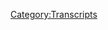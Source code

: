 {{Transcript
    | title         = [[157: WWE's Kane (Ft. Marty DeRosa)]]
    | caption       = [https://knowledgefight.libsyn.com/knowledge-fight-wwes-kane-ft-marty-derosa Listen to this episode on Libsyn]
    | episodeNumber = [[157: WWE's Kane (Ft. Marty DeRosa)|157]]
    | length        = 02:10:35
}}

{{MessageBox
    | header     = Warning: Bot Generated Content
    | text       = This transcript was automatically generated by transcription software and likely contains many mistakes and misattributions. Please check the audio for definitive quotes, attribution, and context.
    | image      = N3yvass4myg91.webp
    | imagewidth = 50px
    | id         = warning
}}

{{TranscriptBlock
    | name      = Unknown Speaker
    | timestamp = 00:00:00.000
    | text      = Andy in Kansas, you're on the air, thanks for holding.
}}

{{TranscriptBlock
    | name      = Unknown Speaker
    | timestamp = 00:00:04.080
    | text      = Hello Alex, I'm a first time caller, I'm a huge fan, I love your work.
}}

{{TranscriptBlock
    | name      = Unknown Speaker
    | timestamp = 00:00:07.280
    | text      = I love you. Hey everybody, welcome back to Knowledge Fight, I'm Dan. I'm Marty!
}}

{{TranscriptBlock
    | name      = Unknown Speaker
    | timestamp = 00:00:10.880
    | text      = Yeah! Joining me today in this month of May
}}

{{TranscriptBlock
    | name      = Unknown Speaker
    | timestamp = 00:00:14.400
    | text      = where Jordan is doing a whole lot of stand-up
}}

{{TranscriptBlock
    | name      = Unknown Speaker
    | timestamp = 00:00:17.600
    | text      = at the Zaneys. I'm gonna try and fill these episodes with some of my favorite
}}

{{TranscriptBlock
    | name      = Unknown Speaker
    | timestamp = 00:00:21.760
    | text      = folks. And today joining me in the studio, one
}}

{{TranscriptBlock
    | name      = Unknown Speaker
    | timestamp = 00:00:24.320
    | text      = of the best, Marty DeRosa. Hey, it's good to be back.
}}

{{TranscriptBlock
    | name      = Unknown Speaker
    | timestamp = 00:00:26.960
    | text      = Welcome, I like that we got you on camera in this
}}

{{TranscriptBlock
    | name      = Unknown Speaker
    | timestamp = 00:00:30.719
    | text      = sleeveless show. Oh, on my camera? Yeah. Oh shit, I had no idea.
}}

{{TranscriptBlock
    | name      = Unknown Speaker
    | timestamp = 00:00:34.240
    | text      = Show off them guns. I actually was, I did a show with Jordan
}}

{{TranscriptBlock
    | name      = Unknown Speaker
    | timestamp = 00:00:38.719
    | text      = two nights ago, and I told them, at some point
}}

{{TranscriptBlock
    | name      = Unknown Speaker
    | timestamp = 00:00:42.320
    | text      = you do know a little bit about Alex Jones. We've gotten this criticism from
}}

{{TranscriptBlock
    | name      = Unknown Speaker
    | timestamp = 00:00:45.840
    | text      = listeners a number of times. Okay, okay, okay. This does come up.
}}

{{TranscriptBlock
    | name      = Unknown Speaker
    | timestamp = 00:00:48.399
    | text      = And I mean it's not a criticism at all, it's just, I think it's kind of fun, it
}}

{{TranscriptBlock
    | name      = Unknown Speaker
    | timestamp = 00:00:52.399
    | text      = just, you know. We're kind of lying a little bit, but the relative knowledge
}}

{{TranscriptBlock
    | name      = Unknown Speaker
    | timestamp = 00:00:56.079
    | text      = is certainly a wide chasm. Sure. But you know a little bit more
}}

{{TranscriptBlock
    | name      = Unknown Speaker
    | timestamp = 00:01:01.200
    | text      = probably than Jordan about Alex Jones. Well, maybe. I think he's,
}}

{{TranscriptBlock
    | name      = Unknown Speaker
    | timestamp = 00:01:05.519
    | text      = at this point, he knows more. He's taking a summer immersion course.
}}

{{TranscriptBlock
    | name      = Unknown Speaker
    | timestamp = 00:01:09.439
    | text      = He also forgets a lot, though. We've discussed that about how, like,
}}

{{TranscriptBlock
    | name      = Unknown Speaker
    | timestamp = 00:01:12.959
    | text      = and even for me to a certain extent, like, it's kind of just like,
}}

{{TranscriptBlock
    | name      = Unknown Speaker
    | timestamp = 00:01:16.000
    | text      = we process this stuff, we react to it, and like,
}}

{{TranscriptBlock
    | name      = Unknown Speaker
    | timestamp = 00:01:19.200
    | text      = I've had listeners ask me, like, what episode did X, Y, or Z happen? I'm like, I
}}

{{TranscriptBlock
    | name      = Unknown Speaker
    | timestamp = 00:01:22.799
    | text      = got no idea. Oh yeah, like the origin. Sometimes we'll do that with my
}}

{{TranscriptBlock
    | name      = Unknown Speaker
    | timestamp = 00:01:25.680
    | text      = podcast. Like, hey, when did that start? And I'm like, I don't know.
}}

{{TranscriptBlock
    | name      = Unknown Speaker
    | timestamp = 00:01:28.719
    | text      = Any of your buddies? I'm familiar with Alex.
}}

{{TranscriptBlock
    | name      = Unknown Speaker
    | timestamp = 00:01:31.920
    | text      = Also, speaking of your podcast, congratulations. You guys just put out
}}

{{TranscriptBlock
    | name      = Unknown Speaker
    | timestamp = 00:01:34.640
    | text      = episode 99. 99, baby. Which is way more important to celebrate
}}

{{TranscriptBlock
    | name      = Unknown Speaker
    | timestamp = 00:01:38.480
    | text      = than 100, I think. With The Rest Night With Depression, it only took me five years
}}

{{TranscriptBlock
    | name      = Unknown Speaker
    | timestamp = 00:01:41.840
    | text      = to do 99 episodes. This only took me the proper
}}

{{TranscriptBlock
    | name      = Unknown Speaker
    | timestamp = 00:01:44.640
    | text      = amount of time. Yeah, that's what happens when you get
}}

{{TranscriptBlock
    | name      = Unknown Speaker
    | timestamp = 00:01:47.120
    | text      = down to business. That's right. And you protect that business. I try to
}}

{{TranscriptBlock
    | name      = Unknown Speaker
    | timestamp = 00:01:50.560
    | text      = protect the business as best as possible. Indeed.
}}

{{TranscriptBlock
    | name      = Unknown Speaker
    | timestamp = 00:01:52.799
    | text      = But yeah, no, I'm familiar with Alex. I think
}}

{{TranscriptBlock
    | name      = Unknown Speaker
    | timestamp = 00:01:56.799
    | text      = that you're probably on the same page with me, and you sort of helped put me on
}}

{{TranscriptBlock
    | name      = Unknown Speaker
    | timestamp = 00:02:00.079
    | text      = the, I think, on the right path. I was very
}}

{{TranscriptBlock
    | name      = Unknown Speaker
    | timestamp = 00:02:01.920
    | text      = romanticized by conspiracy theories before, you know, Trump took
}}

{{TranscriptBlock
    | name      = Unknown Speaker
    | timestamp = 00:02:07.200
    | text      = office and kind of just ruined, you know, much like the
}}

{{TranscriptBlock
    | name      = Unknown Speaker
    | timestamp = 00:02:11.360
    | text      = alt-right guys ruined the good name of cucks.
}}

{{TranscriptBlock
    | name      = Unknown Speaker
    | timestamp = 00:02:13.599
    | text      = Yeah, exactly. I think also that, you know, the conspiracy theory videos
}}

{{TranscriptBlock
    | name      = Unknown Speaker
    | timestamp = 00:02:18.800
    | text      = have been, they're just not as fun anymore.
}}

{{TranscriptBlock
    | name      = Unknown Speaker
    | timestamp = 00:02:22.159
    | text      = Now, what context is so important to stuff that you goof around with?
}}

{{TranscriptBlock
    | name      = Unknown Speaker
    | timestamp = 00:02:26.159
    | text      = Yeah, and when you see stuff, when you're just like, oh man, that's so fake.
}}

{{TranscriptBlock
    | name      = Unknown Speaker
    | timestamp = 00:02:30.319
    | text      = Yeah. And, you know, and then, you know, you listen to,
}}

{{TranscriptBlock
    | name      = Unknown Speaker
    | timestamp = 00:02:33.840
    | text      = like, the stuff that, you know, my favorite was a couple episodes back I was
}}

{{TranscriptBlock
    | name      = Unknown Speaker
    | timestamp = 00:02:36.719
    | text      = listening to when Alex was like, it's not my job to
}}

{{TranscriptBlock
    | name      = Unknown Speaker
    | timestamp = 00:02:39.280
    | text      = prove anything. I'm like, sure. It's 100 percent your job. Yeah, or it is.
}}

{{TranscriptBlock
    | name      = Unknown Speaker
    | timestamp = 00:02:44.240
    | text      = Whenever you make extraordinary claims, it's your goddamn job, I would say.
}}

{{TranscriptBlock
    | name      = Unknown Speaker
    | timestamp = 00:02:48.080
    | text      = Yeah. I want to ask you this, because you're an expert in other fields,
}}

{{TranscriptBlock
    | name      = Unknown Speaker
    | timestamp = 00:02:51.680
    | text      = such as the wrestling field. That's brilliant.
}}

{{TranscriptBlock
    | name      = Unknown Speaker
    | timestamp = 00:02:56.240
    | text      = Wrestling, porn, maybe. Sure. I don't need to ask any questions about that, though.
}}

{{TranscriptBlock
    | name      = Unknown Speaker
    | timestamp = 00:03:00.560
    | text      = Okay, okay. In terms of wrestling, did you have a similar moment
}}

{{TranscriptBlock
    | name      = Unknown Speaker
    | timestamp = 00:03:04.319
    | text      = at all as the, like, the changing of conspiracy videos
}}

{{TranscriptBlock
    | name      = Unknown Speaker
    | timestamp = 00:03:08.000
    | text      = with this latest event in Saudi Arabia, the greatest royal rumble? See, much how
}}

{{TranscriptBlock
    | name      = Unknown Speaker
    | timestamp = 00:03:14.000
    | text      = you're probably, like, just completely unfazed by anything
}}

{{TranscriptBlock
    | name      = Unknown Speaker
    | timestamp = 00:03:18.319
    | text      = Alex does. Or I can't be shocked. You can't be
}}

{{TranscriptBlock
    | name      = Unknown Speaker
    | timestamp = 00:03:20.960
    | text      = shocked. I'm the same way with WWE. Yeah. I can't be shocked. They're such
}}

{{TranscriptBlock
    | name      = Unknown Speaker
    | timestamp = 00:03:24.960
    | text      = hypocrites. They talk out of both sides of their
}}

{{TranscriptBlock
    | name      = Unknown Speaker
    | timestamp = 00:03:27.360
    | text      = mouths. They'll pat themselves on the back
}}

{{TranscriptBlock
    | name      = Unknown Speaker
    | timestamp = 00:03:29.599
    | text      = so much. Yeah. Wasn't, I mean, wasn't even Stephanie McMahon's quote that, like,
}}

{{TranscriptBlock
    | name      = Unknown Speaker
    | timestamp = 00:03:33.120
    | text      = philanthropy is the new marketing? Yeah. Something along those lines. Even
}}

{{TranscriptBlock
    | name      = Unknown Speaker
    | timestamp = 00:03:36.960
    | text      = that sentence is two-sided. And, you know, there's just a whole lot of
}}

{{TranscriptBlock
    | name      = Unknown Speaker
    | timestamp = 00:03:41.199
    | text      = stuff like that where it's just like, oh man, and then you hear
}}

{{TranscriptBlock
    | name      = Unknown Speaker
    | timestamp = 00:03:44.400
    | text      = the women aren't allowed. The Saudi, whoever was in charge, I don't know if it was
}}

{{TranscriptBlock
    | name      = Unknown Speaker
    | timestamp = 00:03:49.599
    | text      = the Saudi royal family or whoever was in charge,
}}

{{TranscriptBlock
    | name      = Unknown Speaker
    | timestamp = 00:03:51.840
    | text      = had to put out an apology because an ad for backlash was played that showed
}}

{{TranscriptBlock
    | name      = Unknown Speaker
    | timestamp = 00:03:55.599
    | text      = women and they were like, yeah, we are. When I saw something on, like, the
}}

{{TranscriptBlock
    | name      = Unknown Speaker
    | timestamp = 00:03:59.039
    | text      = Reddit squared circle and it was just like,
}}

{{TranscriptBlock
    | name      = Unknown Speaker
    | timestamp = 00:04:01.199
    | text      = uh, it was like, uh, apology made on Greatest Royal Rumble. I'm like, oh, and I
}}

{{TranscriptBlock
    | name      = Unknown Speaker
    | timestamp = 00:04:06.800
    | text      = clicked on it, thinking they're gonna be like, you know
}}

{{TranscriptBlock
    | name      = Unknown Speaker
    | timestamp = 00:04:08.960
    | text      = what, maybe next time we will bring women here.
}}

{{TranscriptBlock
    | name      = Unknown Speaker
    | timestamp = 00:04:11.520
    | text      = And, you know, they wrestled in the, uh. We'll let Sami Zayn have an interesting
}}

{{TranscriptBlock
    | name      = Unknown Speaker
    | timestamp = 00:04:14.800
    | text      = conversation about, uh, him supporting the Syrian victims of
}}

{{TranscriptBlock
    | name      = Unknown Speaker
    | timestamp = 00:04:19.680
    | text      = Saudi Arabian weapons. Yeah, buying those ambulances, how dare they.
}}

{{TranscriptBlock
    | name      = Unknown Speaker
    | timestamp = 00:04:21.920
    | text      = Um, and then, um. Nope. No, they were like, hey, sorry that there was a video
}}

{{TranscriptBlock
    | name      = Unknown Speaker
    | timestamp = 00:04:26.399
    | text      = that you saw a woman's arm and stomach. Sorry you saw Carmela.
}}

{{TranscriptBlock
    | name      = Unknown Speaker
    | timestamp = 00:04:29.519
    | text      = Yeah, you saw Carmela's, uh, stomach and, and super nice butt.
}}

{{TranscriptBlock
    | name      = Unknown Speaker
    | timestamp = 00:04:33.279
    | text      = Sorry. Man. Um, but yeah, and it's just, you know,
}}

{{TranscriptBlock
    | name      = Unknown Speaker
    | timestamp = 00:04:37.199
    | text      = it's just, and they, they got, uh, I'm hearing,
}}

{{TranscriptBlock
    | name      = Unknown Speaker
    | timestamp = 00:04:40.959
    | text      = like, hundreds of millions. Undoubtedly. Um, I, uh, you hear the, the stat thrown
}}

{{TranscriptBlock
    | name      = Unknown Speaker
    | timestamp = 00:04:47.519
    | text      = around of, like, 25 million or 60 million about the single event.
}}

{{TranscriptBlock
    | name      = Unknown Speaker
    | timestamp = 00:04:51.519
    | text      = Sure. But considering it's part of a 10-year deal, like, it's outrageous to
}}

{{TranscriptBlock
    | name      = Unknown Speaker
    | timestamp = 00:04:55.199
    | text      = imagine it's not in the hundreds of millions.
}}

{{TranscriptBlock
    | name      = Unknown Speaker
    | timestamp = 00:04:57.519
    | text      = But, I mean, I don't know. I see, I see two sides of it, kind of, with the, like,
}}

{{TranscriptBlock
    | name      = Unknown Speaker
    | timestamp = 00:05:02.720
    | text      = hey, maybe this will work to help make things better in the future.
}}

{{TranscriptBlock
    | name      = Unknown Speaker
    | timestamp = 00:05:07.920
    | text      = But I also don't trust that when it's a company run by crazy Vince McMahon.
}}

{{TranscriptBlock
    | name      = Unknown Speaker
    | timestamp = 00:05:12.319
    | text      = Right. And his, uh, you know, his wife is in the Trump administration.
}}

{{TranscriptBlock
    | name      = Unknown Speaker
    | timestamp = 00:05:15.600
    | text      = Yeah. And they spend so much time doing,
}}

{{TranscriptBlock
    | name      = Unknown Speaker
    | timestamp = 00:05:18.720
    | text      = basically, Saudi propaganda on the actual show.
}}

{{TranscriptBlock
    | name      = Unknown Speaker
    | timestamp = 00:05:21.120
    | text      = It was so creepy. Also, though, and they keep talking about progress, but Dave,
}}

{{TranscriptBlock
    | name      = Unknown Speaker
    | timestamp = 00:05:25.040
    | text      = Dave Meltzer, who's, uh, you know, many will call the Dan Friesen of, uh,
}}

{{TranscriptBlock
    | name      = Unknown Speaker
    | timestamp = 00:05:28.480
    | text      = professional wrestling, uh, in the, in his, uh.
}}

{{TranscriptBlock
    | name      = Unknown Speaker
    | timestamp = 00:05:31.120
    | text      = I'm gonna change my, the name of the show to the Alex Jones Observer.
}}

{{TranscriptBlock
    | name      = Unknown Speaker
    | timestamp = 00:05:33.839
    | text      = Yeah. Yeah, it should be. Yeah. But the, uh, in, in, uh, in the current,
}}

{{TranscriptBlock
    | name      = Unknown Speaker
    | timestamp = 00:05:38.160
    | text      = uh, or the newest Wrestling Observer newsletter, um, he says three years ago,
}}

{{TranscriptBlock
    | name      = Unknown Speaker
    | timestamp = 00:05:42.879
    | text      = Sami Zayn wrestled in the country. Right.
}}

{{TranscriptBlock
    | name      = Unknown Speaker
    | timestamp = 00:05:44.959
    | text      = And then now he's not allowed back in. So it's like, how's that progress?
}}

{{TranscriptBlock
    | name      = Unknown Speaker
    | timestamp = 00:05:49.120
    | text      = You know, that's not certainly because he bought some ambulances for the
}}

{{TranscriptBlock
    | name      = Unknown Speaker
    | timestamp = 00:05:52.720
    | text      = circumstances have changed a bit, you know, in terms of severity of the situation.
}}

{{TranscriptBlock
    | name      = Unknown Speaker
    | timestamp = 00:05:56.800
    | text      = Sure. I don't know, man. I think it's, uh, kind of foolish to think of, uh,
}}

{{TranscriptBlock
    | name      = Unknown Speaker
    | timestamp = 00:06:00.879
    | text      = it being like a tool for progress considering the anti-progressive people behind it.
}}

{{TranscriptBlock
    | name      = Unknown Speaker
    | timestamp = 00:06:05.519
    | text      = Yeah. What did you, what did you think of those pictures of like the
}}

{{TranscriptBlock
    | name      = Unknown Speaker
    | timestamp = 00:06:08.240
    | text      = Undertaker and Kurt Angle and Brock and very surreal.
}}

{{TranscriptBlock
    | name      = Unknown Speaker
    | timestamp = 00:06:11.600
    | text      = I saw like a GIF of it on the table. What the fuck?
}}

{{TranscriptBlock
    | name      = Unknown Speaker
    | timestamp = 00:06:17.439
    | text      = Kind of one of those things where like, I imagine like the Undertaker and like
}}

{{TranscriptBlock
    | name      = Unknown Speaker
    | timestamp = 00:06:20.240
    | text      = Kurt Angle are taking a piss and he's just like, what did we get ourselves
}}

{{TranscriptBlock
    | name      = Unknown Speaker
    | timestamp = 00:06:23.920
    | text      = into this time, Kurt brother? I should have shown up as the American
}}

{{TranscriptBlock
    | name      = Unknown Speaker
    | timestamp = 00:06:28.240
    | text      = bad-ass. I think it's weird. I've had, um, some people comment on it
}}

{{TranscriptBlock
    | name      = Unknown Speaker
    | timestamp = 00:06:34.879
    | text      = because there's, uh, there's a, there's some wrestling fans in our audience.
}}

{{TranscriptBlock
    | name      = Unknown Speaker
    | timestamp = 00:06:38.879
    | text      = And some people have said that like, it's pretty wild. The idea that they allowed
}}

{{TranscriptBlock
    | name      = Unknown Speaker
    | timestamp = 00:06:44.000
    | text      = the Iranian flag to be flown. Yeah. So I know that Devari's I know, I know
}}

{{TranscriptBlock
    | name      = Unknown Speaker
    | timestamp = 00:06:49.040
    | text      = personally, the brother Sean was, he was, was he the one who played the
}}

{{TranscriptBlock
    | name      = Unknown Speaker
    | timestamp = 00:06:54.959
    | text      = terrorist years ago as Muhammad Hassan's manager. Oh, okay. Who's the manager.
}}

{{TranscriptBlock
    | name      = Unknown Speaker
    | timestamp = 00:06:58.560
    | text      = Yeah. And the mouthpiece. And they were, you know, so, and, uh, that introduces
}}

{{TranscriptBlock
    | name      = Unknown Speaker
    | timestamp = 00:07:02.480
    | text      = a whole nother layer. Sure. Sure. So he, uh, he has, he's been on TV
}}

{{TranscriptBlock
    | name      = Unknown Speaker
    | timestamp = 00:07:08.399
    | text      = pushing buttons for a long, long time. Um, but yeah, they went there and then
}}

{{TranscriptBlock
    | name      = Unknown Speaker
    | timestamp = 00:07:12.000
    | text      = Aria had to put out a tweet like, Hey, I just play a role to kill him. Yeah.
}}

{{TranscriptBlock
    | name      = Unknown Speaker
    | timestamp = 00:07:16.720
    | text      = So, I mean, and you know, but there's still probably a part of every wrestler
}}

{{TranscriptBlock
    | name      = Unknown Speaker
    | timestamp = 00:07:20.240
    | text      = who's like, hell yeah. Someone wanted to threaten my life. Like, yeah. You know,
}}

{{TranscriptBlock
    | name      = Unknown Speaker
    | timestamp = 00:07:24.000
    | text      = I still think there's that part of wrestling who it's like, fuck yeah, it's
}}

{{TranscriptBlock
    | name      = Unknown Speaker
    | timestamp = 00:07:26.879
    | text      = still real to me. Damn it. People still want to kill me. I felt that way as a
}}

{{TranscriptBlock
    | name      = Unknown Speaker
    | timestamp = 00:07:30.000
    | text      = college columnist when I was writing shit, when I get death threats, I'm like,
}}

{{TranscriptBlock
    | name      = Unknown Speaker
    | timestamp = 00:07:33.519
    | text      = yeah, I'm making waves. Well, and then, but this isn't the kind of way. No, no.
}}

{{TranscriptBlock
    | name      = Unknown Speaker
    | timestamp = 00:07:38.240
    | text      = Cause they, they did, uh, uh, TNA did, uh, in India, ring cut King a couple
}}

{{TranscriptBlock
    | name      = Unknown Speaker
    | timestamp = 00:07:43.759
    | text      = years ago. It's Pakistanis come out and well, I don't know. I mean, I'm sure
}}

{{TranscriptBlock
    | name      = Unknown Speaker
    | timestamp = 00:07:47.120
    | text      = they had like that, that same whole thing of like, Hey, we're from the
}}

{{TranscriptBlock
    | name      = Unknown Speaker
    | timestamp = 00:07:49.920
    | text      = country. You don't like, we're the bad guys. It's these city, like they do
}}

{{TranscriptBlock
    | name      = Unknown Speaker
    | timestamp = 00:07:53.519
    | text      = that in America a lot with cities or the new age outlaws were famous for it.
}}

{{TranscriptBlock
    | name      = Unknown Speaker
    | timestamp = 00:07:58.639
    | text      = We're in Chicago. Okay. We're coming out in Brett Favre, jerseys back in the
}}

{{TranscriptBlock
    | name      = Unknown Speaker
    | timestamp = 00:08:01.360
    | text      = day, but they're also going to call every cheese head. Like I know I've
}}

{{TranscriptBlock
    | name      = Unknown Speaker
    | timestamp = 00:08:07.439
    | text      = brought this up and I apologize for using that word, but like I brought this
}}

{{TranscriptBlock
    | name      = Unknown Speaker
    | timestamp = 00:08:10.399
    | text      = up with you that like going back and watching that stuff is shocking. Just
}}

{{TranscriptBlock
    | name      = Unknown Speaker
    | timestamp = 00:08:14.319
    | text      = the signs alone. We'll be well, I'll show Sarah, uh, some old stuff and I'll
}}

{{TranscriptBlock
    | name      = Unknown Speaker
    | timestamp = 00:08:18.480
    | text      = be like, Oh, you gotta watch like the rise of stone cold or this crazy match
}}

{{TranscriptBlock
    | name      = Unknown Speaker
    | timestamp = 00:08:22.319
    | text      = they had or whatever. And as we're watching it every once in a while, she'll
}}

{{TranscriptBlock
    | name      = Unknown Speaker
    | timestamp = 00:08:24.959
    | text      = be like, Oh my God, what does that sign say? And I'll like pause it and it'll
}}

{{TranscriptBlock
    | name      = Unknown Speaker
    | timestamp = 00:08:27.519
    | text      = be like the worst sign ever. Absolutely. It's cringe-worthy. Yeah, it really is.
}}

{{TranscriptBlock
    | name      = Unknown Speaker
    | timestamp = 00:08:33.200
    | text      = Um, but, uh, yeah, but using that same like method of getting heat on somebody
}}

{{TranscriptBlock
    | name      = Unknown Speaker
    | timestamp = 00:08:38.480
    | text      = or whatever is pointless when it's a one-off super show. And second when it's
}}

{{TranscriptBlock
    | name      = Unknown Speaker
    | timestamp = 00:08:43.840
    | text      = countries that are killing each other. I think that's when it's like, yeah,
}}

{{TranscriptBlock
    | name      = Unknown Speaker
    | timestamp = 00:08:48.480
    | text      = you've gotten a little too far there. Also, it's not like, it's not like
}}

{{TranscriptBlock
    | name      = Unknown Speaker
    | timestamp = 00:08:52.320
    | text      = there's a literal turf war between these two sports teams in America. So what
}}

{{TranscriptBlock
    | name      = Unknown Speaker
    | timestamp = 00:08:56.639
    | text      = everybody's kind of trying to wrap their head around is, you know, cause they
}}

{{TranscriptBlock
    | name      = Unknown Speaker
    | timestamp = 00:09:00.159
    | text      = were, there was that Sumo guy and they're like, what was that guy doing
}}

{{TranscriptBlock
    | name      = Unknown Speaker
    | timestamp = 00:09:02.480
    | text      = there? And they're like, well, they wanted Yokozuna, but they're like, well,
}}

{{TranscriptBlock
    | name      = Unknown Speaker
    | timestamp = 00:09:04.559
    | text      = he's dead. So we'll book this Sumo. That makes that booking tough. Now, wait,
}}

{{TranscriptBlock
    | name      = Unknown Speaker
    | timestamp = 00:09:08.480
    | text      = wait, you mean the Saudis wanted Yokozuna? Yes. Oh, okay. So, and it is kind of
}}

{{TranscriptBlock
    | name      = Unknown Speaker
    | timestamp = 00:09:12.080
    | text      = funny. Like I have a couple of friends who are just like, I thought you meant
}}

{{TranscriptBlock
    | name      = Unknown Speaker
    | timestamp = 00:09:14.320
    | text      = the bookers wanted. No, no, no, no. Like, but it is funny too. Cause like I
}}

{{TranscriptBlock
    | name      = Unknown Speaker
    | timestamp = 00:09:18.480
    | text      = was, I was talking to my buddy, Mike O'Keefe, who's a comedy comedian and
}}

{{TranscriptBlock
    | name      = Unknown Speaker
    | timestamp = 00:09:22.399
    | text      = wrestling fan. And he was like, do you ever just think there's like some like,
}}

{{TranscriptBlock
    | name      = Unknown Speaker
    | timestamp = 00:09:25.840
    | text      = like little Saudi prince, you know, boy, who's just like, and I want this
}}

{{TranscriptBlock
    | name      = Unknown Speaker
    | timestamp = 00:09:29.919
    | text      = match and I want this match and I want 50 men in the Royal rumble. And just
}}

{{TranscriptBlock
    | name      = Unknown Speaker
    | timestamp = 00:09:33.279
    | text      = like, he's booking it on his own. So I'm like, uh, uh, damn it. I can't
}}

{{TranscriptBlock
    | name      = Unknown Speaker
    | timestamp = 00:09:37.120
    | text      = remember the names of the kids from Willy Wonka, whatever. There you go.
}}

{{TranscriptBlock
    | name      = Unknown Speaker
    | timestamp = 00:09:41.279
    | text      = Let's call it that one could, I'm surprised there wasn't Beauregard. Never
}}

{{TranscriptBlock
    | name      = Unknown Speaker
    | timestamp = 00:09:46.399
    | text      = mind. Okay. I'm surprised there wasn't a title change there. Right. Yeah. But
}}

{{TranscriptBlock
    | name      = Unknown Speaker
    | timestamp = 00:09:50.320
    | text      = also with, with those guys, they could have had anyone come out and been like,
}}

{{TranscriptBlock
    | name      = Unknown Speaker
    | timestamp = 00:09:54.240
    | text      = Oh, you think you can cut it here? You you're from Saudi Arabia. You're not
}}

{{TranscriptBlock
    | name      = Unknown Speaker
    | timestamp = 00:09:57.360
    | text      = going to cut it here. And they could have done that. But I mean, when I saw
}}

{{TranscriptBlock
    | name      = Unknown Speaker
    | timestamp = 00:10:00.399
    | text      = that, I was like, Oh shit. They could have gotten like the anti or the bad guy
}}

{{TranscriptBlock
    | name      = Unknown Speaker
    | timestamp = 00:10:04.960
    | text      = heat on a villain from America. And then it got in the exact same effect.
}}

{{TranscriptBlock
    | name      = Unknown Speaker
    | timestamp = 00:10:10.000
    | text      = Sure. But as opposed to it being a set piece now where it's kind of anti
}}

{{TranscriptBlock
    | name      = Unknown Speaker
    | timestamp = 00:10:14.559
    | text      = Iranian and pro Saudi Arabia, uh, as a, as a set piece, as a skit, that's
}}

{{TranscriptBlock
    | name      = Unknown Speaker
    | timestamp = 00:10:21.279
    | text      = weird territory to walk into. Especially when again, the company is
}}

{{TranscriptBlock
    | name      = Unknown Speaker
    | timestamp = 00:10:25.279
    | text      = owned by someone who's married to a member of Trump's cabinet. I don't
}}

{{TranscriptBlock
    | name      = Unknown Speaker
    | timestamp = 00:10:29.840
    | text      = know. And I still, I still give. Uh, like Linda a pass. Cause I still think
}}

{{TranscriptBlock
    | name      = Unknown Speaker
    | timestamp = 00:10:35.279
    | text      = she's a nice lady and I'm like, Oh, she's Linda. She's the homeless
}}

{{TranscriptBlock
    | name      = Unknown Speaker
    | timestamp = 00:10:39.440
    | text      = harmless one of all, you know, she's not like Betsy DeVos or something
}}

{{TranscriptBlock
    | name      = Unknown Speaker
    | timestamp = 00:10:42.799
    | text      = like that. I'm like, she's just Linda. This is leftover sympathy from that
}}

{{TranscriptBlock
    | name      = Unknown Speaker
    | timestamp = 00:10:46.799
    | text      = time when was drugging her. Yeah, exactly. Now I will say though, it is
}}

{{TranscriptBlock
    | name      = Unknown Speaker
    | timestamp = 00:10:50.960
    | text      = kind of funny that she is the secretary of small business and uh, and they
}}

{{TranscriptBlock
    | name      = Unknown Speaker
    | timestamp = 00:10:55.519
    | text      = make all their wrestlers, uh, sign up as independent contractors and don't
}}

{{TranscriptBlock
    | name      = Unknown Speaker
    | timestamp = 00:10:58.799
    | text      = give them insurance. And they've put so many small businesses in the form of
}}

{{TranscriptBlock
    | name      = Unknown Speaker
    | timestamp = 00:11:03.519
    | text      = wrestling companies out of business. And when they roll into town, they'll,
}}

{{TranscriptBlock
    | name      = Unknown Speaker
    | timestamp = 00:11:07.120
    | text      = they'll, you know, tell those cities like, Hey, don't let other places have
}}

{{TranscriptBlock
    | name      = Unknown Speaker
    | timestamp = 00:11:10.720
    | text      = any of these arenas, no compete stuff, you know, real small business-y stuff.
}}

{{TranscriptBlock
    | name      = Unknown Speaker
    | timestamp = 00:11:16.879
    | text      = Sure. Sure. You know, you're not, but we still watch Dan and we still
}}

{{TranscriptBlock
    | name      = Unknown Speaker
    | timestamp = 00:11:22.159
    | text      = listen to Alex. Yeah. I still watch a little bit still. Uh, uh, but I, I
}}

{{TranscriptBlock
    | name      = Unknown Speaker
    | timestamp = 00:11:26.960
    | text      = haven't watched much of Alex in modern day for the last week or so. Cause I,
}}

{{TranscriptBlock
    | name      = Unknown Speaker
    | timestamp = 00:11:31.440
    | text      = I just came to a moment where I was like, everything is a distraction.
}}

{{TranscriptBlock
    | name      = Unknown Speaker
    | timestamp = 00:11:34.639
    | text      = Sure. Everything is bullshit. This is all nonsense. And so like, I, we have
}}

{{TranscriptBlock
    | name      = Unknown Speaker
    | timestamp = 00:11:38.799
    | text      = people asking and posting on our group on Facebook about like, Oh my God,
}}

{{TranscriptBlock
    | name      = Unknown Speaker
    | timestamp = 00:11:43.120
    | text      = he's getting in a fight with Ben Shapiro. Oh my God, he's pretending he
}}

{{TranscriptBlock
    | name      = Unknown Speaker
    | timestamp = 00:11:46.879
    | text      = has Kanye West coming on the show. Yeah. And I keep trying to express to
}}

{{TranscriptBlock
    | name      = Unknown Speaker
    | timestamp = 00:11:50.720
    | text      = people and everyone has the right to enjoy whatever they want. That's fine.
}}

{{TranscriptBlock
    | name      = Unknown Speaker
    | timestamp = 00:11:53.919
    | text      = But like, this is nothing. This is all a distraction. Sure. There are real
}}

{{TranscriptBlock
    | name      = Unknown Speaker
    | timestamp = 00:11:59.519
    | text      = issues going on and not, there's no content on his show anymore.
}}

{{TranscriptBlock
    | name      = Unknown Speaker
    | timestamp = 00:12:04.240
    | text      = Now, as far as I can tell, it feels real. Like, let's just open up the
}}

{{TranscriptBlock
    | name      = Unknown Speaker
    | timestamp = 00:12:08.639
    | text      = couple of web pages and see what's going on. We'll talk about it. Yeah.
}}

{{TranscriptBlock
    | name      = Unknown Speaker
    | timestamp = 00:12:12.559
    | text      = Drudge. What I've asked you this before. What do you think Drudge thinks of
}}

{{TranscriptBlock
    | name      = Unknown Speaker
    | timestamp = 00:12:15.519
    | text      = Alex? I think he thinks he's an idiot. Okay. Cause Alex makes it seem like
}}

{{TranscriptBlock
    | name      = Unknown Speaker
    | timestamp = 00:12:19.600
    | text      = they're boys. Drudge came on Alex's show in 2015 and did a little appearance
}}

{{TranscriptBlock
    | name      = Unknown Speaker
    | timestamp = 00:12:24.559
    | text      = from the shadows. He refused to be on camera, but he had a mic and he was
}}

{{TranscriptBlock
    | name      = Unknown Speaker
    | timestamp = 00:12:28.639
    | text      = off camera somewhere. And he was telling Alex, like, he just doesn't
}}

{{TranscriptBlock
    | name      = Unknown Speaker
    | timestamp = 00:12:33.120
    | text      = want to be on camera today. He's a very secretive man. Even though there's
}}

{{TranscriptBlock
    | name      = Unknown Speaker
    | timestamp = 00:12:36.000
    | text      = pictures of him on the internet. But like, he was telling Alex all this
}}

{{TranscriptBlock
    | name      = Unknown Speaker
    | timestamp = 00:12:40.639
    | text      = unbelievable bullshit. Like one of the things he actually told Alex was that
}}

{{TranscriptBlock
    | name      = Unknown Speaker
    | timestamp = 00:12:44.799
    | text      = when the powers that be, the globalists, created ISIS. I thought you meant
}}

{{TranscriptBlock
    | name      = Unknown Speaker
    | timestamp = 00:12:48.480
    | text      = Vince Russo at Ferrari and WCW. No, the other ones. Again, wrestling and
}}

{{TranscriptBlock
    | name      = Unknown Speaker
    | timestamp = 00:12:55.279
    | text      = the globalists overlap a lot with the New World Order. Very much so. The right
}}

{{TranscriptBlock
    | name      = Unknown Speaker
    | timestamp = 00:12:58.960
    | text      = to censor is certainly relevant now with YouTube. You bet. There are
}}

{{TranscriptBlock
    | name      = Unknown Speaker
    | timestamp = 00:13:03.200
    | text      = violations. But he was telling Alex that when they created ISIS, they named
}}

{{TranscriptBlock
    | name      = Unknown Speaker
    | timestamp = 00:13:08.559
    | text      = it ISIS because they were trying to demonize Daryl Isa, who's in Congress
}}

{{TranscriptBlock
    | name      = Unknown Speaker
    | timestamp = 00:13:15.039
    | text      = and was an enemy of the regime. That's fun. And he couldn't even keep a
}}

{{TranscriptBlock
    | name      = Unknown Speaker
    | timestamp = 00:13:19.679
    | text      = straight face while he was telling Alex's, but he wasn't joking. He was
}}

{{TranscriptBlock
    | name      = Unknown Speaker
    | timestamp = 00:13:22.879
    | text      = trying to get Alex to take the bait on the narrative. Yeah. And it's pretty
}}

{{TranscriptBlock
    | name      = Unknown Speaker
    | timestamp = 00:13:26.320
    | text      = clear that he looks at Alex as someone who he's got to patronize a little bit
}}

{{TranscriptBlock
    | name      = Unknown Speaker
    | timestamp = 00:13:30.559
    | text      = with throwing links and stuff like that. Sure, like Roger Stone. But he's
}}

{{TranscriptBlock
    | name      = Unknown Speaker
    | timestamp = 00:13:33.759
    | text      = super usable. Yeah. I think that's the relationship they have. I think
}}

{{TranscriptBlock
    | name      = Unknown Speaker
    | timestamp = 00:13:36.720
    | text      = another thing, too, is after watching that Roger Stone documentary that
}}

{{TranscriptBlock
    | name      = Unknown Speaker
    | timestamp = 00:13:40.480
    | text      = really bummed me out about a lot of stuff, and I'm just like... There's
}}

{{TranscriptBlock
    | name      = Unknown Speaker
    | timestamp = 00:13:44.240
    | text      = times where I'll... We talked about this before. I'm just like, man, these
}}

{{TranscriptBlock
    | name      = Unknown Speaker
    | timestamp = 00:13:48.320
    | text      = shows should have you on to just be in someone's ear when they're
}}

{{TranscriptBlock
    | name      = Unknown Speaker
    | timestamp = 00:13:51.200
    | text      = interviewing Alex. That's not true. Megyn Kelly was interviewing him. You
}}

{{TranscriptBlock
    | name      = Unknown Speaker
    | timestamp = 00:13:54.960
    | text      = could have been just like, hey, tell him that's not true and ask him if
}}

{{TranscriptBlock
    | name      = Unknown Speaker
    | timestamp = 00:13:58.799
    | text      = that was the case. Why did he say this? And you think, wow. I bet a lot of
}}

{{TranscriptBlock
    | name      = Unknown Speaker
    | timestamp = 00:14:04.000
    | text      = instances like that Megyn Kelly interview. Yeah. I bet there are a
}}

{{TranscriptBlock
    | name      = Unknown Speaker
    | timestamp = 00:14:07.919
    | text      = number of instances of her saying the right questions. Sure. And then it
}}

{{TranscriptBlock
    | name      = Unknown Speaker
    | timestamp = 00:14:12.799
    | text      = led to nothing. And then when they edit it, they have to make it look
}}

{{TranscriptBlock
    | name      = Unknown Speaker
    | timestamp = 00:14:16.639
    | text      = somewhat presentable. Yeah. And I just think... I don't know why there isn't
}}

{{TranscriptBlock
    | name      = Unknown Speaker
    | timestamp = 00:14:19.919
    | text      = any media training for... I don't know. Maybe there's... Just study that
}}

{{TranscriptBlock
    | name      = Unknown Speaker
    | timestamp = 00:14:26.559
    | text      = Roger Stone documentary. Be like, this is why they can trick you guys so
}}

{{TranscriptBlock
    | name      = Unknown Speaker
    | timestamp = 00:14:31.039
    | text      = much. That's why I enjoy watching... There's no good face. They're all
}}

{{TranscriptBlock
    | name      = Unknown Speaker
    | timestamp = 00:14:36.240
    | text      = lying. I feel so bad. I always forget his name. Who's the guy on... Not
}}

{{TranscriptBlock
    | name      = Unknown Speaker
    | timestamp = 00:14:40.240
    | text      = Sam Seder, but his other guy. Michael Brooks. That guy knows how to
}}

{{TranscriptBlock
    | name      = Unknown Speaker
    | timestamp = 00:14:44.480
    | text      = handle those fucking people. He does. He's great. Yeah. He's very, very
}}

{{TranscriptBlock
    | name      = Unknown Speaker
    | timestamp = 00:14:48.080
    | text      = smart. And smart enough. Yep. Yeah. To where at first I'm like, I don't
}}

{{TranscriptBlock
    | name      = Unknown Speaker
    | timestamp = 00:14:52.000
    | text      = think I like this guy. Then I'm like, I like this guy. And the details of
}}

{{TranscriptBlock
    | name      = Unknown Speaker
    | timestamp = 00:14:55.200
    | text      = policy, like that the him and Seder both are really good and really ends
}}

{{TranscriptBlock
    | name      = Unknown Speaker
    | timestamp = 00:15:00.000
    | text      = up getting people trapped. Sure. Like, especially particularly
}}

{{TranscriptBlock
    | name      = Unknown Speaker
    | timestamp = 00:15:03.840
    | text      = libertarians, whenever they have conversations with them, they always
}}

{{TranscriptBlock
    | name      = Unknown Speaker
    | timestamp = 00:15:07.039
    | text      = get stuck in some pretty big problem with libertarian ideology. Who's
}}

{{TranscriptBlock
    | name      = Unknown Speaker
    | timestamp = 00:15:11.919
    | text      = gonna pay for the roads? We don't need roads, baby. Jetpacks. Where we're
}}

{{TranscriptBlock
    | name      = Unknown Speaker
    | timestamp = 00:15:16.559
    | text      = going, we don't need roads. Have you watched that entire libertarian
}}

{{TranscriptBlock
    | name      = Unknown Speaker
    | timestamp = 00:15:20.159
    | text      = debate? No. God, I recommend everybody watch it. It's one of the funniest
}}

{{TranscriptBlock
    | name      = Unknown Speaker
    | timestamp = 00:15:24.320
    | text      = things I've ever seen in my life. It's too long. Yeah. But man, it's
}}

{{TranscriptBlock
    | name      = Unknown Speaker
    | timestamp = 00:15:28.159
    | text      = hilarious. Well, you have to do a Patreon exclusive for it. It's five
}}

{{TranscriptBlock
    | name      = Unknown Speaker
    | timestamp = 00:15:32.720
    | text      = lunatics. Oh, fuck. Just out lunatic-ing each other. Yeah. Or even the
}}

{{TranscriptBlock
    | name      = Unknown Speaker
    | timestamp = 00:15:37.519
    | text      = rent's too damn high, guys. Like, this is... I can't. About. This is
}}

{{TranscriptBlock
    | name      = Unknown Speaker
    | timestamp = 00:15:40.559
    | text      = dumb. John McAfee trying to sound real relevant. Yeah. Smart. Who and...
}}

{{TranscriptBlock
    | name      = Unknown Speaker
    | timestamp = 00:15:46.799
    | text      = Gary Johnson. His name's so boring, I forget it. He ran. He did. Yeah. But
}}

{{TranscriptBlock
    | name      = Unknown Speaker
    | timestamp = 00:15:51.440
    | text      = he seems so reasonable standing with those other four ding dongs. Also,
}}

{{TranscriptBlock
    | name      = Unknown Speaker
    | timestamp = 00:15:56.080
    | text      = shout out to Glenn Jacobs, who won the Republican nomination. Funny you
}}

{{TranscriptBlock
    | name      = Unknown Speaker
    | timestamp = 00:16:00.159
    | text      = should bring that up. We've been dancing around. Talking about
}}

{{TranscriptBlock
    | name      = Unknown Speaker
    | timestamp = 00:16:04.559
    | text      = libertarians. We've been dancing around libertarians. We have. Wrestling
}}

{{TranscriptBlock
    | name      = Unknown Speaker
    | timestamp = 00:16:07.679
    | text      = and Alex Jones. And the intersection of those three things is an episode
}}

{{TranscriptBlock
    | name      = Unknown Speaker
    | timestamp = 00:16:11.600
    | text      = of Alex Jones' show that happened in 2013. No. Marty, I'm going to play
}}

{{TranscriptBlock
    | name      = Unknown Speaker
    | timestamp = 00:16:16.159
    | text      = this first clip for you. Let's see what you think about this. Glenn
}}

{{TranscriptBlock
    | name      = Unknown Speaker
    | timestamp = 00:16:20.240
    | text      = Jacobs has worked for the World Wrestling Entertainment for almost 20
}}

{{TranscriptBlock
    | name      = Unknown Speaker
    | timestamp = 00:16:24.399
    | text      = years. He is well-known around the world under his stage name Kane. He
}}

{{TranscriptBlock
    | name      = Unknown Speaker
    | timestamp = 00:16:29.679
    | text      = has also been in a lot of different big movies and television shows.
}}

{{TranscriptBlock
    | name      = Unknown Speaker
    | timestamp = 00:16:32.559
    | text      = He's a libertarian or thought criminal who discovered and became a
}}

{{TranscriptBlock
    | name      = Unknown Speaker
    | timestamp = 00:16:36.960
    | text      = devout student of Austrian economics, as we are as well. But Lou Rockwell
}}

{{TranscriptBlock
    | name      = Unknown Speaker
    | timestamp = 00:16:40.559
    | text      = yesterday, the head of the Von Mies Institute, a number of years ago, he
}}

{{TranscriptBlock
    | name      = Unknown Speaker
    | timestamp = 00:16:44.639
    | text      = is the co-founder of the Tennessee Liberty Alliance, a free market
}}

{{TranscriptBlock
    | name      = Unknown Speaker
    | timestamp = 00:16:48.000
    | text      = educational organization. Glenn tries to use his fame in pop culture to
}}

{{TranscriptBlock
    | name      = Unknown Speaker
    | timestamp = 00:16:53.360
    | text      = spread the message of liberty and sound economics. Does he? He's written
}}

{{TranscriptBlock
    | name      = Unknown Speaker
    | timestamp = 00:16:56.879
    | text      = articles for the future of Freedom Foundation, lourockwell.com, The Daily
}}

{{TranscriptBlock
    | name      = Unknown Speaker
    | timestamp = 00:17:00.639
    | text      = Caller, as well as appearing on various television programs. And he
}}

{{TranscriptBlock
    | name      = Unknown Speaker
    | timestamp = 00:17:04.799
    | text      = joins us now following on Twitter at Jacobs Report. And he is with us
}}

{{TranscriptBlock
    | name      = Unknown Speaker
    | timestamp = 00:17:10.720
    | text      = today. Wow. Great to have you on. I love the speech that I saw you give
}}

{{TranscriptBlock
    | name      = Unknown Speaker
    | timestamp = 00:17:14.000
    | text      = at the Libertarian Committee meeting on C-SPAN. And I would love to just
}}

{{TranscriptBlock
    | name      = Unknown Speaker
    | timestamp = 00:17:18.480
    | text      = give you the floor to talk about Obamacare and the attacks on free
}}

{{TranscriptBlock
    | name      = Unknown Speaker
    | timestamp = 00:17:22.480
    | text      = speech and the TSA now rolling out on the streets of America. Great to
}}

{{TranscriptBlock
    | name      = Unknown Speaker
    | timestamp = 00:17:27.440
    | text      = have you with us, sir. Great to be here, Alex. Thanks for having me.
}}

{{TranscriptBlock
    | name      = Unknown Speaker
    | timestamp = 00:17:30.079
    | text      = That'd be funny if you had the voice mod. Thank you, Alex. It's good to
}}

{{TranscriptBlock
    | name      = Unknown Speaker
    | timestamp = 00:17:32.799
    | text      = be here. Just kidding. I don't need that. My character did that years
}}

{{TranscriptBlock
    | name      = Unknown Speaker
    | timestamp = 00:17:36.079
    | text      = ago. I like to joke around and have fun. I like to have fun. You might
}}

{{TranscriptBlock
    | name      = Unknown Speaker
    | timestamp = 00:17:38.960
    | text      = have seen me and Daniel Bryan do some very fun things. We do some
}}

{{TranscriptBlock
    | name      = Unknown Speaker
    | timestamp = 00:17:42.240
    | text      = comedy from time to time. I would also love it if you did this interview
}}

{{TranscriptBlock
    | name      = Unknown Speaker
    | timestamp = 00:17:45.599
    | text      = in kayfabe or he would have the mask or anything, but no bad news.
}}

{{TranscriptBlock
    | name      = Unknown Speaker
    | timestamp = 00:17:50.160
    | text      = Kane appears on Alex Jones' show. He's corporate Kane, right? He's very
}}

{{TranscriptBlock
    | name      = Unknown Speaker
    | timestamp = 00:17:53.680
    | text      = corporate Kane. Okay. What year is this? This is 2013. Okay. So actually
}}

{{TranscriptBlock
    | name      = Unknown Speaker
    | timestamp = 00:17:57.759
    | text      = I was trying to figure out, I didn't have enough time. He's got the
}}

{{TranscriptBlock
    | name      = Unknown Speaker
    | timestamp = 00:17:59.680
    | text      = shaved head. Yes. Okay. I didn't have enough time to look into
}}

{{TranscriptBlock
    | name      = Unknown Speaker
    | timestamp = 00:18:02.559
    | text      = exactly the storyline he would have been involved in, in 2013. Well,
}}

{{TranscriptBlock
    | name      = Unknown Speaker
    | timestamp = 00:18:06.720
    | text      = 2013, probably... Would that be the Daniel Bryan years? No, that was
}}

{{TranscriptBlock
    | name      = Unknown Speaker
    | timestamp = 00:18:12.160
    | text      = like 2015 maybe. Okay. I don't know. I could be wrong, but that was
}}

{{TranscriptBlock
    | name      = Unknown Speaker
    | timestamp = 00:18:18.799
    | text      = like, I think that was like around 20... Well, actually maybe we might be
}}

{{TranscriptBlock
    | name      = Unknown Speaker
    | timestamp = 00:18:22.559
    | text      = getting into that. This might've been a... I feel bad. This might be
}}

{{TranscriptBlock
    | name      = Unknown Speaker
    | timestamp = 00:18:26.880
    | text      = anger management years? Oh, it might be the Zach Ryder, John Cena. Oh,
}}

{{TranscriptBlock
    | name      = Unknown Speaker
    | timestamp = 00:18:32.079
    | text      = the love triangle. Love triangle. Love quadrangle. Yeah, possibly. I
}}

{{TranscriptBlock
    | name      = Unknown Speaker
    | timestamp = 00:18:35.759
    | text      = mean, who knows? Whatever it was or something stupid. Sure. I'm going
}}

{{TranscriptBlock
    | name      = Unknown Speaker
    | timestamp = 00:18:39.920
    | text      = to predict. Sure. Based on my knowledge of Kane's storylines from
}}

{{TranscriptBlock
    | name      = Unknown Speaker
    | timestamp = 00:18:43.519
    | text      = years past, I'm going to guess real dumb. Yeah. So did you know that
}}

{{TranscriptBlock
    | name      = Unknown Speaker
    | timestamp = 00:18:48.480
    | text      = Kane had appeared on Alex Jones' show? I did not, but I am not
}}

{{TranscriptBlock
    | name      = Unknown Speaker
    | timestamp = 00:18:52.240
    | text      = surprised. I know he had been on other shows. I think he's been on
}}

{{TranscriptBlock
    | name      = Unknown Speaker
    | timestamp = 00:18:56.000
    | text      = Hannity before. That's crazy. So that might be the variety of shows
}}

{{TranscriptBlock
    | name      = Unknown Speaker
    | timestamp = 00:19:00.640
    | text      = he's talking about. It might be. Yeah, it might be. Because whenever
}}

{{TranscriptBlock
    | name      = Unknown Speaker
    | timestamp = 00:19:04.160
    | text      = I heard him talking about a wrestler and saying he's appeared on a
}}

{{TranscriptBlock
    | name      = Unknown Speaker
    | timestamp = 00:19:06.960
    | text      = bunch of shows, he's, you know, all that, I always thought like you
}}

{{TranscriptBlock
    | name      = Unknown Speaker
    | timestamp = 00:19:10.640
    | text      = could give that credit to like John Bradshaw Lightfield and it would
}}

{{TranscriptBlock
    | name      = Unknown Speaker
    | timestamp = 00:19:14.319
    | text      = fuel... Well, he's been on Fox News a bunch. A bunch? Yeah. And he had
}}

{{TranscriptBlock
    | name      = Unknown Speaker
    | timestamp = 00:19:17.200
    | text      = his own like syndicated radio show where he talked about economics
}}

{{TranscriptBlock
    | name      = Unknown Speaker
    | timestamp = 00:19:21.119
    | text      = and stuff like that. Yeah. I would've felt like that would be more
}}

{{TranscriptBlock
    | name      = Unknown Speaker
    | timestamp = 00:19:24.240
    | text      = credible, but we got the demon. The devil's favorite demon.
}}

{{TranscriptBlock
    | name      = Unknown Speaker
    | timestamp = 00:19:28.640
    | text      = It's so fucking weird. It's wild. So in that clip, you would've
}}

{{TranscriptBlock
    | name      = Unknown Speaker
    | timestamp = 00:19:34.240
    | text      = heard Alex say that Kane... I'm not going to call him Glenn.
}}

{{TranscriptBlock
    | name      = Unknown Speaker
    | timestamp = 00:19:38.319
    | text      = Okay, let's stick with kayfabe, he's Kane. Kane had an awakening
}}

{{TranscriptBlock
    | name      = Unknown Speaker
    | timestamp = 00:19:43.440
    | text      = due to the Austrian School of Economics and the Von Mies Institute,
}}

{{TranscriptBlock
    | name      = Unknown Speaker
    | timestamp = 00:19:48.559
    | text      = which by the way is just the Mies Institute. Alex doesn't have the
}}

{{TranscriptBlock
    | name      = Unknown Speaker
    | timestamp = 00:19:51.519
    | text      = name right. But I expected that you wouldn't know what that is.
}}

{{TranscriptBlock
    | name      = Unknown Speaker
    | timestamp = 00:19:55.359
    | text      = It sounds, and I'm going to be a real Xenophobic American, sounds
}}

{{TranscriptBlock
    | name      = Unknown Speaker
    | timestamp = 00:20:00.880
    | text      = like it might be evil. It's not so much evil as it is, I think,
}}

{{TranscriptBlock
    | name      = Unknown Speaker
    | timestamp = 00:20:06.000
    | text      = stupid. Okay, good. And maybe some of the effects of it end up
}}

{{TranscriptBlock
    | name      = Unknown Speaker
    | timestamp = 00:20:10.400
    | text      = being evil, but I'm going to give you a quick rundown of the
}}

{{TranscriptBlock
    | name      = Unknown Speaker
    | timestamp = 00:20:12.960
    | text      = Austrian school here. So just here's the too long, didn't read
}}

{{TranscriptBlock
    | name      = Unknown Speaker
    | timestamp = 00:20:17.039
    | text      = version of it up top. These guys are a bunch of fucking dicks.
}}

{{TranscriptBlock
    | name      = Unknown Speaker
    | timestamp = 00:20:20.319
    | text      = Okay. The roots of the Austrian school seems mostly based in a
}}

{{TranscriptBlock
    | name      = Unknown Speaker
    | timestamp = 00:20:24.319
    | text      = strong hatred of FDR and some of his social programs. And what
}}

{{TranscriptBlock
    | name      = Unknown Speaker
    | timestamp = 00:20:29.440
    | text      = they basically are just against collectives larger than the
}}

{{TranscriptBlock
    | name      = Unknown Speaker
    | timestamp = 00:20:32.799
    | text      = state, which is right in line with libertarian thinking.
}}

{{TranscriptBlock
    | name      = Unknown Speaker
    | timestamp = 00:20:37.440
    | text      = I always have real trouble trying to understand, like, why
}}

{{TranscriptBlock
    | name      = Unknown Speaker
    | timestamp = 00:20:40.319
    | text      = do you hate the federal government but like the state?
}}

{{TranscriptBlock
    | name      = Unknown Speaker
    | timestamp = 00:20:43.680
    | text      = When what is the federal government but just an
}}

{{TranscriptBlock
    | name      = Unknown Speaker
    | timestamp = 00:20:46.079
    | text      = amalgamation of states? Shouldn't you hate the city or
}}

{{TranscriptBlock
    | name      = Unknown Speaker
    | timestamp = 00:20:50.319
    | text      = the state and like the city? And then what about the district
}}

{{TranscriptBlock
    | name      = Unknown Speaker
    | timestamp = 00:20:53.440
    | text      = and the city or the household? That's what you really come
}}

{{TranscriptBlock
    | name      = Unknown Speaker
    | timestamp = 00:20:56.480
    | text      = down to is they want everyone to have their own laws, more or
}}

{{TranscriptBlock
    | name      = Unknown Speaker
    | timestamp = 00:20:59.440
    | text      = less. Sure, that works. So the Austrian school of economics,
}}

{{TranscriptBlock
    | name      = Unknown Speaker
    | timestamp = 00:21:03.039
    | text      = they subscribe to the Austrian business cycle theory, which
}}

{{TranscriptBlock
    | name      = Unknown Speaker
    | timestamp = 00:21:06.240
    | text      = states that central banks control the business cycle
}}

{{TranscriptBlock
    | name      = Unknown Speaker
    | timestamp = 00:21:08.559
    | text      = through intentional booms and busts by manipulating interest
}}

{{TranscriptBlock
    | name      = Unknown Speaker
    | timestamp = 00:21:12.400
    | text      = rates. When they make the interest rates low, it triggers
}}

{{TranscriptBlock
    | name      = Unknown Speaker
    | timestamp = 00:21:15.519
    | text      = banks to give out a lot of credit to people, which creates
}}

{{TranscriptBlock
    | name      = Unknown Speaker
    | timestamp = 00:21:18.079
    | text      = a bubble destined to burst and that leads to a recession.
}}

{{TranscriptBlock
    | name      = Unknown Speaker
    | timestamp = 00:21:21.039
    | text      = Central banks are the evil ones, but they failed to mention
}}

{{TranscriptBlock
    | name      = Unknown Speaker
    | timestamp = 00:21:25.599
    | text      = that there were tons of cycles before the Federal Reserve or
}}

{{TranscriptBlock
    | name      = Unknown Speaker
    | timestamp = 00:21:28.160
    | text      = central banks were ever introduced. The solution that
}}

{{TranscriptBlock
    | name      = Unknown Speaker
    | timestamp = 00:21:30.559
    | text      = they generally offer predictably is to buy gold. Peter Schiff,
}}

{{TranscriptBlock
    | name      = Unknown Speaker
    | timestamp = 00:21:35.680
    | text      = who is a frequent guest on Alex Jones' show, is a
}}

{{TranscriptBlock
    | name      = Unknown Speaker
    | timestamp = 00:21:39.200
    | text      = prominent Austrian-style economic commentator. Not
}}

{{TranscriptBlock
    | name      = Unknown Speaker
    | timestamp = 00:21:42.000
    | text      = surprisingly, he has his own gold sale operation. Hey. Also,
}}

{{TranscriptBlock
    | name      = Unknown Speaker
    | timestamp = 00:21:47.039
    | text      = you know, he is a frequent guest on Alex's show, which is
}}

{{TranscriptBlock
    | name      = Unknown Speaker
    | timestamp = 00:21:49.279
    | text      = syndicated by a man who owns a gold and silver sale company
}}

{{TranscriptBlock
    | name      = Unknown Speaker
    | timestamp = 00:21:52.400
    | text      = for 20 years. You know who another famous gold salesman is?
}}

{{TranscriptBlock
    | name      = Unknown Speaker
    | timestamp = 00:21:55.759
    | text      = Kane? Not close. He's broken a lot of guitars in the wrestling
}}

{{TranscriptBlock
    | name      = Unknown Speaker
    | timestamp = 00:21:58.720
    | text      = business. Wait, are you talking about Double J? I am talking
}}

{{TranscriptBlock
    | name      = Unknown Speaker
    | timestamp = 00:22:01.759
    | text      = about Double J. Slap nuts gold. Double J was starting Global
}}

{{TranscriptBlock
    | name      = Unknown Speaker
    | timestamp = 00:22:05.680
    | text      = Force Wrestling. Yeah. And it was it was gaining some
}}

{{TranscriptBlock
    | name      = Unknown Speaker
    | timestamp = 00:22:08.880
    | text      = momentum. People were like, what's it going to be? Jared's the
}}

{{TranscriptBlock
    | name      = Unknown Speaker
    | timestamp = 00:22:11.440
    | text      = king of like, he can just get **** done. He can. He is the
}}

{{TranscriptBlock
    | name      = Unknown Speaker
    | timestamp = 00:22:14.400
    | text      = guy to get **** done. His wrestling career has just been
}}

{{TranscriptBlock
    | name      = Unknown Speaker
    | timestamp = 00:22:18.400
    | text      = amazing in the fact of like outside of the WWE's bubble,
}}

{{TranscriptBlock
    | name      = Unknown Speaker
    | timestamp = 00:22:21.680
    | text      = he's made it work everywhere. He's gone. He's gotten TV
}}

{{TranscriptBlock
    | name      = Unknown Speaker
    | timestamp = 00:22:24.079
    | text      = deals. He's back in the WWE. It's crazy. But but even within
}}

{{TranscriptBlock
    | name      = Unknown Speaker
    | timestamp = 00:22:28.960
    | text      = I remember you telling me that story a while back because I
}}

{{TranscriptBlock
    | name      = Unknown Speaker
    | timestamp = 00:22:31.039
    | text      = was watching back through. I don't remember. I think it was
}}

{{TranscriptBlock
    | name      = Unknown Speaker
    | timestamp = 00:22:32.880
    | text      = like a match. Yeah. Yeah. And about how he extorted the WWE
}}

{{TranscriptBlock
    | name      = Unknown Speaker
    | timestamp = 00:22:36.640
    | text      = to pay him a bunch of money because they forgot his
}}

{{TranscriptBlock
    | name      = Unknown Speaker
    | timestamp = 00:22:38.400
    | text      = contract. They forgot his contract was ending. He had the
}}

{{TranscriptBlock
    | name      = Unknown Speaker
    | timestamp = 00:22:40.880
    | text      = intercontinental title. He was in a feud with China and they
}}

{{TranscriptBlock
    | name      = Unknown Speaker
    | timestamp = 00:22:42.880
    | text      = were going to have this good housekeeping match which is
}}

{{TranscriptBlock
    | name      = Unknown Speaker
    | timestamp = 00:22:44.880
    | text      = which was embarrassing. Very embarrassing for everyone and
}}

{{TranscriptBlock
    | name      = Unknown Speaker
    | timestamp = 00:22:47.599
    | text      = he was like, hey, if I'm going to lose to China. Just going to
}}

{{TranscriptBlock
    | name      = Unknown Speaker
    | timestamp = 00:22:52.079
    | text      = hit me with a mop. I'm going to need a lot of money and he was
}}

{{TranscriptBlock
    | name      = Unknown Speaker
    | timestamp = 00:22:55.920
    | text      = kind of like, look, the way I see it, I basically made him
}}

{{TranscriptBlock
    | name      = Unknown Speaker
    | timestamp = 00:22:58.559
    | text      = pay him like a year's worth of he's like, I need in good fit
}}

{{TranscriptBlock
    | name      = Unknown Speaker
    | timestamp = 00:23:01.519
    | text      = and he was like, till the wife was like, yep, it's in the bank
}}

{{TranscriptBlock
    | name      = Unknown Speaker
    | timestamp = 00:23:03.920
    | text      = account. He's like, alright, let's do it. Wrestled, got in a
}}

{{TranscriptBlock
    | name      = Unknown Speaker
    | timestamp = 00:23:06.480
    | text      = car in his gear all covered and you know, all that stuff but
}}

{{TranscriptBlock
    | name      = Unknown Speaker
    | timestamp = 00:23:09.200
    | text      = that's that's making your career work. Yeah. But with
}}

{{TranscriptBlock
    | name      = Unknown Speaker
    | timestamp = 00:23:11.599
    | text      = Global Force Wrestling, there was going to be this big
}}

{{TranscriptBlock
    | name      = Unknown Speaker
    | timestamp = 00:23:13.359
    | text      = announcement and and then with the big announcement was just
}}

{{TranscriptBlock
    | name      = Unknown Speaker
    | timestamp = 00:23:17.119
    | text      = like, hey, buy gold from Global Force. I vaguely remember that.
}}

{{TranscriptBlock
    | name      = Unknown Speaker
    | timestamp = 00:23:21.440
    | text      = It was everyone's like, oh no and I remember like knowing
}}

{{TranscriptBlock
    | name      = Unknown Speaker
    | timestamp = 00:23:24.640
    | text      = people that work there and I'm like, guys, what? And they're
}}

{{TranscriptBlock
    | name      = Unknown Speaker
    | timestamp = 00:23:26.960
    | text      = like, we didn't, I, what are you going to do? It wasn't me.
}}

{{TranscriptBlock
    | name      = Unknown Speaker
    | timestamp = 00:23:30.160
    | text      = Yeah, I didn't do this. So, yeah, it's surprisingly that
}}

{{TranscriptBlock
    | name      = Unknown Speaker
    | timestamp = 00:23:33.359
    | text      = didn't take off. It's pretty crazy but you start to notice
}}

{{TranscriptBlock
    | name      = Unknown Speaker
    | timestamp = 00:23:37.279
    | text      = this real trend of what they call gold buggery. We're just
}}

{{TranscriptBlock
    | name      = Unknown Speaker
    | timestamp = 00:23:40.720
    | text      = selling gold and not to be confused with skullduggery. No,
}}

{{TranscriptBlock
    | name      = Unknown Speaker
    | timestamp = 00:23:43.759
    | text      = but there are similarities. Yeah. In terms of being sort of
}}

{{TranscriptBlock
    | name      = Unknown Speaker
    | timestamp = 00:23:46.559
    | text      = nefarious actions. The all over these conspiracy and
}}

{{TranscriptBlock
    | name      = Unknown Speaker
    | timestamp = 00:23:53.039
    | text      = libertarian worlds, you'll just find people who are telling you
}}

{{TranscriptBlock
    | name      = Unknown Speaker
    | timestamp = 00:23:56.079
    | text      = to buy gold. It's the only safe thing to do and then you
}}

{{TranscriptBlock
    | name      = Unknown Speaker
    | timestamp = 00:23:59.119
    | text      = scratch beneath the surface a little bit and you find a
}}

{{TranscriptBlock
    | name      = Unknown Speaker
    | timestamp = 00:24:01.200
    | text      = financial interest in gold companies. Sure. And it's like
}}

{{TranscriptBlock
    | name      = Unknown Speaker
    | timestamp = 00:24:03.759
    | text      = I I huh it's weird but we're going to talk a little bit more
}}

{{TranscriptBlock
    | name      = Unknown Speaker
    | timestamp = 00:24:08.640
    | text      = about that a little bit later. Okay. Because I did some
}}

{{TranscriptBlock
    | name      = Unknown Speaker
    | timestamp = 00:24:10.880
    | text      = looking into it and I found the roots of that sort of behavior
}}

{{TranscriptBlock
    | name      = Unknown Speaker
    | timestamp = 00:24:13.599
    | text      = and it's. Will Alex slip in that he's a tough guy? Wait,
}}

{{TranscriptBlock
    | name      = Unknown Speaker
    | timestamp = 00:24:17.039
    | text      = that Alex is a tough guy? Is Alex going to slip into to
}}

{{TranscriptBlock
    | name      = Unknown Speaker
    | timestamp = 00:24:19.440
    | text      = Kane like, well, you know, I've been I've been in my my fair
}}

{{TranscriptBlock
    | name      = Unknown Speaker
    | timestamp = 00:24:22.079
    | text      = share of fights. I'm going to take you on an inferno match.
}}

{{TranscriptBlock
    | name      = Unknown Speaker
    | timestamp = 00:24:24.720
    | text      = Will he, here's what I'm looking at. If I'm doing my
}}

{{TranscriptBlock
    | name      = Unknown Speaker
    | timestamp = 00:24:26.480
    | text      = Alex bingo card. Mm hmm. He's going to mention that, you
}}

{{TranscriptBlock
    | name      = Unknown Speaker
    | timestamp = 00:24:29.440
    | text      = know. You want to make a bingo card? Yeah. He's been in some
}}

{{TranscriptBlock
    | name      = Unknown Speaker
    | timestamp = 00:24:32.640
    | text      = fights. Uh. He's going to mention the Von Erichs in Texas.
}}

{{TranscriptBlock
    | name      = Unknown Speaker
    | timestamp = 00:24:36.720
    | text      = No, the Von Mises. The Von, well, I think he's going to
}}

{{TranscriptBlock
    | name      = Unknown Speaker
    | timestamp = 00:24:39.519
    | text      = also mention the Von Erichs. I'll put the Von Erichs up against the
}}

{{TranscriptBlock
    | name      = Unknown Speaker
    | timestamp = 00:24:41.279
    | text      = Von Mises. Um I think he's going to mention, you know, like the
}}

{{TranscriptBlock
    | name      = Unknown Speaker
    | timestamp = 00:24:45.680
    | text      = Rock and Stone Cold Hulk and he might ask like where the
}}

{{TranscriptBlock
    | name      = Unknown Speaker
    | timestamp = 00:24:48.720
    | text      = Hulkster is. You know what? You would not get bingo. No. I'll
}}

{{TranscriptBlock
    | name      = Unknown Speaker
    | timestamp = 00:24:53.519
    | text      = tell you that right now. Okay. But I won't. Is he sticking to
}}

{{TranscriptBlock
    | name      = Unknown Speaker
    | timestamp = 00:24:55.519
    | text      = not wrestling stuff? I don't know. I don't want to give it
}}

{{TranscriptBlock
    | name      = Unknown Speaker
    | timestamp = 00:24:57.599
    | text      = away. Alright. Alright. Alright. We got a bit of
}}

{{TranscriptBlock
    | name      = Unknown Speaker
    | timestamp = 00:24:59.200
    | text      = territory left. Take it away. So, back to the Austrian School
}}

{{TranscriptBlock
    | name      = Unknown Speaker
    | timestamp = 00:25:02.240
    | text      = real quick. Uh they uh what makes them different than other
}}

{{TranscriptBlock
    | name      = Unknown Speaker
    | timestamp = 00:25:05.680
    | text      = people, other like uh schools of economics like the Chicago
}}

{{TranscriptBlock
    | name      = Unknown Speaker
    | timestamp = 00:25:09.200
    | text      = School or any of these other uh schools of thought is that they
}}

{{TranscriptBlock
    | name      = Unknown Speaker
    | timestamp = 00:25:13.200
    | text      = believe that individual choices and actions are the only
}}

{{TranscriptBlock
    | name      = Unknown Speaker
    | timestamp = 00:25:16.000
    | text      = relevant factors in economics and thus, they reject the
}}

{{TranscriptBlock
    | name      = Unknown Speaker
    | timestamp = 00:25:19.359
    | text      = importance of statistics and economic modeling. I reject
}}

{{TranscriptBlock
    | name      = Unknown Speaker
    | timestamp = 00:25:22.240
    | text      = your statistics. Exactly. It's crazy because they believe that
}}

{{TranscriptBlock
    | name      = Unknown Speaker
    | timestamp = 00:25:24.720
    | text      = society can't act because society isn't a person and only
}}

{{TranscriptBlock
    | name      = Unknown Speaker
    | timestamp = 00:25:29.039
    | text      = persons act. Yeah. Like, oh boy. Okay. Fine. Whatever. They
}}

{{TranscriptBlock
    | name      = Unknown Speaker
    | timestamp = 00:25:33.039
    | text      = generally reject empirical evidence uh and some would
}}

{{TranscriptBlock
    | name      = Unknown Speaker
    | timestamp = 00:25:36.480
    | text      = argue that this is being willfully obtuse uh but they
}}

{{TranscriptBlock
    | name      = Unknown Speaker
    | timestamp = 00:25:39.759
    | text      = they do this uh because they think that uh statistics and
}}

{{TranscriptBlock
    | name      = Unknown Speaker
    | timestamp = 00:25:44.400
    | text      = empirical evidence are biased because people make decisions
}}

{{TranscriptBlock
    | name      = Unknown Speaker
    | timestamp = 00:25:47.519
    | text      = that cannot be captured by statistics and models. In
}}

{{TranscriptBlock
    | name      = Unknown Speaker
    | timestamp = 00:25:50.960
    | text      = reality, they do this because this is not a school of
}}

{{TranscriptBlock
    | name      = Unknown Speaker
    | timestamp = 00:25:54.160
    | text      = economics. It's a front to push severe and ridiculous
}}

{{TranscriptBlock
    | name      = Unknown Speaker
    | timestamp = 00:25:57.279
    | text      = libertarian politics out as an economic theory. Yeah. When you
}}

{{TranscriptBlock
    | name      = Unknown Speaker
    | timestamp = 00:26:00.880
    | text      = look into it a little bit, most of the players such as Lou
}}

{{TranscriptBlock
    | name      = Unknown Speaker
    | timestamp = 00:26:03.759
    | text      = Rockwell and Murray Rothbard, uh those are two major players
}}

{{TranscriptBlock
    | name      = Unknown Speaker
    | timestamp = 00:26:07.519
    | text      = in the uh Austrian School of Economics. Uh they are have
}}

{{TranscriptBlock
    | name      = Unknown Speaker
    | timestamp = 00:26:10.960
    | text      = mysterious ties to right wing organizations like the Cato
}}

{{TranscriptBlock
    | name      = Unknown Speaker
    | timestamp = 00:26:14.079
    | text      = Institute and deeply uh troubling ties to the John
}}

{{TranscriptBlock
    | name      = Unknown Speaker
    | timestamp = 00:26:17.440
    | text      = Birch Society. I'm going to read you a quote uh about
}}

{{TranscriptBlock
    | name      = Unknown Speaker
    | timestamp = 00:26:20.799
    | text      = Rothbard here. Rothbard, Barry Rothbard, the late Rothbard
}}

{{TranscriptBlock
    | name      = Unknown Speaker
    | timestamp = 00:26:25.039
    | text      = who described himself as a member of the old Wright
}}

{{TranscriptBlock
    | name      = Unknown Speaker
    | timestamp = 00:26:27.279
    | text      = faction since 1946. His name is Barry Roth. There's a comic
}}

{{TranscriptBlock
    | name      = Unknown Speaker
    | timestamp = 00:26:30.559
    | text      = named Barry Rothbard. No, I think it's Rothbard. Oh, Rothbard.
}}

{{TranscriptBlock
    | name      = Unknown Speaker
    | timestamp = 00:26:34.160
    | text      = That's Barry Rothbard. This is Murray Rothbard. Oh Murray. I
}}

{{TranscriptBlock
    | name      = Unknown Speaker
    | timestamp = 00:26:37.119
    | text      = might have misspoken. Okay. Okay. Um so he uh describes
}}

{{TranscriptBlock
    | name      = Unknown Speaker
    | timestamp = 00:26:41.119
    | text      = himself as a member of the old Wright faction since 1946 was a
}}

{{TranscriptBlock
    | name      = Unknown Speaker
    | timestamp = 00:26:44.799
    | text      = Jewish New Yorker who supported Strom Thurmond State's Rights
}}

{{TranscriptBlock
    | name      = Unknown Speaker
    | timestamp = 00:26:47.519
    | text      = Party in 1948. The moaning the neoconservative success in
}}

{{TranscriptBlock
    | name      = Unknown Speaker
    | timestamp = 00:26:51.039
    | text      = establishing themselves as the only right wing alternative to
}}

{{TranscriptBlock
    | name      = Unknown Speaker
    | timestamp = 00:26:53.680
    | text      = the left. Rothbard called for a resurgence of the old right to
}}

{{TranscriptBlock
    | name      = Unknown Speaker
    | timestamp = 00:26:57.119
    | text      = quote repeal the 20th century. He later molded a paleo
}}

{{TranscriptBlock
    | name      = Unknown Speaker
    | timestamp = 00:27:01.839
    | text      = alliance uh limited to what he considered good libertarians.
}}

{{TranscriptBlock
    | name      = Unknown Speaker
    | timestamp = 00:27:05.359
    | text      = As described uh in the 1990 issue of the John Birch
}}

{{TranscriptBlock
    | name      = Unknown Speaker
    | timestamp = 00:27:08.480
    | text      = Society's New American magazine, this would mean
}}

{{TranscriptBlock
    | name      = Unknown Speaker
    | timestamp = 00:27:11.279
    | text      = purging undesirable elements from the libertarian party
}}

{{TranscriptBlock
    | name      = Unknown Speaker
    | timestamp = 00:27:14.319
    | text      = including quote hippies, druggies, antinomians, and
}}

{{TranscriptBlock
    | name      = Unknown Speaker
    | timestamp = 00:27:18.079
    | text      = militantly anti-Christian atheists. If you don't know
}}

{{TranscriptBlock
    | name      = Unknown Speaker
    | timestamp = 00:27:21.920
    | text      = what he's talking about Bill Maher. If you don't know what
}}

{{TranscriptBlock
    | name      = Unknown Speaker
    | timestamp = 00:27:24.319
    | text      = antinomians are, they're people who believe uh in the New
}}

{{TranscriptBlock
    | name      = Unknown Speaker
    | timestamp = 00:27:27.359
    | text      = Testament of the Bible specifically that Jesus' grace
}}

{{TranscriptBlock
    | name      = Unknown Speaker
    | timestamp = 00:27:30.000
    | text      = and sacrifice were a fulfillment of the law and
}}

{{TranscriptBlock
    | name      = Unknown Speaker
    | timestamp = 00:27:32.480
    | text      = freed people from Moses' Old Testament laws. He wants to
}}

{{TranscriptBlock
    | name      = Unknown Speaker
    | timestamp = 00:27:36.400
    | text      = purge people from the party who don't subscribe to Old
}}

{{TranscriptBlock
    | name      = Unknown Speaker
    | timestamp = 00:27:40.319
    | text      = Testament law. Well, that sounds very like much like
}}

{{TranscriptBlock
    | name      = Unknown Speaker
    | timestamp = 00:27:43.119
    | text      = those libertarian values I've heard so much about.
}}

{{TranscriptBlock
    | name      = Unknown Speaker
    | timestamp = 00:27:45.359
    | text      = Absolutely. Do what you want to do. Just. Don't eat shellfish.
}}

{{TranscriptBlock
    | name      = Unknown Speaker
    | timestamp = 00:27:48.799
    | text      = Don't eat shellfish. Don't get tattoos. Oh no. In 1995, uh the
}}

{{TranscriptBlock
    | name      = Unknown Speaker
    | timestamp = 00:27:53.920
    | text      = Mies Institute held a conference to debate the
}}

{{TranscriptBlock
    | name      = Unknown Speaker
    | timestamp = 00:27:56.720
    | text      = viability of states seceding from the Union which they are
}}

{{TranscriptBlock
    | name      = Unknown Speaker
    | timestamp = 00:28:00.640
    | text      = really into. They are super into. Sure. So the Mies
}}

{{TranscriptBlock
    | name      = Unknown Speaker
    | timestamp = 00:28:04.480
    | text      = Institute is based on uh major player uh and one of the uh I
}}

{{TranscriptBlock
    | name      = Unknown Speaker
    | timestamp = 00:28:09.920
    | text      = would say intellectual grandfathers of the uh. Major
}}

{{TranscriptBlock
    | name      = Unknown Speaker
    | timestamp = 00:28:13.039
    | text      = player sounds like a no limit soldier. So does skullduggery.
}}

{{TranscriptBlock
    | name      = Unknown Speaker
    | timestamp = 00:28:16.799
    | text      = Oh wait. That actually was one. Oh yeah. Um uh Ludwig von
}}

{{TranscriptBlock
    | name      = Unknown Speaker
    | timestamp = 00:28:21.599
    | text      = Mies was a major player in the. Just gave you a weird look.
}}

{{TranscriptBlock
    | name      = Unknown Speaker
    | timestamp = 00:28:28.480
    | text      = Thank you. Uh in the Austrian School of Economics and so the
}}

{{TranscriptBlock
    | name      = Unknown Speaker
    | timestamp = 00:28:31.279
    | text      = Mies Institute was named after him and it's sort of the one of
}}

{{TranscriptBlock
    | name      = Unknown Speaker
    | timestamp = 00:28:34.880
    | text      = the big uh think tanks uh publishing houses for these
}}

{{TranscriptBlock
    | name      = Unknown Speaker
    | timestamp = 00:28:40.640
    | text      = weirdo libertarian ideas masquerading as a school of
}}

{{TranscriptBlock
    | name      = Unknown Speaker
    | timestamp = 00:28:44.559
    | text      = economic thought and II don't know. I wanna. I read a bunch
}}

{{TranscriptBlock
    | name      = Unknown Speaker
    | timestamp = 00:28:49.440
    | text      = of like posts by the Mies Institute. They're like sort of
}}

{{TranscriptBlock
    | name      = Unknown Speaker
    | timestamp = 00:28:52.960
    | text      = policy positions. Okay. And I wanna read some of these to
}}

{{TranscriptBlock
    | name      = Unknown Speaker
    | timestamp = 00:28:55.680
    | text      = you but if I read all of them, it's going to be too much.
}}

{{TranscriptBlock
    | name      = Unknown Speaker
    | timestamp = 00:28:59.119
    | text      = Okay. So give me the greatest hits. I'm gonna know what I'm
}}

{{TranscriptBlock
    | name      = Unknown Speaker
    | timestamp = 00:29:01.359
    | text      = gonna do is I'm gonna read you one. Okay. And then we're gonna
}}

{{TranscriptBlock
    | name      = Unknown Speaker
    | timestamp = 00:29:04.079
    | text      = listen to some more a little bit later. I'll read you
}}

{{TranscriptBlock
    | name      = Unknown Speaker
    | timestamp = 00:29:06.079
    | text      = another one of their policies and so you can hear just how
}}

{{TranscriptBlock
    | name      = Unknown Speaker
    | timestamp = 00:29:08.799
    | text      = **** stupid these people are. Okay. So I'm gonna start with
}}

{{TranscriptBlock
    | name      = Unknown Speaker
    | timestamp = 00:29:11.519
    | text      = uh their take on A Christmas Carol. Oh okay. You know you
}}

{{TranscriptBlock
    | name      = Unknown Speaker
    | timestamp = 00:29:15.440
    | text      = know that uh classic Christmas movie. Sure. You got Scrooge.
}}

{{TranscriptBlock
    | name      = Unknown Speaker
    | timestamp = 00:29:18.480
    | text      = Yeah. You got the ghosts. You got Marley. Yeah. It kinda
}}

{{TranscriptBlock
    | name      = Unknown Speaker
    | timestamp = 00:29:20.960
    | text      = shows you you know it's money and being alone isn't worth it
}}

{{TranscriptBlock
    | name      = Unknown Speaker
    | timestamp = 00:29:24.400
    | text      = and it's nice. It's better to give them to receive and it's
}}

{{TranscriptBlock
    | name      = Unknown Speaker
    | timestamp = 00:29:27.200
    | text      = not the message they took away from it. Oh no. Satanic. No.
}}

{{TranscriptBlock
    | name      = Unknown Speaker
    | timestamp = 00:29:30.240
    | text      = they're really into like it being cool to be a miser and to
}}

{{TranscriptBlock
    | name      = Unknown Speaker
    | timestamp = 00:29:33.920
    | text      = store money because they believe basically that if you
}}

{{TranscriptBlock
    | name      = Unknown Speaker
    | timestamp = 00:29:37.440
    | text      = save money, that's investment in future things which is good
}}

{{TranscriptBlock
    | name      = Unknown Speaker
    | timestamp = 00:29:40.720
    | text      = when in reality, they're just people gathering up billions of
}}

{{TranscriptBlock
    | name      = Unknown Speaker
    | timestamp = 00:29:43.359
    | text      = dollars that isn't being circulated and right doesn't
}}

{{TranscriptBlock
    | name      = Unknown Speaker
    | timestamp = 00:29:45.680
    | text      = help anybody. Right. Um so they believe that actually that Bob
}}

{{TranscriptBlock
    | name      = Unknown Speaker
    | timestamp = 00:29:49.279
    | text      = Cratchit, the employee is the villain of uh A Christmas
}}

{{TranscriptBlock
    | name      = Unknown Speaker
    | timestamp = 00:29:53.440
    | text      = Carol. Separating Scrooge from his money. No. By saying like
}}

{{TranscriptBlock
    | name      = Unknown Speaker
    | timestamp = 00:29:56.559
    | text      = look at these. Because he's a kid. He's making undue demands
}}

{{TranscriptBlock
    | name      = Unknown Speaker
    | timestamp = 00:30:00.880
    | text      = just by virtue of his existence on Scrooge who has every right
}}

{{TranscriptBlock
    | name      = Unknown Speaker
    | timestamp = 00:30:04.720
    | text      = to his money. So here's a quote from their write up about it.
}}

{{TranscriptBlock
    | name      = Unknown Speaker
    | timestamp = 00:30:07.599
    | text      = Okay. So let's look without preconceptions that Scrooge is
}}

{{TranscriptBlock
    | name      = Unknown Speaker
    | timestamp = 00:30:10.880
    | text      = allegedly underpaid clerk Bob Cratchit. The fact is if
}}

{{TranscriptBlock
    | name      = Unknown Speaker
    | timestamp = 00:30:14.559
    | text      = Cratchit's skills were worth more to anyone than the fifteen
}}

{{TranscriptBlock
    | name      = Unknown Speaker
    | timestamp = 00:30:17.200
    | text      = shilling Scrooge pays him weekly, there would be someone
}}

{{TranscriptBlock
    | name      = Unknown Speaker
    | timestamp = 00:30:19.839
    | text      = glad to offer it to him. Since no one has and since
}}

{{TranscriptBlock
    | name      = Unknown Speaker
    | timestamp = 00:30:22.559
    | text      = Cratchit's profit-maximizing boss is hardly a man to pay for
}}

{{TranscriptBlock
    | name      = Unknown Speaker
    | timestamp = 00:30:25.599
    | text      = nothing, Cratchit must be worth exactly his present wages. No
}}

{{TranscriptBlock
    | name      = Unknown Speaker
    | timestamp = 00:30:29.359
    | text      = doubt Cratchit needs i.e. wants more to support his family and
}}

{{TranscriptBlock
    | name      = Unknown Speaker
    | timestamp = 00:30:33.680
    | text      = care for Tiny Tim but Scrooge did not force Cratchit to
}}

{{TranscriptBlock
    | name      = Unknown Speaker
    | timestamp = 00:30:37.039
    | text      = father children. He's having difficulty supporting. If
}}

{{TranscriptBlock
    | name      = Unknown Speaker
    | timestamp = 00:30:40.079
    | text      = Cratchit had children while suspecting he would be unable
}}

{{TranscriptBlock
    | name      = Unknown Speaker
    | timestamp = 00:30:42.559
    | text      = to afford them, he, not Scrooge, is responsible for their
}}

{{TranscriptBlock
    | name      = Unknown Speaker
    | timestamp = 00:30:45.839
    | text      = plight and if Cratchit didn't know how expensive they would
}}

{{TranscriptBlock
    | name      = Unknown Speaker
    | timestamp = 00:30:48.720
    | text      = be, why must Scrooge assume the burden of Cratchit's
}}

{{TranscriptBlock
    | name      = Unknown Speaker
    | timestamp = 00:30:51.359
    | text      = misjudgment? As for that one lump of coal Scrooge allows
}}

{{TranscriptBlock
    | name      = Unknown Speaker
    | timestamp = 00:30:55.039
    | text      = him, it bears emphasis that Cratchit has not been chained
}}

{{TranscriptBlock
    | name      = Unknown Speaker
    | timestamp = 00:30:58.000
    | text      = to his chilly desk. If he stays there, he shows by his
}}

{{TranscriptBlock
    | name      = Unknown Speaker
    | timestamp = 00:31:01.200
    | text      = behavior that he prefers his present wages plus comfort
}}

{{TranscriptBlock
    | name      = Unknown Speaker
    | timestamp = 00:31:04.400
    | text      = package to any other he has found or supposes himself
}}

{{TranscriptBlock
    | name      = Unknown Speaker
    | timestamp = 00:31:07.839
    | text      = likely to find. Actions speak louder than grumbling and the
}}

{{TranscriptBlock
    | name      = Unknown Speaker
    | timestamp = 00:31:11.279
    | text      = reader can hardly complain about what Cratchit evidently
}}

{{TranscriptBlock
    | name      = Unknown Speaker
    | timestamp = 00:31:14.400
    | text      = finds satisfactory. This sounds like what a really nice
}}

{{TranscriptBlock
    | name      = Unknown Speaker
    | timestamp = 00:31:18.559
    | text      = Republican would say to people working at McDonald's like if
}}

{{TranscriptBlock
    | name      = Unknown Speaker
    | timestamp = 00:31:21.119
    | text      = you don't like it, go get a better job. Exactly. No one's
}}

{{TranscriptBlock
    | name      = Unknown Speaker
    | timestamp = 00:31:23.519
    | text      = forcing you to work here. The fact that you stay wherever you
}}

{{TranscriptBlock
    | name      = Unknown Speaker
    | timestamp = 00:31:26.079
    | text      = are while you're being exploited means you're totally
}}

{{TranscriptBlock
    | name      = Unknown Speaker
    | timestamp = 00:31:28.160
    | text      = cool with it and so should we. Also stop having them dang
}}

{{TranscriptBlock
    | name      = Unknown Speaker
    | timestamp = 00:31:31.119
    | text      = kids. Yeah, especially ones that come out crippled like
}}

{{TranscriptBlock
    | name      = Unknown Speaker
    | timestamp = 00:31:34.400
    | text      = Tiny Tim. They come out tiny. Yeah. So Charles Dickens wrote
}}

{{TranscriptBlock
    | name      = Unknown Speaker
    | timestamp = 00:31:38.160
    | text      = Christmas Carol and one thing that's really fun is to look at
}}

{{TranscriptBlock
    | name      = Unknown Speaker
    | timestamp = 00:31:42.160
    | text      = Charles Dickens life. He was born into like a well to do
}}

{{TranscriptBlock
    | name      = Unknown Speaker
    | timestamp = 00:31:45.519
    | text      = family. Yeah, but then his dad spent way too much money and so
}}

{{TranscriptBlock
    | name      = Unknown Speaker
    | timestamp = 00:31:49.599
    | text      = in 1824, his dad, his father, John was committed to a debtors
}}

{{TranscriptBlock
    | name      = Unknown Speaker
    | timestamp = 00:31:55.119
    | text      = prison in London because he owed too much money. At that
}}

{{TranscriptBlock
    | name      = Unknown Speaker
    | timestamp = 00:31:58.240
    | text      = point, Dickens was 12 years old. He was forced to pawn his
}}

{{TranscriptBlock
    | name      = Unknown Speaker
    | timestamp = 00:32:01.839
    | text      = collection of books, leave school and go to work at a shoe
}}

{{TranscriptBlock
    | name      = Unknown Speaker
    | timestamp = 00:32:04.319
    | text      = lacking factory, a dirty and rat-infested factory. The
}}

{{TranscriptBlock
    | name      = Unknown Speaker
    | timestamp = 00:32:08.240
    | text      = change in Dickens circumstances gave him what his biography
}}

{{TranscriptBlock
    | name      = Unknown Speaker
    | timestamp = 00:32:11.119
    | text      = Michael Slater described as a deep personal and social
}}

{{TranscriptBlock
    | name      = Unknown Speaker
    | timestamp = 00:32:14.799
    | text      = outrage, which influenced his works because Charles Dickens
}}

{{TranscriptBlock
    | name      = Unknown Speaker
    | timestamp = 00:32:18.160
    | text      = lived the reality of these hypothetical **** things that
}}

{{TranscriptBlock
    | name      = Unknown Speaker
    | timestamp = 00:32:22.079
    | text      = these dumb **** at the Von Meese Institute are talking
}}

{{TranscriptBlock
    | name      = Unknown Speaker
    | timestamp = 00:32:24.559
    | text      = about. He had a trading places scenario with himself.
}}

{{TranscriptBlock
    | name      = Unknown Speaker
    | timestamp = 00:32:27.039
    | text      = Exactly. Everything was fine up till ten or so and then uh
}}

{{TranscriptBlock
    | name      = Unknown Speaker
    | timestamp = 00:32:30.559
    | text      = eight twelve, pawn those books and go black some shoes and uh
}}

{{TranscriptBlock
    | name      = Unknown Speaker
    | timestamp = 00:32:34.240
    | text      = say hi to the rats. Yeah. It's **** up. Then he took a gamble
}}

{{TranscriptBlock
    | name      = Unknown Speaker
    | timestamp = 00:32:38.160
    | text      = on himself with that book. Uh huh. And he he was correct.
}}

{{TranscriptBlock
    | name      = Unknown Speaker
    | timestamp = 00:32:42.160
    | text      = Absolutely. He uh. He saw that book himself. But he uh you
}}

{{TranscriptBlock
    | name      = Unknown Speaker
    | timestamp = 00:32:46.160
    | text      = know. But I understand what you're saying. His work ended
}}

{{TranscriptBlock
    | name      = Unknown Speaker
    | timestamp = 00:32:48.880
    | text      = up having like a really socially conscious bent to it
}}

{{TranscriptBlock
    | name      = Unknown Speaker
    | timestamp = 00:32:51.680
    | text      = because he experienced child labor. He experienced debtor
}}

{{TranscriptBlock
    | name      = Unknown Speaker
    | timestamp = 00:32:57.200
    | text      = prisons and stuff like that. It is kinda crazy how you can look
}}

{{TranscriptBlock
    | name      = Unknown Speaker
    | timestamp = 00:33:00.079
    | text      = at anything and be like, this is my my take on that and
}}

{{TranscriptBlock
    | name      = Unknown Speaker
    | timestamp = 00:33:04.000
    | text      = everybody else isn't just like, come on. Like somebody shared a
}}

{{TranscriptBlock
    | name      = Unknown Speaker
    | timestamp = 00:33:07.200
    | text      = meme on, are you off Facebook now? Um on it but only to
}}

{{TranscriptBlock
    | name      = Unknown Speaker
    | timestamp = 00:33:11.200
    | text      = really use our group. I don't really. That's smart. I don't
}}

{{TranscriptBlock
    | name      = Unknown Speaker
    | timestamp = 00:33:14.000
    | text      = engage much. Somebody posted uh a meme that clearly a lunatic.
}}

{{TranscriptBlock
    | name      = Unknown Speaker
    | timestamp = 00:33:20.400
    | text      = So, it was the guy who stopped the shooting at the Waffle
}}

{{TranscriptBlock
    | name      = Unknown Speaker
    | timestamp = 00:33:23.119
    | text      = House. Yeah. Yeah. And he had his hand bandage and they're
}}

{{TranscriptBlock
    | name      = Unknown Speaker
    | timestamp = 00:33:25.200
    | text      = like, this is the guy who stopped the the shooter at
}}

{{TranscriptBlock
    | name      = Unknown Speaker
    | timestamp = 00:33:28.559
    | text      = Waffle House. This black guy. Uh with his bare hands. So, next
}}

{{TranscriptBlock
    | name      = Unknown Speaker
    | timestamp = 00:33:33.119
    | text      = time a cop says, next time a liberal says you shouldn't be
}}

{{TranscriptBlock
    | name      = Unknown Speaker
    | timestamp = 00:33:36.480
    | text      = intimidated by a black male. Next time they tell a cop they
}}

{{TranscriptBlock
    | name      = Unknown Speaker
    | timestamp = 00:33:39.839
    | text      = shouldn't be intimidated by a black male. Oh boy. You think
}}

{{TranscriptBlock
    | name      = Unknown Speaker
    | timestamp = 00:33:43.039
    | text      = twice about that and it's like, whoa. That's the pivot. Whoa.
}}

{{TranscriptBlock
    | name      = Unknown Speaker
    | timestamp = 00:33:47.200
    | text      = That's a hot take. Yikes. Yeah. This is I mean. The guy who
}}

{{TranscriptBlock
    | name      = Unknown Speaker
    | timestamp = 00:33:51.599
    | text      = acted heroically in the face of death. Let's turn him into
}}

{{TranscriptBlock
    | name      = Unknown Speaker
    | timestamp = 00:33:54.720
    | text      = something to be scared of. They're super. They have
}}

{{TranscriptBlock
    | name      = Unknown Speaker
    | timestamp = 00:33:56.880
    | text      = superpowers and they should be feared. They're mutants. But
}}

{{TranscriptBlock
    | name      = Unknown Speaker
    | timestamp = 00:33:59.599
    | text      = that's the world we live in now. Sure. But even back then
}}

{{TranscriptBlock
    | name      = Unknown Speaker
    | timestamp = 00:34:02.160
    | text      = though, you have this just like, that's one of those things
}}

{{TranscriptBlock
    | name      = Unknown Speaker
    | timestamp = 00:34:05.279
    | text      = too where it's just like, I'd never let my kid watch that and
}}

{{TranscriptBlock
    | name      = Unknown Speaker
    | timestamp = 00:34:08.000
    | text      = you're like, why? And like, oh, because of this, this, and this
}}

{{TranscriptBlock
    | name      = Unknown Speaker
    | timestamp = 00:34:09.920
    | text      = and you're like, where did you get that? Oh, you mean Christmas
}}

{{TranscriptBlock
    | name      = Unknown Speaker
    | timestamp = 00:34:12.480
    | text      = Carol? Sure. You're like, yeah, why, why are they oppressing
}}

{{TranscriptBlock
    | name      = Unknown Speaker
    | timestamp = 00:34:15.440
    | text      = Scrooge like this? Yeah. Why is he being harassed by these
}}

{{TranscriptBlock
    | name      = Unknown Speaker
    | timestamp = 00:34:18.079
    | text      = ghosts? Yeah. And you're like, okay, there's some stuff that
}}

{{TranscriptBlock
    | name      = Unknown Speaker
    | timestamp = 00:34:20.239
    | text      = is kind of like over the top and you're just like, wow, yeah,
}}

{{TranscriptBlock
    | name      = Unknown Speaker
    | timestamp = 00:34:22.159
    | text      = that's a little, that is a little interesting. This is
}}

{{TranscriptBlock
    | name      = Unknown Speaker
    | timestamp = 00:34:24.559
    | text      = just like, I could see an argument against Christmas
}}

{{TranscriptBlock
    | name      = Unknown Speaker
    | timestamp = 00:34:26.960
    | text      = Carol in terms of like some of the materialism in it. Like,
}}

{{TranscriptBlock
    | name      = Unknown Speaker
    | timestamp = 00:34:30.800
    | text      = why are we fattening up a goose? Yeah. I don't know. I'm
}}

{{TranscriptBlock
    | name      = Unknown Speaker
    | timestamp = 00:34:33.519
    | text      = trying to riff some complaint. I don't really have one. I
}}

{{TranscriptBlock
    | name      = Unknown Speaker
    | timestamp = 00:34:37.119
    | text      = don't know. I don't like Christmas much. So, it's never
}}

{{TranscriptBlock
    | name      = Unknown Speaker
    | timestamp = 00:34:39.280
    | text      = been my favorite but yeah, this argument is **** stupid.
}}

{{TranscriptBlock
    | name      = Unknown Speaker
    | timestamp = 00:34:43.119
    | text      = Yeah. As is it turns out, Glenn Jacobs, also known as Kane.
}}

{{TranscriptBlock
    | name      = Unknown Speaker
    | timestamp = 00:34:47.519
    | text      = Yes. Uh so, Alex has introduced the uh the interview and uh
}}

{{TranscriptBlock
    | name      = Unknown Speaker
    | timestamp = 00:34:51.360
    | text      = here's what uh he's like, I wanna open the floor to you,
}}

{{TranscriptBlock
    | name      = Unknown Speaker
    | timestamp = 00:34:53.840
    | text      = Kane. What do you wanna talk about? So much to talk about.
}}

{{TranscriptBlock
    | name      = Unknown Speaker
    | timestamp = 00:34:57.519
    | text      = What do you wanna begin with? Uh we could spend 3 hours
}}

{{TranscriptBlock
    | name      = Unknown Speaker
    | timestamp = 00:35:01.199
    | text      = talking, couldn't we? Uh there's a lot of stuff. Why
}}

{{TranscriptBlock
    | name      = Unknown Speaker
    | timestamp = 00:35:03.199
    | text      = don't we talk about bitcoin actually? Cuz I find it rather
}}

{{TranscriptBlock
    | name      = Unknown Speaker
    | timestamp = 00:35:06.480
    | text      = fascinating especially the debate that's going on within
}}

{{TranscriptBlock
    | name      = Unknown Speaker
    | timestamp = 00:35:09.440
    | text      = uh libertarian and Austrian economic circles right now.
}}

{{TranscriptBlock
    | name      = Unknown Speaker
    | timestamp = 00:35:12.960
    | text      = Sure. Give us your take on it. Well, first of all, I think
}}

{{TranscriptBlock
    | name      = Unknown Speaker
    | timestamp = 00:35:16.800
    | text      = like everybody else, I like to see the development of
}}

{{TranscriptBlock
    | name      = Unknown Speaker
    | timestamp = 00:35:19.360
    | text      = something like bitcoin. I really like the idea of
}}

{{TranscriptBlock
    | name      = Unknown Speaker
    | timestamp = 00:35:21.840
    | text      = competing currencies. That's interesting. That's really fun
}}

{{TranscriptBlock
    | name      = Unknown Speaker
    | timestamp = 00:35:25.599
    | text      = that you like competing currencies, Glenn Jacobs, also
}}

{{TranscriptBlock
    | name      = Unknown Speaker
    | timestamp = 00:35:28.559
    | text      = known as Kane. I keep forgetting to call him Kane.
}}

{{TranscriptBlock
    | name      = Unknown Speaker
    | timestamp = 00:35:30.800
    | text      = Uh here here's the thing. Um everybody, I think
}}

{{TranscriptBlock
    | name      = Unknown Speaker
    | timestamp = 00:35:36.079
    | text      = libertarians love to talk about competing currencies and all
}}

{{TranscriptBlock
    | name      = Unknown Speaker
    | timestamp = 00:35:38.639
    | text      = this **** uh and they're like, oh, bitcoin is an opportunity
}}

{{TranscriptBlock
    | name      = Unknown Speaker
    | timestamp = 00:35:42.159
    | text      = to have a government-free currency. Bitcoin's like gold's
}}

{{TranscriptBlock
    | name      = Unknown Speaker
    | timestamp = 00:35:44.800
    | text      = little brother to them. Yeah, it's like uh electro gold.
}}

{{TranscriptBlock
    | name      = Unknown Speaker
    | timestamp = 00:35:47.360
    | text      = Sure. Or something like that. Spoiler alert. Uh in the
}}

{{TranscriptBlock
    | name      = Unknown Speaker
    | timestamp = 00:35:49.599
    | text      = Austrian School and the Mies Institute and and even um Kane
}}

{{TranscriptBlock
    | name      = Unknown Speaker
    | timestamp = 00:35:54.000
    | text      = is going to say this later. Like it's like oh uh bitcoin's
}}

{{TranscriptBlock
    | name      = Unknown Speaker
    | timestamp = 00:35:57.920
    | text      = great but gold by gold. That sort of thing. Um so in terms
}}

{{TranscriptBlock
    | name      = Unknown Speaker
    | timestamp = 00:36:01.599
    | text      = of competing currencies uh did you know that we've tried that
}}

{{TranscriptBlock
    | name      = Unknown Speaker
    | timestamp = 00:36:04.960
    | text      = before? No. We've tried this. Uh so early in our history,
}}

{{TranscriptBlock
    | name      = Unknown Speaker
    | timestamp = 00:36:11.039
    | text      = individual banks printed their own currencies uh which were
}}

{{TranscriptBlock
    | name      = Unknown Speaker
    | timestamp = 00:36:14.400
    | text      = exchangeable for gold and silver. Before the passage of
}}

{{TranscriptBlock
    | name      = Unknown Speaker
    | timestamp = 00:36:17.199
    | text      = the National Banking Act in 1863, up to 8000 different
}}

{{TranscriptBlock
    | name      = Unknown Speaker
    | timestamp = 00:36:21.119
    | text      = uh entities issued their own money. Just different banks.
}}

{{TranscriptBlock
    | name      = Unknown Speaker
    | timestamp = 00:36:24.800
    | text      = You just had tons of banks. You guys take uh Chase money
}}

{{TranscriptBlock
    | name      = Unknown Speaker
    | timestamp = 00:36:28.159
    | text      = here? Yeah. Exactly. But it wouldn't be Chase. It would be
}}

{{TranscriptBlock
    | name      = Unknown Speaker
    | timestamp = 00:36:31.440
    | text      = some smaller bank. Okay. Cuz there were there was a whole
}}

{{TranscriptBlock
    | name      = Unknown Speaker
    | timestamp = 00:36:34.079
    | text      = situation where like some states had um state charters
}}

{{TranscriptBlock
    | name      = Unknown Speaker
    | timestamp = 00:36:38.480
    | text      = for banks and then you had states like New York and
}}

{{TranscriptBlock
    | name      = Unknown Speaker
    | timestamp = 00:36:40.559
    | text      = there's a couple others that just had free banking and so
}}

{{TranscriptBlock
    | name      = Unknown Speaker
    | timestamp = 00:36:42.960
    | text      = you could just make up your own bank or whatever and when
}}

{{TranscriptBlock
    | name      = Unknown Speaker
    | timestamp = 00:36:45.519
    | text      = you did that, you'd have to print out some sort of
}}

{{TranscriptBlock
    | name      = Unknown Speaker
    | timestamp = 00:36:47.360
    | text      = promissory note in order to like have people have your
}}

{{TranscriptBlock
    | name      = Unknown Speaker
    | timestamp = 00:36:51.519
    | text      = currency. That sounds very confusing, Dan. It's chaos. It
}}

{{TranscriptBlock
    | name      = Unknown Speaker
    | timestamp = 00:36:54.880
    | text      = was absolute chaos in terms of interstate commerce. Cuz you'd
}}

{{TranscriptBlock
    | name      = Unknown Speaker
    | timestamp = 00:36:58.079
    | text      = have a situation where you're like, I've got a New York
}}

{{TranscriptBlock
    | name      = Unknown Speaker
    | timestamp = 00:37:00.079
    | text      = dollar here and it's worth X in New York. But if I go to
}}

{{TranscriptBlock
    | name      = Unknown Speaker
    | timestamp = 00:37:03.840
    | text      = Michigan, let's say, maybe they only accept it at a 70% rate.
}}

{{TranscriptBlock
    | name      = Unknown Speaker
    | timestamp = 00:37:07.840
    | text      = Yeah. Something like that. Then now your money is worth
}}

{{TranscriptBlock
    | name      = Unknown Speaker
    | timestamp = 00:37:10.400
    | text      = less in different places. Uh it's absolutely insane. Also,
}}

{{TranscriptBlock
    | name      = Unknown Speaker
    | timestamp = 00:37:14.880
    | text      = uh who knows who honors what currency? Sure. You know, like
}}

{{TranscriptBlock
    | name      = Unknown Speaker
    | timestamp = 00:37:18.960
    | text      = you might end up in a place where you got tons of bucks.
}}

{{TranscriptBlock
    | name      = Unknown Speaker
    | timestamp = 00:37:21.840
    | text      = Like, I got tons of Tennessee bucks. Are they going to be
}}

{{TranscriptBlock
    | name      = Unknown Speaker
    | timestamp = 00:37:25.039
    | text      = honored at every store in West Virginia? Who **** knows? Who
}}

{{TranscriptBlock
    | name      = Unknown Speaker
    | timestamp = 00:37:30.159
    | text      = knows? Oh, also, it was comically easy to counterfeit
}}

{{TranscriptBlock
    | name      = Unknown Speaker
    | timestamp = 00:37:33.920
    | text      = money. You think so? Back then. Cuz there's so many. Of
}}

{{TranscriptBlock
    | name      = Unknown Speaker
    | timestamp = 00:37:37.679
    | text      = course. So many **** currencies that. Look at a bouncer. Look
}}

{{TranscriptBlock
    | name      = Unknown Speaker
    | timestamp = 00:37:40.960
    | text      = at an ID from Indiana here in Illinois. They look at it like
}}

{{TranscriptBlock
    | name      = Unknown Speaker
    | timestamp = 00:37:44.239
    | text      = what the **** is this? Yeah. Any fake is good out of state.
}}

{{TranscriptBlock
    | name      = Unknown Speaker
    | timestamp = 00:37:48.079
    | text      = Sure. Yeah. Absolutely. You can you can't possibly train
}}

{{TranscriptBlock
    | name      = Unknown Speaker
    | timestamp = 00:37:51.519
    | text      = people to be able to tell the like this is valid currency.
}}

{{TranscriptBlock
    | name      = Unknown Speaker
    | timestamp = 00:37:55.679
    | text      = It's just complete madness. So, of course, uh this National
}}

{{TranscriptBlock
    | name      = Unknown Speaker
    | timestamp = 00:38:00.719
    | text      = Banking Act of 1863 happened in 1863 which was right in the
}}

{{TranscriptBlock
    | name      = Unknown Speaker
    | timestamp = 00:38:04.960
    | text      = middle of the Civil War. So, historical revisionists look
}}

{{TranscriptBlock
    | name      = Unknown Speaker
    | timestamp = 00:38:08.079
    | text      = back on the act as an attempt by Lincoln to centralize power
}}

{{TranscriptBlock
    | name      = Unknown Speaker
    | timestamp = 00:38:11.519
    | text      = and end states rights. When in reality, it was trying to save
}}

{{TranscriptBlock
    | name      = Unknown Speaker
    | timestamp = 00:38:16.000
    | text      = uh the entire country. Trying to knock off some ****
}}

{{TranscriptBlock
    | name      = Unknown Speaker
    | timestamp = 00:38:19.199
    | text      = Interesting bit of trivia though, Marty. Uh the
}}

{{TranscriptBlock
    | name      = Unknown Speaker
    | timestamp = 00:38:21.920
    | text      = Confederate states also printed money and on their bills, they
}}

{{TranscriptBlock
    | name      = Unknown Speaker
    | timestamp = 00:38:25.519
    | text      = weirdly featured pictures of slaves which uh kind of hurts
}}

{{TranscriptBlock
    | name      = Unknown Speaker
    | timestamp = 00:38:29.679
    | text      = their argument that slavery was not an important piece of the
}}

{{TranscriptBlock
    | name      = Unknown Speaker
    | timestamp = 00:38:32.079
    | text      = secession. Also, two US presidents were featured on
}}

{{TranscriptBlock
    | name      = Unknown Speaker
    | timestamp = 00:38:35.440
    | text      = their money. Two presidents who mysteriously the right wing
}}

{{TranscriptBlock
    | name      = Unknown Speaker
    | timestamp = 00:38:38.480
    | text      = and Alex Jones. Uh it's their favorites. George Washington
}}

{{TranscriptBlock
    | name      = Unknown Speaker
    | timestamp = 00:38:41.920
    | text      = and Andrew Jackson were on confederate money. Whoa. Yeah.
}}

{{TranscriptBlock
    | name      = Unknown Speaker
    | timestamp = 00:38:45.760
    | text      = Why did they put slaves on the money? I think they is uh the
}}

{{TranscriptBlock
    | name      = Unknown Speaker
    | timestamp = 00:38:49.599
    | text      = pictures that I've seen made it look idyllic. You know, like
}}

{{TranscriptBlock
    | name      = Unknown Speaker
    | timestamp = 00:38:52.400
    | text      = it made it look like slavery wasn't so bad. Oh, okay. Gave
}}

{{TranscriptBlock
    | name      = Unknown Speaker
    | timestamp = 00:38:55.440
    | text      = it sort of a Kanye West feel. Kanye West vibe. Yeah, if you
}}

{{TranscriptBlock
    | name      = Unknown Speaker
    | timestamp = 00:38:58.639
    | text      = wanna go that route. Also, in terms of bitcoin, bitcoin has
}}

{{TranscriptBlock
    | name      = Unknown Speaker
    | timestamp = 00:39:01.760
    | text      = lost almost 50% of its value in the last 5 months. Sell now
}}

{{TranscriptBlock
    | name      = Unknown Speaker
    | timestamp = 00:39:05.440
    | text      = guys. Uh also uh that is after a 1000% increase in value in
}}

{{TranscriptBlock
    | name      = Unknown Speaker
    | timestamp = 00:39:11.039
    | text      = the 5 months before that. It's a completely inconsistent
}}

{{TranscriptBlock
    | name      = Unknown Speaker
    | timestamp = 00:39:14.159
    | text      = currency. It's very dangerous and if you don't have money to
}}

{{TranscriptBlock
    | name      = Unknown Speaker
    | timestamp = 00:39:17.760
    | text      = lose, you should not be touching it. Yeah. Uh but
}}

{{TranscriptBlock
    | name      = Unknown Speaker
    | timestamp = 00:39:20.320
    | text      = that's all to say we've tried competing currencies before and
}}

{{TranscriptBlock
    | name      = Unknown Speaker
    | timestamp = 00:39:22.960
    | text      = it does not work. Okay. It doesn't it's not um there's
}}

{{TranscriptBlock
    | name      = Unknown Speaker
    | timestamp = 00:39:26.559
    | text      = even more uh evidence of this. If you're if you're Kane and
}}

{{TranscriptBlock
    | name      = Unknown Speaker
    | timestamp = 00:39:30.400
    | text      = Alex just kind of like have you he has you on his show. Yeah.
}}

{{TranscriptBlock
    | name      = Unknown Speaker
    | timestamp = 00:39:33.840
    | text      = And then he's just like, so, what do you wanna talk about?
}}

{{TranscriptBlock
    | name      = Unknown Speaker
    | timestamp = 00:39:36.719
    | text      = When you gotta be like, I don't know, man. It's your show. Why
}}

{{TranscriptBlock
    | name      = Unknown Speaker
    | timestamp = 00:39:39.920
    | text      = don't you **** figure it out? Why don't you give me some
}}

{{TranscriptBlock
    | name      = Unknown Speaker
    | timestamp = 00:39:41.920
    | text      = direction? To be fair, Alex did give him like seven topics and
}}

{{TranscriptBlock
    | name      = Unknown Speaker
    | timestamp = 00:39:45.440
    | text      = then just say, say something. Yeah, okay. Um but also, uh so
}}

{{TranscriptBlock
    | name      = Unknown Speaker
    | timestamp = 00:39:50.480
    | text      = the another thing with this uh this monopoly of currency thing
}}

{{TranscriptBlock
    | name      = Unknown Speaker
    | timestamp = 00:39:54.239
    | text      = is the Federal Reserve System and uh you know, the
}}

{{TranscriptBlock
    | name      = Unknown Speaker
    | timestamp = 00:39:57.280
    | text      = libertarians **** and hate that Federal Reserve **** um but the
}}

{{TranscriptBlock
    | name      = Unknown Speaker
    | timestamp = 00:40:00.719
    | text      = thing that's interesting to think about is that uh the
}}

{{TranscriptBlock
    | name      = Unknown Speaker
    | timestamp = 00:40:04.239
    | text      = reason that the Federal Reserve exists is that between 1836 and
}}

{{TranscriptBlock
    | name      = Unknown Speaker
    | timestamp = 00:40:08.559
    | text      = 1913, we didn't have a central bank. The second American uh
}}

{{TranscriptBlock
    | name      = Unknown Speaker
    | timestamp = 00:40:13.519
    | text      = banks charter ended until 1913. We didn't start up another one
}}

{{TranscriptBlock
    | name      = Unknown Speaker
    | timestamp = 00:40:17.679
    | text      = which comes in the form of the Federal Reserve System which
}}

{{TranscriptBlock
    | name      = Unknown Speaker
    | timestamp = 00:40:20.400
    | text      = isn't one bank. It's twelve district banks uh that are run
}}

{{TranscriptBlock
    | name      = Unknown Speaker
    | timestamp = 00:40:24.800
    | text      = by a board. Jewish bankers. Right. There's that's another
}}

{{TranscriptBlock
    | name      = Unknown Speaker
    | timestamp = 00:40:28.400
    | text      = **** thing. Not the Jewish part but like all these Ron Paul
}}

{{TranscriptBlock
    | name      = Unknown Speaker
    | timestamp = 00:40:31.440
    | text      = types are like we need to audit the fed and like they do audit
}}

{{TranscriptBlock
    | name      = Unknown Speaker
    | timestamp = 00:40:34.719
    | text      = them. Just not as deeply as you might want. Mm hmm. It's not
}}

{{TranscriptBlock
    | name      = Unknown Speaker
    | timestamp = 00:40:38.639
    | text      = like they're not being audited at all. Like, hey, there might
}}

{{TranscriptBlock
    | name      = Unknown Speaker
    | timestamp = 00:40:41.119
    | text      = be no money in there or something like that but so
}}

{{TranscriptBlock
    | name      = Unknown Speaker
    | timestamp = 00:40:44.000
    | text      = here's the thing. The reason that it started in 1913 is
}}

{{TranscriptBlock
    | name      = Unknown Speaker
    | timestamp = 00:40:49.519
    | text      = because we have major financial panics in 1873 which lasted a
}}

{{TranscriptBlock
    | name      = Unknown Speaker
    | timestamp = 00:40:54.320
    | text      = couple of years. 1884, 18 uh eighty-three uh nineteen uh I
}}

{{TranscriptBlock
    | name      = Unknown Speaker
    | timestamp = 00:41:01.519
    | text      = got 188893. I think I juxtaposed a couple of numbers
}}

{{TranscriptBlock
    | name      = Unknown Speaker
    | timestamp = 00:41:05.039
    | text      = there. Okay. Uh huh. 1884, 1893, 1901, 1903, and the there
}}

{{TranscriptBlock
    | name      = Unknown Speaker
    | timestamp = 00:41:09.920
    | text      = was a huge one in 1907. Since 1913, we've only had uh truly
}}

{{TranscriptBlock
    | name      = Unknown Speaker
    | timestamp = 00:41:15.519
    | text      = three major financial panics in 100 years as opposed to the
}}

{{TranscriptBlock
    | name      = Unknown Speaker
    | timestamp = 00:41:20.559
    | text      = six that we experienced in that 34-year span. Okay. It is
}}

{{TranscriptBlock
    | name      = Unknown Speaker
    | timestamp = 00:41:24.480
    | text      = done incredibly well. It's a good ratio. In terms of
}}

{{TranscriptBlock
    | name      = Unknown Speaker
    | timestamp = 00:41:27.360
    | text      = stabilizing uh the effects that you have with uh you know, hey,
}}

{{TranscriptBlock
    | name      = Unknown Speaker
    | timestamp = 00:41:31.280
    | text      = this money goes up. This money goes down. What are you gonna
}}

{{TranscriptBlock
    | name      = Unknown Speaker
    | timestamp = 00:41:34.480
    | text      = do? How are you gonna protect people? The financial uh the
}}

{{TranscriptBlock
    | name      = Unknown Speaker
    | timestamp = 00:41:37.280
    | text      = federal reserve system has done a spectacular job. Other
}}

{{TranscriptBlock
    | name      = Unknown Speaker
    | timestamp = 00:41:40.639
    | text      = complaints that you could make about it, some of them might be
}}

{{TranscriptBlock
    | name      = Unknown Speaker
    | timestamp = 00:41:42.800
    | text      = valid but in terms of like protecting people and their
}}

{{TranscriptBlock
    | name      = Unknown Speaker
    | timestamp = 00:41:45.760
    | text      = assets and stuff, it's done. It's like a wonderful job.
}}

{{TranscriptBlock
    | name      = Unknown Speaker
    | timestamp = 00:41:49.199
    | text      = Goldberg-esque winning percentage. It is. It is. And
}}

{{TranscriptBlock
    | name      = Unknown Speaker
    | timestamp = 00:41:52.880
    | text      = now Alex is trying to come in with a cattle prod. Anyway, um
}}

{{TranscriptBlock
    | name      = Unknown Speaker
    | timestamp = 00:41:58.159
    | text      = so at this point, uh uh Kane is gonna say a little bit more
}}

{{TranscriptBlock
    | name      = Unknown Speaker
    | timestamp = 00:42:01.440
    | text      = about Bitcoin. Okay. Nevertheless, I have some
}}

{{TranscriptBlock
    | name      = Unknown Speaker
    | timestamp = 00:42:04.480
    | text      = problems with Bitcoin myself so that other people in the hard
}}

{{TranscriptBlock
    | name      = Unknown Speaker
    | timestamp = 00:42:07.119
    | text      = money camp have. First of all, money comes to the market and
}}

{{TranscriptBlock
    | name      = Unknown Speaker
    | timestamp = 00:42:10.800
    | text      = emerges on the market. It isn't like someone just says, hey,
}}

{{TranscriptBlock
    | name      = Unknown Speaker
    | timestamp = 00:42:13.360
    | text      = this is money. Let's start using it. What? What? I think
}}

{{TranscriptBlock
    | name      = Unknown Speaker
    | timestamp = 00:42:16.320
    | text      = that the reason that people are going into Bitcoin is exactly
}}

{{TranscriptBlock
    | name      = Unknown Speaker
    | timestamp = 00:42:20.000
    | text      = because of what it isn't. It's not the dollar. It's not the
}}

{{TranscriptBlock
    | name      = Unknown Speaker
    | timestamp = 00:42:22.960
    | text      = euro. It's not the yen. Whereas if we look at something like
}}

{{TranscriptBlock
    | name      = Unknown Speaker
    | timestamp = 00:42:25.360
    | text      = precious metals, the gold and silver, yeah, we can argue they
}}

{{TranscriptBlock
    | name      = Unknown Speaker
    | timestamp = 00:42:28.000
    | text      = don't have intrinsic value from a theoretical economic
}}

{{TranscriptBlock
    | name      = Unknown Speaker
    | timestamp = 00:42:31.519
    | text      = perspective and that's true. Nevertheless, they have a
}}

{{TranscriptBlock
    | name      = Unknown Speaker
    | timestamp = 00:42:33.679
    | text      = 6,000-year history of being money, of being desired for
}}

{{TranscriptBlock
    | name      = Unknown Speaker
    | timestamp = 00:42:37.599
    | text      = people, of being desired by people. People want the
}}

{{TranscriptBlock
    | name      = Unknown Speaker
    | timestamp = 00:42:41.119
    | text      = precious metals because of what they are and I really feel that
}}

{{TranscriptBlock
    | name      = Unknown Speaker
    | timestamp = 00:42:46.000
    | text      = Bitcoin is sort of taking a lot of the interest that would be
}}

{{TranscriptBlock
    | name      = Unknown Speaker
    | timestamp = 00:42:50.159
    | text      = in the metals and and diverting it. Like I said, that's great
}}

{{TranscriptBlock
    | name      = Unknown Speaker
    | timestamp = 00:42:53.599
    | text      = in the idea that it's it's a competing currency but
}}

{{TranscriptBlock
    | name      = Unknown Speaker
    | timestamp = 00:42:55.840
    | text      = nevertheless, I don't think it's the competing currency
}}

{{TranscriptBlock
    | name      = Unknown Speaker
    | timestamp = 00:42:58.719
    | text      = that does have the ability to break the state's monopoly on
}}

{{TranscriptBlock
    | name      = Unknown Speaker
    | timestamp = 00:43:02.800
    | text      = the issuance of money. Of course not. Very well said. Plus,
}}

{{TranscriptBlock
    | name      = Unknown Speaker
    | timestamp = 00:43:06.559
    | text      = they can use the unknown providence of this. They can
}}

{{TranscriptBlock
    | name      = Unknown Speaker
    | timestamp = 00:43:10.719
    | text      = use the take down of Bitcoin to then demonize and taint the
}}

{{TranscriptBlock
    | name      = Unknown Speaker
    | timestamp = 00:43:14.159
    | text      = idea of true independent cryptocurrencies. That's all
}}

{{TranscriptBlock
    | name      = Unknown Speaker
    | timestamp = 00:43:17.760
    | text      = I'm saying is this may not have a happy ending and I'm not in
}}

{{TranscriptBlock
    | name      = Unknown Speaker
    | timestamp = 00:43:21.199
    | text      = some cult just saying it's perfect. We gotta bow down to
}}

{{TranscriptBlock
    | name      = Unknown Speaker
    | timestamp = 00:43:25.280
    | text      = it. We've gotta have some concerns investing in anything
}}

{{TranscriptBlock
    | name      = Unknown Speaker
    | timestamp = 00:43:29.280
    | text      = especially something brand new and speculative. Other than
}}

{{TranscriptBlock
    | name      = Unknown Speaker
    | timestamp = 00:43:32.000
    | text      = gold. Do we have any concerns about investing in anything
}}

{{TranscriptBlock
    | name      = Unknown Speaker
    | timestamp = 00:43:35.440
    | text      = other than gold? Gold rules. Gold is pretty great. We all
}}

{{TranscriptBlock
    | name      = Unknown Speaker
    | timestamp = 00:43:39.599
    | text      = know. Gold's great. Sure. Sure. Goldberg again. We're back
}}

{{TranscriptBlock
    | name      = Unknown Speaker
    | timestamp = 00:43:44.400
    | text      = to that. I don't know, man. I uh I think that they're trying
}}

{{TranscriptBlock
    | name      = Unknown Speaker
    | timestamp = 00:43:48.400
    | text      = to sort of dance around the issue that all cultures have
}}

{{TranscriptBlock
    | name      = Unknown Speaker
    | timestamp = 00:43:51.360
    | text      = valued precious metals. Yeah. We're not taking into account
}}

{{TranscriptBlock
    | name      = Unknown Speaker
    | timestamp = 00:43:54.000
    | text      = that like a lot of them didn't have a monetary value for them.
}}

{{TranscriptBlock
    | name      = Unknown Speaker
    | timestamp = 00:43:57.039
    | text      = They just valued them cuz they were shiny. They were cool.
}}

{{TranscriptBlock
    | name      = Unknown Speaker
    | timestamp = 00:43:59.119
    | text      = Yeah. They look good. So, you'd end up with cultures I mean,
}}

{{TranscriptBlock
    | name      = Unknown Speaker
    | timestamp = 00:44:03.119
    | text      = even in fairly modern times, it would have gold that would
}}

{{TranscriptBlock
    | name      = Unknown Speaker
    | timestamp = 00:44:06.159
    | text      = just be like uh it's a necklace. Yeah. You know like I
}}

{{TranscriptBlock
    | name      = Unknown Speaker
    | timestamp = 00:44:09.679
    | text      = don't think this is valuable. I just think it looks nice or
}}

{{TranscriptBlock
    | name      = Unknown Speaker
    | timestamp = 00:44:12.400
    | text      = whatever but I don't know. You own gold? Uh no. Tell me about
}}

{{TranscriptBlock
    | name      = Unknown Speaker
    | timestamp = 00:44:15.920
    | text      = your gold, bro. I don't have any gold. No gold? No. The way
}}

{{TranscriptBlock
    | name      = Unknown Speaker
    | timestamp = 00:44:18.639
    | text      = you look off to the side makes me think you got a lot. You
}}

{{TranscriptBlock
    | name      = Unknown Speaker
    | timestamp = 00:44:20.639
    | text      = just don't want me to know. Never mind. I got I've got some
}}

{{TranscriptBlock
    | name      = Unknown Speaker
    | timestamp = 00:44:24.239
    | text      = coins. Um the idea of going back to the gold standard is
}}

{{TranscriptBlock
    | name      = Unknown Speaker
    | timestamp = 00:44:28.480
    | text      = really appealing to these people like Kane and Alex Jones
}}

{{TranscriptBlock
    | name      = Unknown Speaker
    | timestamp = 00:44:31.360
    | text      = which is a weird grouping that I never thought we'd we'd deal
}}

{{TranscriptBlock
    | name      = Unknown Speaker
    | timestamp = 00:44:33.840
    | text      = with. Do you think there's some like bit of a uh doomsday
}}

{{TranscriptBlock
    | name      = Unknown Speaker
    | timestamp = 00:44:38.960
    | text      = prepper type of mentality roped in there? No, they're victims
}}

{{TranscriptBlock
    | name      = Unknown Speaker
    | timestamp = 00:44:43.679
    | text      = of. Do they really think they could live in like the society
}}

{{TranscriptBlock
    | name      = Unknown Speaker
    | timestamp = 00:44:45.920
    | text      = we live in and be like, how much is that? Uh let me give you
}}

{{TranscriptBlock
    | name      = Unknown Speaker
    | timestamp = 00:44:48.400
    | text      = some gold. Like. They're victims of a centuries-long con
}}

{{TranscriptBlock
    | name      = Unknown Speaker
    | timestamp = 00:44:51.920
    | text      = basically. Okay. Um some of it comes from the fact that in the
}}

{{TranscriptBlock
    | name      = Unknown Speaker
    | timestamp = 00:44:57.440
    | text      = early times like in the late 1700s and early 1800s, uh the
}}

{{TranscriptBlock
    | name      = Unknown Speaker
    | timestamp = 00:45:01.679
    | text      = United States did print coin that was made out of actual
}}

{{TranscriptBlock
    | name      = Unknown Speaker
    | timestamp = 00:45:05.360
    | text      = gold. Okay. And so there's sort of a belief I think on their
}}

{{TranscriptBlock
    | name      = Unknown Speaker
    | timestamp = 00:45:08.159
    | text      = parts that there will be some standardization of the gold
}}

{{TranscriptBlock
    | name      = Unknown Speaker
    | timestamp = 00:45:11.360
    | text      = being printed and uh made into coin. Yeah. And that way it
}}

{{TranscriptBlock
    | name      = Unknown Speaker
    | timestamp = 00:45:14.880
    | text      = would be exchangeable in the same way that nickels and dimes
}}

{{TranscriptBlock
    | name      = Unknown Speaker
    | timestamp = 00:45:18.000
    | text      = were in the 1800s. So I think that they think that on some
}}

{{TranscriptBlock
    | name      = Unknown Speaker
    | timestamp = 00:45:22.000
    | text      = level but then you would need to be able to make your own
}}

{{TranscriptBlock
    | name      = Unknown Speaker
    | timestamp = 00:45:24.800
    | text      = coin as opposed to chipping off a little block of gold or
}}

{{TranscriptBlock
    | name      = Unknown Speaker
    | timestamp = 00:45:28.000
    | text      = whatever. You have like a brick and you just uh. Yeah. Bing,
}}

{{TranscriptBlock
    | name      = Unknown Speaker
    | timestamp = 00:45:30.559
    | text      = ding, ding, ding. Let's assume gold bars. Yeah. But I mean
}}

{{TranscriptBlock
    | name      = Unknown Speaker
    | timestamp = 00:45:33.440
    | text      = there are ways to integrate stuff. You know, like you have
}}

{{TranscriptBlock
    | name      = Unknown Speaker
    | timestamp = 00:45:35.840
    | text      = bitcoin ATMs around some places now. So that allows you to
}}

{{TranscriptBlock
    | name      = Unknown Speaker
    | timestamp = 00:45:40.400
    | text      = like. Really? Exchange your bitcoin for cash. Wow. But
}}

{{TranscriptBlock
    | name      = Unknown Speaker
    | timestamp = 00:45:43.440
    | text      = you're still getting cash. Yeah. So it's still only a
}}

{{TranscriptBlock
    | name      = Unknown Speaker
    | timestamp = 00:45:46.719
    | text      = secondary way for you to get. Do you have any bitcoin? Oh,
}}

{{TranscriptBlock
    | name      = Unknown Speaker
    | timestamp = 00:45:49.440
    | text      = **** no. Have you ever seen a bitcoin? So, I mean, they're
}}

{{TranscriptBlock
    | name      = Unknown Speaker
    | timestamp = 00:45:52.639
    | text      = not physical. Are they? Our friend Far Out, uh big shout
}}

{{TranscriptBlock
    | name      = Unknown Speaker
    | timestamp = 00:45:56.000
    | text      = out to Far Out. Uh he has a little bitcoin that he. Okay.
}}

{{TranscriptBlock
    | name      = Unknown Speaker
    | timestamp = 00:45:58.880
    | text      = Someone gave him. A little bit. Someone gave it to him like a
}}

{{TranscriptBlock
    | name      = Unknown Speaker
    | timestamp = 00:46:01.760
    | text      = long time ago and now it's worth a bit. So like that kind
}}

{{TranscriptBlock
    | name      = Unknown Speaker
    | timestamp = 00:46:04.400
    | text      = of thing is I mean it's not it's he's not a millionaire.
}}

{{TranscriptBlock
    | name      = Unknown Speaker
    | timestamp = 00:46:07.679
    | text      = Sure, sure, sure. I'm kind of **** off that I didn't buy when
}}

{{TranscriptBlock
    | name      = Unknown Speaker
    | timestamp = 00:46:10.480
    | text      = it was like 35 cents. Yeah. Let's hold on to it now. Yeah.
}}

{{TranscriptBlock
    | name      = Unknown Speaker
    | timestamp = 00:46:14.079
    | text      = Get out 5 months ago and it was. Oh man. Almost 20 grand.
}}

{{TranscriptBlock
    | name      = Unknown Speaker
    | timestamp = 00:46:17.199
    | text      = Yeah, there clearly were some people who made out great. I
}}

{{TranscriptBlock
    | name      = Unknown Speaker
    | timestamp = 00:46:19.679
    | text      = think there were. Yeah. I've seen a lot of. I mean based on
}}

{{TranscriptBlock
    | name      = Unknown Speaker
    | timestamp = 00:46:21.920
    | text      = the fact that it's dropped 50% cents. Yeah. I would have to
}}

{{TranscriptBlock
    | name      = Unknown Speaker
    | timestamp = 00:46:25.199
    | text      = assume there's a lot of people who cashed out. This is when I
}}

{{TranscriptBlock
    | name      = Unknown Speaker
    | timestamp = 00:46:27.360
    | text      = was going to buy some WWE stock when it was like $6 a share.
}}

{{TranscriptBlock
    | name      = Unknown Speaker
    | timestamp = 00:46:30.159
    | text      = Mm hmm. Now, it's up to like, I don't know. What do you, I
}}

{{TranscriptBlock
    | name      = Unknown Speaker
    | timestamp = 00:46:33.760
    | text      = don't even know. Should I look at it? Yeah, look it up. So, I
}}

{{TranscriptBlock
    | name      = Unknown Speaker
    | timestamp = 00:46:35.519
    | text      = check on that. See, oh, I wonder if it's gone up since.
}}

{{TranscriptBlock
    | name      = Unknown Speaker
    | timestamp = 00:46:38.159
    | text      = It was like thirty something but I think it might even be
}}

{{TranscriptBlock
    | name      = Unknown Speaker
    | timestamp = 00:46:40.880
    | text      = higher now. Do you think the the Saudi Arabia show helped
}}

{{TranscriptBlock
    | name      = Unknown Speaker
    | timestamp = 00:46:44.639
    | text      = their stock? Possibly. 40.87. Okay. So, yeah, it's up. Look
}}

{{TranscriptBlock
    | name      = Unknown Speaker
    | timestamp = 00:46:50.000
    | text      = at this. Over the last year. What? I just, it's doubled in
}}

{{TranscriptBlock
    | name      = Unknown Speaker
    | timestamp = 00:46:57.199
    | text      = about a year. Well, they have, they're like announcing a new
}}

{{TranscriptBlock
    | name      = Unknown Speaker
    | timestamp = 00:46:58.880
    | text      = TV deal. Yeah. So, they're, everybody's very excited about
}}

{{TranscriptBlock
    | name      = Unknown Speaker
    | timestamp = 00:47:01.599
    | text      = that. It but it's still pretty, pretty nice. A nice double on
}}

{{TranscriptBlock
    | name      = Unknown Speaker
    | timestamp = 00:47:05.039
    | text      = your investment over a year. You think they're going to stay
}}

{{TranscriptBlock
    | name      = Unknown Speaker
    | timestamp = 00:47:06.639
    | text      = in USA? What's that? You think they're going to stay in USA? I
}}

{{TranscriptBlock
    | name      = Unknown Speaker
    | timestamp = 00:47:09.199
    | text      = have no idea how to answer that question. I understand what
}}

{{TranscriptBlock
    | name      = Unknown Speaker
    | timestamp = 00:47:12.320
    | text      = you're talking about but I have no idea. I have, I have no
}}

{{TranscriptBlock
    | name      = Unknown Speaker
    | timestamp = 00:47:14.960
    | text      = insight into it. I mean, what would they do? Well, they want
}}

{{TranscriptBlock
    | name      = Unknown Speaker
    | timestamp = 00:47:17.119
    | text      = to go to Fox? They want that Fox is a possibility. ESPN is a
}}

{{TranscriptBlock
    | name      = Unknown Speaker
    | timestamp = 00:47:20.239
    | text      = possibility. ESPN is not a possibility. Yeah. No way.
}}

{{TranscriptBlock
    | name      = Unknown Speaker
    | timestamp = 00:47:23.679
    | text      = Play? No way. ESPN's in play. ESPN is not in play. They're in
}}

{{TranscriptBlock
    | name      = Unknown Speaker
    | timestamp = 00:47:27.199
    | text      = play. I can't imagine that. It would be ESPN like four or
}}

{{TranscriptBlock
    | name      = Unknown Speaker
    | timestamp = 00:47:29.679
    | text      = something like that. I can't, I cannot believe. The rumor is
}}

{{TranscriptBlock
    | name      = Unknown Speaker
    | timestamp = 00:47:32.159
    | text      = with Fox that Raw would go on Fox. Okay. Not the cable
}}

{{TranscriptBlock
    | name      = Unknown Speaker
    | timestamp = 00:47:36.880
    | text      = channel. The. Straight up Fox. Straight up Fox. So, like your
}}

{{TranscriptBlock
    | name      = Unknown Speaker
    | timestamp = 00:47:39.840
    | text      = local Fox affiliate. After Raw, coming up after Raw. We've got
}}

{{TranscriptBlock
    | name      = Unknown Speaker
    | timestamp = 00:47:43.360
    | text      = the news. We've got. Local news after Raw. Local news after Raw.
}}

{{TranscriptBlock
    | name      = Unknown Speaker
    | timestamp = 00:47:46.480
    | text      = You got Michael Cole telling you to tune in for WGN's lineup.
}}

{{TranscriptBlock
    | name      = Unknown Speaker
    | timestamp = 00:47:50.800
    | text      = That's it. So, that's a possibility with Smackdown going
}}

{{TranscriptBlock
    | name      = Unknown Speaker
    | timestamp = 00:47:54.159
    | text      = to like FS1 which is like their sports channel that's never
}}

{{TranscriptBlock
    | name      = Unknown Speaker
    | timestamp = 00:47:57.840
    | text      = really taken off. Um they they left USA. That would be pretty
}}

{{TranscriptBlock
    | name      = Unknown Speaker
    | timestamp = 00:48:02.000
    | text      = shitty to do to Smackdown. You know, cuz you'd just be sort of
}}

{{TranscriptBlock
    | name      = Unknown Speaker
    | timestamp = 00:48:05.440
    | text      = leaving them in a lurch. It's the B brand anyway. They always
}}

{{TranscriptBlock
    | name      = Unknown Speaker
    | timestamp = 00:48:07.920
    | text      = treat them that way. Please. They that's why they're just
}}

{{TranscriptBlock
    | name      = Unknown Speaker
    | timestamp = 00:48:10.400
    | text      = live now. Mm hmm. Years after it's been on for 20 years. Not
}}

{{TranscriptBlock
    | name      = Unknown Speaker
    | timestamp = 00:48:15.599
    | text      = most. But it wasn't the whole time, right? Didn't it go away
}}

{{TranscriptBlock
    | name      = Unknown Speaker
    | timestamp = 00:48:18.639
    | text      = and come back? No, no, it was. It's been on. Oh. Time. Hmm.
}}

{{TranscriptBlock
    | name      = Unknown Speaker
    | timestamp = 00:48:21.760
    | text      = But it's never been live. The fact that I didn't know that
}}

{{TranscriptBlock
    | name      = Unknown Speaker
    | timestamp = 00:48:25.119
    | text      = means something. But. The fact that I thought it was just gone
}}

{{TranscriptBlock
    | name      = Unknown Speaker
    | timestamp = 00:48:28.480
    | text      = for maybe five, six years of that time. They left for a
}}

{{TranscriptBlock
    | name      = Unknown Speaker
    | timestamp = 00:48:31.119
    | text      = little. They were on Spike TV for a minute. Well, they went
}}

{{TranscriptBlock
    | name      = Unknown Speaker
    | timestamp = 00:48:33.360
    | text      = to TNN. Oh, the Nashville Network. That became the
}}

{{TranscriptBlock
    | name      = Unknown Speaker
    | timestamp = 00:48:36.239
    | text      = national network. Right. Then it became Spike TV. Right. And
}}

{{TranscriptBlock
    | name      = Unknown Speaker
    | timestamp = 00:48:39.360
    | text      = then Spike Lee tried to get involved. Spike Lee got very angry.
}}

{{TranscriptBlock
    | name      = Unknown Speaker
    | timestamp = 00:48:41.360
    | text      = Stop using my name. And the government was like, come on,
}}

{{TranscriptBlock
    | name      = Unknown Speaker
    | timestamp = 00:48:44.000
    | text      = Spike. And I can't. But. Copyright Spike. When they
}}

{{TranscriptBlock
    | name      = Unknown Speaker
    | timestamp = 00:48:47.440
    | text      = decided to go back to the USA Network, they were having their
}}

{{TranscriptBlock
    | name      = Unknown Speaker
    | timestamp = 00:48:50.159
    | text      = last Raw. This last, this Raw was a **** show because they
}}

{{TranscriptBlock
    | name      = Unknown Speaker
    | timestamp = 00:48:52.400
    | text      = kept mentioning we'll be on USA and they kept. So then Spike
}}

{{TranscriptBlock
    | name      = Unknown Speaker
    | timestamp = 00:48:54.719
    | text      = started beeping him out. Mm hmm. They're like, we're going
}}

{{TranscriptBlock
    | name      = Unknown Speaker
    | timestamp = 00:48:57.119
    | text      = to be on USA Network. Oh, okay. Okay. Wow. And then they brought
}}

{{TranscriptBlock
    | name      = Unknown Speaker
    | timestamp = 00:49:00.639
    | text      = out Hacksaw at Jim Duggan so everyone chanted USA. That's
}}

{{TranscriptBlock
    | name      = Unknown Speaker
    | timestamp = 00:49:06.400
    | text      = great. Yeah, they anticipated that and they're like, how can
}}

{{TranscriptBlock
    | name      = Unknown Speaker
    | timestamp = 00:49:08.400
    | text      = we get them to chant USA a whole bunch? It's like, bring
}}

{{TranscriptBlock
    | name      = Unknown Speaker
    | timestamp = 00:49:10.320
    | text      = out Hacksaw. That's strategic thinking. Yeah. I I respect the
}}

{{TranscriptBlock
    | name      = Unknown Speaker
    | timestamp = 00:49:13.840
    | text      = hell out of that. Yeah. So, and then they went back to the USA
}}

{{TranscriptBlock
    | name      = Unknown Speaker
    | timestamp = 00:49:16.320
    | text      = Network and they've been there for a while. They'll probably
}}

{{TranscriptBlock
    | name      = Unknown Speaker
    | timestamp = 00:49:18.000
    | text      = stay with USA but who knows? Seems like a long-standing
}}

{{TranscriptBlock
    | name      = Unknown Speaker
    | timestamp = 00:49:20.559
    | text      = relationship. I don't know. Well, they help each other
}}

{{TranscriptBlock
    | name      = Unknown Speaker
    | timestamp = 00:49:22.400
    | text      = because they bring in big ratings so USA could say
}}

{{TranscriptBlock
    | name      = Unknown Speaker
    | timestamp = 00:49:25.119
    | text      = they're the number one or one of the top cable channels.
}}

{{TranscriptBlock
    | name      = Unknown Speaker
    | timestamp = 00:49:28.400
    | text      = That's what the. There's a lot of USA content is not great.
}}

{{TranscriptBlock
    | name      = Unknown Speaker
    | timestamp = 00:49:30.960
    | text      = Well, there's those shows that I assume I can't imagine people
}}

{{TranscriptBlock
    | name      = Unknown Speaker
    | timestamp = 00:49:34.559
    | text      = watch but they do. People are like, oh, Suits. I love Suits.
}}

{{TranscriptBlock
    | name      = Unknown Speaker
    | timestamp = 00:49:37.199
    | text      = Come on. I love. I love. Just because that lady married the
}}

{{TranscriptBlock
    | name      = Unknown Speaker
    | timestamp = 00:49:39.760
    | text      = the prince. Sure. Doesn't mean the show is good. Or Monk was a
}}

{{TranscriptBlock
    | name      = Unknown Speaker
    | timestamp = 00:49:43.039
    | text      = big hit back in the day. Monk was huge. Monk was huge.
}}

{{TranscriptBlock
    | name      = Unknown Speaker
    | timestamp = 00:49:46.880
    | text      = Suits. You just said Suits. Oh, Suits. I can't think of any
}}

{{TranscriptBlock
    | name      = Unknown Speaker
    | timestamp = 00:49:50.880
    | text      = other dumb shows. Monk, Suits, Mr. Robot, Psych, Psych. Psych
}}

{{TranscriptBlock
    | name      = Unknown Speaker
    | timestamp = 00:49:57.199
    | text      = was on USA, right? Um yeah. Burn Notice. Burn Notice. That
}}

{{TranscriptBlock
    | name      = Unknown Speaker
    | timestamp = 00:50:00.880
    | text      = was a big Burn Notice was a big hit. But here's the thing.
}}

{{TranscriptBlock
    | name      = Unknown Speaker
    | timestamp = 00:50:03.360
    | text      = I've never seen any of these. I've seen a couple Monks.
}}

{{TranscriptBlock
    | name      = Unknown Speaker
    | timestamp = 00:50:05.280
    | text      = That's exactly what I'm talking about. It's like, I can name
}}

{{TranscriptBlock
    | name      = Unknown Speaker
    | timestamp = 00:50:08.400
    | text      = shows but I have no **** idea what they are. And that's what
}}

{{TranscriptBlock
    | name      = Unknown Speaker
    | timestamp = 00:50:11.280
    | text      = USA is full of. USA instead of Characters Welcome. That which
}}

{{TranscriptBlock
    | name      = Unknown Speaker
    | timestamp = 00:50:16.000
    | text      = I don't think there's a slogan anymore. What was that show
}}

{{TranscriptBlock
    | name      = Unknown Speaker
    | timestamp = 00:50:18.320
    | text      = where Breckin Meyer was a doctor? Uh something like not
}}

{{TranscriptBlock
    | name      = Unknown Speaker
    | timestamp = 00:50:23.280
    | text      = not Doc Hollywood. That was a Michael J Fox movie. But it was
}}

{{TranscriptBlock
    | name      = Unknown Speaker
    | timestamp = 00:50:26.159
    | text      = something like that where he was like a Hollywood doctor.
}}

{{TranscriptBlock
    | name      = Unknown Speaker
    | timestamp = 00:50:28.079
    | text      = Something like that. Royal Pains. Royal Pains. Yeah.
}}

{{TranscriptBlock
    | name      = Unknown Speaker
    | timestamp = 00:50:31.280
    | text      = Probably wasn't it but it might be another show. I think it was
}}

{{TranscriptBlock
    | name      = Unknown Speaker
    | timestamp = 00:50:34.639
    | text      = the guy from Road Trip. Paulo Costanzo. What is that? Who is
}}

{{TranscriptBlock
    | name      = Unknown Speaker
    | timestamp = 00:50:40.079
    | text      = the stoner from Road Trip? He was gay who who equated
}}

{{TranscriptBlock
    | name      = Unknown Speaker
    | timestamp = 00:50:42.800
    | text      = everything to wrestling at the end when he helped explain to
}}

{{TranscriptBlock
    | name      = Unknown Speaker
    | timestamp = 00:50:45.840
    | text      = Breckin Meyer what the royal rump like. Cuz he was really
}}

{{TranscriptBlock
    | name      = Unknown Speaker
    | timestamp = 00:50:49.199
    | text      = high all the time in like wrestling. Yeah. He was the guy
}}

{{TranscriptBlock
    | name      = Unknown Speaker
    | timestamp = 00:50:51.599
    | text      = who wasn't DJ Qualls. No. And wasn't Tom Green. Right. Yeah.
}}

{{TranscriptBlock
    | name      = Unknown Speaker
    | timestamp = 00:50:55.280
    | text      = Um. Paulo Costanzo. Wow. Also star of Josie and the Pussy
}}

{{TranscriptBlock
    | name      = Unknown Speaker
    | timestamp = 00:51:00.400
    | text      = Cats. Oh wow. Star is really putting it strongly. Yeah.
}}

{{TranscriptBlock
    | name      = Unknown Speaker
    | timestamp = 00:51:04.480
    | text      = Fifth Banana in. Oh man. Yeah. Josie and the Pussy Cats. That
}}

{{TranscriptBlock
    | name      = Unknown Speaker
    | timestamp = 00:51:08.559
    | text      = was right. Was that right up your alley? God, I loved it so
}}

{{TranscriptBlock
    | name      = Unknown Speaker
    | timestamp = 00:51:10.719
    | text      = much. Yeah. Great soundtrack. Sure. Love it. Who who was the
}}

{{TranscriptBlock
    | name      = Unknown Speaker
    | timestamp = 00:51:14.239
    | text      = actual band? We've I think we've talked about this before.
}}

{{TranscriptBlock
    | name      = Unknown Speaker
    | timestamp = 00:51:18.239
    | text      = Yeah. Uh I think as I recall Biff Naked was involved. Oh
}}

{{TranscriptBlock
    | name      = Unknown Speaker
    | timestamp = 00:51:22.719
    | text      = that's right. But I don't know if it was if she did all of the
}}

{{TranscriptBlock
    | name      = Unknown Speaker
    | timestamp = 00:51:26.000
    | text      = music. Okay. But I don't I don't know. You watch that
}}

{{TranscriptBlock
    | name      = Unknown Speaker
    | timestamp = 00:51:30.079
    | text      = video for three small words. Yeah. That's the big single
}}

{{TranscriptBlock
    | name      = Unknown Speaker
    | timestamp = 00:51:33.760
    | text      = from the soundtrack and what you walk away with is like
}}

{{TranscriptBlock
    | name      = Unknown Speaker
    | timestamp = 00:51:37.119
    | text      = these like Tara Reid is not good at pretending to play
}}

{{TranscriptBlock
    | name      = Unknown Speaker
    | timestamp = 00:51:40.480
    | text      = drums. No. There's no way they played their own instruments.
}}

{{TranscriptBlock
    | name      = Unknown Speaker
    | timestamp = 00:51:43.440
    | text      = No. No. Was it Rachel? Rachel Lee Cook. Rachel Lee Cook.
}}

{{TranscriptBlock
    | name      = Unknown Speaker
    | timestamp = 00:51:47.920
    | text      = Rosario Dawson. I think Rachel Lee Cook is like in some new
}}

{{TranscriptBlock
    | name      = Unknown Speaker
    | timestamp = 00:51:52.000
    | text      = big independent movie. Thrilled for her. Yeah. She was
}}

{{TranscriptBlock
    | name      = Unknown Speaker
    | timestamp = 00:51:54.400
    | text      = always better than than her career deserved back then.
}}

{{TranscriptBlock
    | name      = Unknown Speaker
    | timestamp = 00:51:57.280
    | text      = Really? She got pigeonholed with that that movie where she
}}

{{TranscriptBlock
    | name      = Unknown Speaker
    | timestamp = 00:51:59.920
    | text      = takes off her glasses and then she's hot. She's all that.
}}

{{TranscriptBlock
    | name      = Unknown Speaker
    | timestamp = 00:52:02.320
    | text      = That's it. Yeah. Yeah. I think that Josie and the Pussy Cats
}}

{{TranscriptBlock
    | name      = Unknown Speaker
    | timestamp = 00:52:05.519
    | text      = is a great satire. Yeah. It's it's pretty funny. Yeah. It's
}}

{{TranscriptBlock
    | name      = Unknown Speaker
    | timestamp = 00:52:09.760
    | text      = a it's did they have fun with the source material? It's
}}

{{TranscriptBlock
    | name      = Unknown Speaker
    | timestamp = 00:52:12.800
    | text      = sharp. Okay. I like that. I like it. It is interesting.
}}

{{TranscriptBlock
    | name      = Unknown Speaker
    | timestamp = 00:52:15.039
    | text      = There were I felt like there were those kind of movies and
}}

{{TranscriptBlock
    | name      = Unknown Speaker
    | timestamp = 00:52:17.280
    | text      = like, oh, they're making a that movie. This was II think like
}}

{{TranscriptBlock
    | name      = Unknown Speaker
    | timestamp = 00:52:19.679
    | text      = this was a thing about the 90s. The late 90s. This one might
}}

{{TranscriptBlock
    | name      = Unknown Speaker
    | timestamp = 00:52:22.960
    | text      = have been 2000. Or that. Okay. That end of the 2000. The end
}}

{{TranscriptBlock
    | name      = Unknown Speaker
    | timestamp = 00:52:25.760
    | text      = of the 90s going into 2011 though. I'll tell you that.
}}

{{TranscriptBlock
    | name      = Unknown Speaker
    | timestamp = 00:52:28.639
    | text      = I'm telling you. I had a long road trip the other the other
}}

{{TranscriptBlock
    | name      = Unknown Speaker
    | timestamp = 00:52:31.039
    | text      = week and I and I just was, you know, 911 just ruined
}}

{{TranscriptBlock
    | name      = Unknown Speaker
    | timestamp = 00:52:33.679
    | text      = everything. There was, I hate to sound old but it was just a
}}

{{TranscriptBlock
    | name      = Unknown Speaker
    | timestamp = 00:52:36.639
    | text      = simpler time before 911. Josie and the Pussy Cats came out.
}}

{{TranscriptBlock
    | name      = Unknown Speaker
    | timestamp = 00:52:39.440
    | text      = They were talking about a sequel. You got your Josie and
}}

{{TranscriptBlock
    | name      = Unknown Speaker
    | timestamp = 00:52:41.360
    | text      = the Pussy Cats and there were those kind of movies because
}}

{{TranscriptBlock
    | name      = Unknown Speaker
    | timestamp = 00:52:43.599
    | text      = this one they were doing like Scooby Doo. Yeah. Josie and the
}}

{{TranscriptBlock
    | name      = Unknown Speaker
    | timestamp = 00:52:45.840
    | text      = Pussy Cats. All these are and every once in a while. I mean
}}

{{TranscriptBlock
    | name      = Unknown Speaker
    | timestamp = 00:52:48.239
    | text      = even **** 10 years earlier they did Mario. Yeah. The the Mario
}}

{{TranscriptBlock
    | name      = Unknown Speaker
    | timestamp = 00:52:51.679
    | text      = Brothers and that was a disaster. Oh boy. Johnny Legs.
}}

{{TranscriptBlock
    | name      = Unknown Speaker
    | timestamp = 00:52:54.400
    | text      = But then every once in a while they would they would do one of
}}

{{TranscriptBlock
    | name      = Unknown Speaker
    | timestamp = 00:52:56.400
    | text      = those and they would make it real weird and you're like, oh
}}

{{TranscriptBlock
    | name      = Unknown Speaker
    | timestamp = 00:52:58.559
    | text      = this is just like you just it's it happens to be Josie and the
}}

{{TranscriptBlock
    | name      = Unknown Speaker
    | timestamp = 00:53:02.000
    | text      = Pussy Cats but he made it look a real weird. Yeah. Movie. I
}}

{{TranscriptBlock
    | name      = Unknown Speaker
    | timestamp = 00:53:04.800
    | text      = mean the whole plot of it was about like the like. Like
}}

{{TranscriptBlock
    | name      = Unknown Speaker
    | timestamp = 00:53:08.400
    | text      = creating a band, right? And how pointless the people in the
}}

{{TranscriptBlock
    | name      = Unknown Speaker
    | timestamp = 00:53:11.119
    | text      = band and disposable they are and like how abusive the music
}}

{{TranscriptBlock
    | name      = Unknown Speaker
    | timestamp = 00:53:14.800
    | text      = industry is to the people inside it. Yeah. There's a lot
}}

{{TranscriptBlock
    | name      = Unknown Speaker
    | timestamp = 00:53:17.440
    | text      = of really subversive themes in it. Whereas Mario Brothers not
}}

{{TranscriptBlock
    | name      = Unknown Speaker
    | timestamp = 00:53:22.800
    | text      = a chance. No. Scooby Doo not a chance. No. Anyway, we're a bit
}}

{{TranscriptBlock
    | name      = Unknown Speaker
    | timestamp = 00:53:27.119
    | text      = off track and I just don't remember where. Cryptocurrency.
}}

{{TranscriptBlock
    | name      = Unknown Speaker
    | timestamp = 00:53:30.639
    | text      = Maybe gold. I think we're talking about gold a little.
}}

{{TranscriptBlock
    | name      = Unknown Speaker
    | timestamp = 00:53:33.199
    | text      = Yeah. Boy, I'd love to know how we got off on that. Yeah.
}}

{{TranscriptBlock
    | name      = Unknown Speaker
    | timestamp = 00:53:37.280
    | text      = That's all. Oh, we went to the USA Network somehow and then we
}}

{{TranscriptBlock
    | name      = Unknown Speaker
    | timestamp = 00:53:39.920
    | text      = got into the shows and then. Did we? Yeah. I can't possibly.
}}

{{TranscriptBlock
    | name      = Unknown Speaker
    | timestamp = 00:53:44.400
    | text      = Yeah. Remember I was talking about how they were going to
}}

{{TranscriptBlock
    | name      = Unknown Speaker
    | timestamp = 00:53:46.480
    | text      = leave the USA Network or something. The last thing I
}}

{{TranscriptBlock
    | name      = Unknown Speaker
    | timestamp = 00:53:49.360
    | text      = remember us talking about in terms of Alex stuff is that
}}

{{TranscriptBlock
    | name      = Unknown Speaker
    | timestamp = 00:53:52.960
    | text      = they made gold and silver coins. Oh man. I thought we
}}

{{TranscriptBlock
    | name      = Unknown Speaker
    | timestamp = 00:53:56.159
    | text      = were back on freezing point. I gotta be honest. I forgot all
}}

{{TranscriptBlock
    | name      = Unknown Speaker
    | timestamp = 00:53:58.880
    | text      = about Alex Jones and that whole that whole rundown. This is
}}

{{TranscriptBlock
    | name      = Unknown Speaker
    | timestamp = 00:54:01.760
    | text      = this is one of those things like I know we we gotta get
}}

{{TranscriptBlock
    | name      = Unknown Speaker
    | timestamp = 00:54:03.920
    | text      = through this episode but it feels like work. Oh man. So in
}}

{{TranscriptBlock
    | name      = Unknown Speaker
    | timestamp = 00:54:10.639
    | text      = the seventeen and 1800, I don't want to teach you. Hey, did you
}}

{{TranscriptBlock
    | name      = Unknown Speaker
    | timestamp = 00:54:14.079
    | text      = class? I don't want to cut you off here. Oh, go ahead. But
}}

{{TranscriptBlock
    | name      = Unknown Speaker
    | timestamp = 00:54:16.079
    | text      = this is just I was wondering your thoughts on this. Did you
}}

{{TranscriptBlock
    | name      = Unknown Speaker
    | timestamp = 00:54:18.639
    | text      = know how Kevin Smith had a heart attack and almost died
}}

{{TranscriptBlock
    | name      = Unknown Speaker
    | timestamp = 00:54:21.199
    | text      = right? Mm hmm. Did you hear his his story about that or
}}

{{TranscriptBlock
    | name      = Unknown Speaker
    | timestamp = 00:54:23.840
    | text      = anything? No but II saw a tweet about it and I felt I felt
}}

{{TranscriptBlock
    | name      = Unknown Speaker
    | timestamp = 00:54:29.519
    | text      = sympathetic. Yeah. I don't know II lost track of Kevin Smith
}}

{{TranscriptBlock
    | name      = Unknown Speaker
    | timestamp = 00:54:32.639
    | text      = in the last I would say 5 years probably. Yeah. I used to
}}

{{TranscriptBlock
    | name      = Unknown Speaker
    | timestamp = 00:54:34.880
    | text      = listen to his podcast a bit. Yeah. But then I just kind of
}}

{{TranscriptBlock
    | name      = Unknown Speaker
    | timestamp = 00:54:37.199
    | text      = got like I like Scott Mosher a lot and all but I got in the
}}

{{TranscriptBlock
    | name      = Unknown Speaker
    | timestamp = 00:54:41.119
    | text      = same way. I can't listen to them hypothetically talk about
}}

{{TranscriptBlock
    | name      = Unknown Speaker
    | timestamp = 00:54:44.239
    | text      = sucking dicks while they're really high for. I can't do it
}}

{{TranscriptBlock
    | name      = Unknown Speaker
    | timestamp = 00:54:47.280
    | text      = anymore. I know you have to walk away and it's and it's
}}

{{TranscriptBlock
    | name      = Unknown Speaker
    | timestamp = 00:54:49.760
    | text      = that's that like hip slang of like that like hey man if you
}}

{{TranscriptBlock
    | name      = Unknown Speaker
    | timestamp = 00:54:53.519
    | text      = suck a cat's dick save the world you gotta suck a cat's
}}

{{TranscriptBlock
    | name      = Unknown Speaker
    | timestamp = 00:54:56.800
    | text      = dick in the parlance of our times. Yeah. You gotta suck a
}}

{{TranscriptBlock
    | name      = Unknown Speaker
    | timestamp = 00:54:59.039
    | text      = dick but but he he's an interesting guy in the sense of
}}

{{TranscriptBlock
    | name      = Unknown Speaker
    | timestamp = 00:55:03.199
    | text      = like his career fascinates me and and how he sort of figured
}}

{{TranscriptBlock
    | name      = Unknown Speaker
    | timestamp = 00:55:07.599
    | text      = it out or whatever but anyway he was I listened to his
}}

{{TranscriptBlock
    | name      = Unknown Speaker
    | timestamp = 00:55:12.719
    | text      = podcast about his heart attack and when he was on the
}}

{{TranscriptBlock
    | name      = Unknown Speaker
    | timestamp = 00:55:18.079
    | text      = operating room table and he was kind of like going under he
}}

{{TranscriptBlock
    | name      = Unknown Speaker
    | timestamp = 00:55:22.079
    | text      = was thinking of the Degrassi theme song. Oh I thought about
}}

{{TranscriptBlock
    | name      = Unknown Speaker
    | timestamp = 00:55:25.920
    | text      = you. Wow. That's that's kind of beautiful. Yeah. He told the
}}

{{TranscriptBlock
    | name      = Unknown Speaker
    | timestamp = 00:55:30.480
    | text      = doctor he goes you have to save my life and the doctor just
}}

{{TranscriptBlock
    | name      = Unknown Speaker
    | timestamp = 00:55:32.719
    | text      = goes I'll see what I can do and then put him under and then
}}

{{TranscriptBlock
    | name      = Unknown Speaker
    | timestamp = 00:55:36.079
    | text      = he's like whatever it takes I know I can make it. I mean it's
}}

{{TranscriptBlock
    | name      = Unknown Speaker
    | timestamp = 00:55:39.760
    | text      = a it's a very inspirational song. Yeah. Some people have
}}

{{TranscriptBlock
    | name      = Unknown Speaker
    | timestamp = 00:55:43.599
    | text      = lamented the end of the Degrassi breakdowns. You know
}}

{{TranscriptBlock
    | name      = Unknown Speaker
    | timestamp = 00:55:47.119
    | text      = what are you going to do? Yeah. You get to a certain point you
}}

{{TranscriptBlock
    | name      = Unknown Speaker
    | timestamp = 00:55:50.079
    | text      = get to about 34 years of age and you're like I can't talk
}}

{{TranscriptBlock
    | name      = Unknown Speaker
    | timestamp = 00:55:53.679
    | text      = about tween drama anymore. This saw this this show. Is there a
}}

{{TranscriptBlock
    | name      = Unknown Speaker
    | timestamp = 00:55:57.119
    | text      = new current Degrassi going on? There is. I haven't watched any
}}

{{TranscriptBlock
    | name      = Unknown Speaker
    | timestamp = 00:56:00.079
    | text      = of that. The on Netflix. Oh yeah. That's right. Netflix
}}

{{TranscriptBlock
    | name      = Unknown Speaker
    | timestamp = 00:56:03.679
    | text      = original I believe. I think yeah I know some people who
}}

{{TranscriptBlock
    | name      = Unknown Speaker
    | timestamp = 00:56:06.480
    | text      = watched it. They were sticking with the heavy issues. I'm sure
}}

{{TranscriptBlock
    | name      = Unknown Speaker
    | timestamp = 00:56:10.000
    | text      = it's good. I'm sure I'm sure it's a positive thing for the
}}

{{TranscriptBlock
    | name      = Unknown Speaker
    | timestamp = 00:56:12.480
    | text      = youth of our day. Yeah. But I just I can only talk about it
}}

{{TranscriptBlock
    | name      = Unknown Speaker
    | timestamp = 00:56:17.920
    | text      = for about 200 hours or so and then then I gotta check out. Do
}}

{{TranscriptBlock
    | name      = Unknown Speaker
    | timestamp = 00:56:21.840
    | text      = you think Page is like whatever I put that guy went on his
}}

{{TranscriptBlock
    | name      = Unknown Speaker
    | timestamp = 00:56:24.320
    | text      = podcast talk about Degrassi. I just saw that she got engaged
}}

{{TranscriptBlock
    | name      = Unknown Speaker
    | timestamp = 00:56:26.800
    | text      = recently. Hey. Congratulations Lauren Collins. Good job
}}

{{TranscriptBlock
    | name      = Unknown Speaker
    | timestamp = 00:56:30.079
    | text      = Lauren. Still the weirdest thing that's happened in my
}}

{{TranscriptBlock
    | name      = Unknown Speaker
    | timestamp = 00:56:33.599
    | text      = life probably is getting to talk to Page from Degrassi. I don't
}}

{{TranscriptBlock
    | name      = Unknown Speaker
    | timestamp = 00:56:36.079
    | text      = know anybody who knows Alex to get him on the podcast. No
}}

{{TranscriptBlock
    | name      = Unknown Speaker
    | timestamp = 00:56:38.800
    | text      = wrestlers. I don't know any wrestlers or child actors from
}}

{{TranscriptBlock
    | name      = Unknown Speaker
    | timestamp = 00:56:41.519
    | text      = Canada. But I've also been very public about this. I don't
}}

{{TranscriptBlock
    | name      = Unknown Speaker
    | timestamp = 00:56:44.000
    | text      = want to talk to him. No I know I know. We're going to Austin in
}}

{{TranscriptBlock
    | name      = Unknown Speaker
    | timestamp = 00:56:46.800
    | text      = June. I know. I'm dreading the idea of him showing up. We have
}}

{{TranscriptBlock
    | name      = Unknown Speaker
    | timestamp = 00:56:49.920
    | text      = we have a thing on our podcast where we we say don't at the
}}

{{TranscriptBlock
    | name      = Unknown Speaker
    | timestamp = 00:56:52.639
    | text      = wrestlers on the tweets like if you're just like hey at so and
}}

{{TranscriptBlock
    | name      = Unknown Speaker
    | timestamp = 00:56:55.920
    | text      = so they were talking about you on this and joked around about
}}

{{TranscriptBlock
    | name      = Unknown Speaker
    | timestamp = 00:56:58.480
    | text      = what it would be like if you dated this person. It's like
}}

{{TranscriptBlock
    | name      = Unknown Speaker
    | timestamp = 00:57:00.880
    | text      = don't do that. We want that world completely separated and
}}

{{TranscriptBlock
    | name      = Unknown Speaker
    | timestamp = 00:57:03.760
    | text      = it's the same thing with Alex where it's just like what if
}}

{{TranscriptBlock
    | name      = Unknown Speaker
    | timestamp = 00:57:06.400
    | text      = you just beat him? He's like hey man it's all just it's all
}}

{{TranscriptBlock
    | name      = Unknown Speaker
    | timestamp = 00:57:08.480
    | text      = just a **** scam anyway. Like I'm just he wouldn't tell me
}}

{{TranscriptBlock
    | name      = Unknown Speaker
    | timestamp = 00:57:11.119
    | text      = that for sure. I know that. Yeah. I know that unless you
}}

{{TranscriptBlock
    | name      = Unknown Speaker
    | timestamp = 00:57:13.760
    | text      = want to unless I get super famous and then he wants to
}}

{{TranscriptBlock
    | name      = Unknown Speaker
    | timestamp = 00:57:16.000
    | text      = impress me or something then maybe like if we could find let
}}

{{TranscriptBlock
    | name      = Unknown Speaker
    | timestamp = 00:57:19.280
    | text      = me be a talk to like Billy Corgan or something. He'd be
}}

{{TranscriptBlock
    | name      = Unknown Speaker
    | timestamp = 00:57:21.679
    | text      = like oh yeah. I know Alex. He said it's all just a charade
}}

{{TranscriptBlock
    | name      = Unknown Speaker
    | timestamp = 00:57:25.760
    | text      = man. I don't know it's Billy Corgan like he he seems like he
}}

{{TranscriptBlock
    | name      = Unknown Speaker
    | timestamp = 00:57:30.880
    | text      = loves Alex. You know he really does. He's been on a lot. Yeah.
}}

{{TranscriptBlock
    | name      = Unknown Speaker
    | timestamp = 00:57:34.800
    | text      = He really does and I think he can really just like let his
}}

{{TranscriptBlock
    | name      = Unknown Speaker
    | timestamp = 00:57:37.440
    | text      = guard down with Alex and Alex is smart. Alex is a very smart
}}

{{TranscriptBlock
    | name      = Unknown Speaker
    | timestamp = 00:57:41.119
    | text      = celebrity interviewer because he really pumps up the celebs
}}

{{TranscriptBlock
    | name      = Unknown Speaker
    | timestamp = 00:57:45.280
    | text      = and I think he makes Billy feel like it's you know ninety-seven
}}

{{TranscriptBlock
    | name      = Unknown Speaker
    | timestamp = 00:57:49.760
    | text      = you know he makes Billy feel like it's like you're the king.
}}

{{TranscriptBlock
    | name      = Unknown Speaker
    | timestamp = 00:57:52.559
    | text      = Mm hmm. I'm so lucky to have you here. Although but that's
}}

{{TranscriptBlock
    | name      = Unknown Speaker
    | timestamp = 00:57:56.400
    | text      = that's what we call star **** sure. That's that's what we
}}

{{TranscriptBlock
    | name      = Unknown Speaker
    | timestamp = 00:57:59.360
    | text      = call being like manipulative. Yeah. Cuz he does he does that
}}

{{TranscriptBlock
    | name      = Unknown Speaker
    | timestamp = 00:58:03.199
    | text      = with just about anybody. He dangles that carrot about being
}}

{{TranscriptBlock
    | name      = Unknown Speaker
    | timestamp = 00:58:05.440
    | text      = with a lizard person sexually and they they morphed in front
}}

{{TranscriptBlock
    | name      = Unknown Speaker
    | timestamp = 00:58:08.800
    | text      = of him and Alex like oh **** yeah. Wait does he does he get
}}

{{TranscriptBlock
    | name      = Unknown Speaker
    | timestamp = 00:58:12.000
    | text      = into that? He won't. He says when he writes a book, he'll
}}

{{TranscriptBlock
    | name      = Unknown Speaker
    | timestamp = 00:58:14.480
    | text      = talk about it cuz it's apparently a famous person. Who
}}

{{TranscriptBlock
    | name      = Unknown Speaker
    | timestamp = 00:58:17.360
    | text      = is a lizard person who morphed in front of yeah during sex. He
}}

{{TranscriptBlock
    | name      = Unknown Speaker
    | timestamp = 00:58:21.840
    | text      = told Rogan that also I have people. I've gotta watch this
}}

{{TranscriptBlock
    | name      = Unknown Speaker
    | timestamp = 00:58:25.440
    | text      = Rogan. The Rogan Billy Corgan. I will say this cuz I like to
}}

{{TranscriptBlock
    | name      = Unknown Speaker
    | timestamp = 00:58:27.920
    | text      = make fun of Billy Corgan on our podcast. I like to do
}}

{{TranscriptBlock
    | name      = Unknown Speaker
    | timestamp = 00:58:30.079
    | text      = research and he gets a lot of he gets a lot of **** talk. He
}}

{{TranscriptBlock
    | name      = Unknown Speaker
    | timestamp = 00:58:33.679
    | text      = gets a lot of play on our podcast but when he talks about
}}

{{TranscriptBlock
    | name      = Unknown Speaker
    | timestamp = 00:58:37.039
    | text      = the music industry, it's very fascinating. I think very spot
}}

{{TranscriptBlock
    | name      = Unknown Speaker
    | timestamp = 00:58:39.760
    | text      = on. He's clearly a bit of a wounded. He's got a wounded
}}

{{TranscriptBlock
    | name      = Unknown Speaker
    | timestamp = 00:58:45.360
    | text      = psyche. I think he feels. I think he wanted to be the guy
}}

{{TranscriptBlock
    | name      = Unknown Speaker
    | timestamp = 00:58:48.400
    | text      = and because of the time that he came out, he was never the guy.
}}

{{TranscriptBlock
    | name      = Unknown Speaker
    | timestamp = 00:58:51.280
    | text      = He was never the guy because he just happened to be in the same
}}

{{TranscriptBlock
    | name      = Unknown Speaker
    | timestamp = 00:58:53.840
    | text      = class with a lot of like Nirvana with very popular. He's
}}

{{TranscriptBlock
    | name      = Unknown Speaker
    | timestamp = 00:58:57.360
    | text      = the Pippin but like if Pippin was super bitter sure like
}}

{{TranscriptBlock
    | name      = Unknown Speaker
    | timestamp = 00:59:01.920
    | text      = cuz you you can't be Jordan. Yeah you can't and and it's I
}}

{{TranscriptBlock
    | name      = Unknown Speaker
    | timestamp = 00:59:05.679
    | text      = think he still won't quite let go that like it's cool. It was
}}

{{TranscriptBlock
    | name      = Unknown Speaker
    | timestamp = 00:59:10.400
    | text      = cool to be Pippin. He still can't quite you know like he
}}

{{TranscriptBlock
    | name      = Unknown Speaker
    | timestamp = 00:59:14.159
    | text      = still like there's ways where he claims or like he'll say
}}

{{TranscriptBlock
    | name      = Unknown Speaker
    | timestamp = 00:59:17.039
    | text      = like you know we did you know we put out this double L and
}}

{{TranscriptBlock
    | name      = Unknown Speaker
    | timestamp = 00:59:19.679
    | text      = nobody else would have done this and all this stuff and
}}

{{TranscriptBlock
    | name      = Unknown Speaker
    | timestamp = 00:59:22.000
    | text      = it's just like it's interesting. He clearly has like
}}

{{TranscriptBlock
    | name      = Unknown Speaker
    | timestamp = 00:59:24.639
    | text      = did Wu Tang forever come out cuz that was a double album.
}}

{{TranscriptBlock
    | name      = Unknown Speaker
    | timestamp = 00:59:27.679
    | text      = Yeah. Yeah. But I think like there I think there definitely
}}

{{TranscriptBlock
    | name      = Unknown Speaker
    | timestamp = 00:59:31.280
    | text      = is that like and in both cases could have been a single album
}}

{{TranscriptBlock
    | name      = Unknown Speaker
    | timestamp = 00:59:34.880
    | text      = could have been a real banger of a single album. But you know
}}

{{TranscriptBlock
    | name      = Unknown Speaker
    | timestamp = 00:59:39.199
    | text      = there's that there's that thing and I think Alex kind of
}}

{{TranscriptBlock
    | name      = Unknown Speaker
    | timestamp = 00:59:41.360
    | text      = brings him back to like wow man being worshipped. You're the
}}

{{TranscriptBlock
    | name      = Unknown Speaker
    | timestamp = 00:59:45.039
    | text      = king. Yeah. Yeah. Well, I mean. But Billy has some very
}}

{{TranscriptBlock
    | name      = Unknown Speaker
    | timestamp = 00:59:48.320
    | text      = interesting thoughts about the music business and celebrity in
}}

{{TranscriptBlock
    | name      = Unknown Speaker
    | timestamp = 00:59:50.960
    | text      = general. I think everybody has something to say like you could
}}

{{TranscriptBlock
    | name      = Unknown Speaker
    | timestamp = 00:59:55.280
    | text      = get you could get a lunatic to talk to you and like if you
}}

{{TranscriptBlock
    | name      = Unknown Speaker
    | timestamp = 00:59:57.840
    | text      = talk to them long enough, they probably have some interesting
}}

{{TranscriptBlock
    | name      = Unknown Speaker
    | timestamp = 01:00:00.000
    | text      = insight into one thing. Broken clocks right twice a day, Dan.
}}

{{TranscriptBlock
    | name      = Unknown Speaker
    | timestamp = 01:00:03.519
    | text      = Yeah, exactly. Yeah. I mean, I don't know how to jump back
}}

{{TranscriptBlock
    | name      = Unknown Speaker
    | timestamp = 01:00:08.079
    | text      = into this. Alright, we got we got back to Kane. So anyway.
}}

{{TranscriptBlock
    | name      = Unknown Speaker
    | timestamp = 01:00:13.679
    | text      = What's the next topic after the Bitcoin thing, but I mean he
}}

{{TranscriptBlock
    | name      = Unknown Speaker
    | timestamp = 01:00:16.320
    | text      = was just talking about how it's like we should get more into
}}

{{TranscriptBlock
    | name      = Unknown Speaker
    | timestamp = 01:00:19.039
    | text      = gold. Sure and the bringing back the gold standard is
}}

{{TranscriptBlock
    | name      = Unknown Speaker
    | timestamp = 01:00:22.000
    | text      = really popular among them. I don't know. I don't know if
}}

{{TranscriptBlock
    | name      = Unknown Speaker
    | timestamp = 01:00:24.480
    | text      = this is what we're talking about, but I'm just going to
}}

{{TranscriptBlock
    | name      = Unknown Speaker
    | timestamp = 01:00:26.000
    | text      = talk about. Oh, didn't we hear. I think I think I know what
}}

{{TranscriptBlock
    | name      = Unknown Speaker
    | timestamp = 01:00:28.239
    | text      = we're doing. We got into this because I said, do you think
}}

{{TranscriptBlock
    | name      = Unknown Speaker
    | timestamp = 01:00:30.239
    | text      = these guys are all like doomsday? Oh, yeah. Yeah. Yeah.
}}

{{TranscriptBlock
    | name      = Unknown Speaker
    | timestamp = 01:00:33.760
    | text      = And I don't think they are. They've been conned. That's what
}}

{{TranscriptBlock
    | name      = Unknown Speaker
    | timestamp = 01:00:36.480
    | text      = it was. Oh, the Jeff Jarrett. Yes. Jeff Jarrett sells gold.
}}

{{TranscriptBlock
    | name      = Unknown Speaker
    | timestamp = 01:00:39.840
    | text      = We found it 5 years ago. Holy **** Who's 5 years ago.
}}

{{TranscriptBlock
    | name      = Unknown Speaker
    | timestamp = 01:00:44.639
    | text      = It's fascinating. That's the path it went down. Wow. Okay.
}}

{{TranscriptBlock
    | name      = Unknown Speaker
    | timestamp = 01:00:47.119
    | text      = But so the problem with making coins out of real precious
}}

{{TranscriptBlock
    | name      = Unknown Speaker
    | timestamp = 01:00:51.840
    | text      = metals is that the price and the value of those metals
}}

{{TranscriptBlock
    | name      = Unknown Speaker
    | timestamp = 01:00:55.199
    | text      = fluctuate wildly. Sure. And so like let's say last year's dime
}}

{{TranscriptBlock
    | name      = Unknown Speaker
    | timestamp = 01:01:00.880
    | text      = it has X amount of silver in it. When the value of silver
}}

{{TranscriptBlock
    | name      = Unknown Speaker
    | timestamp = 01:01:03.920
    | text      = goes up or down in the next year, you have to make dimes
}}

{{TranscriptBlock
    | name      = Unknown Speaker
    | timestamp = 01:01:07.039
    | text      = that adjust to the silver content. You have to either
}}

{{TranscriptBlock
    | name      = Unknown Speaker
    | timestamp = 01:01:09.760
    | text      = make them with less right silver or more silver in them
}}

{{TranscriptBlock
    | name      = Unknown Speaker
    | timestamp = 01:01:12.960
    | text      = in order to keep the price consistent or value of that
}}

{{TranscriptBlock
    | name      = Unknown Speaker
    | timestamp = 01:01:16.320
    | text      = dime or you have to just assume that last year's dime is worth
}}

{{TranscriptBlock
    | name      = Unknown Speaker
    | timestamp = 01:01:21.280
    | text      = more than this year's dime and then just assume that the dime
}}

{{TranscriptBlock
    | name      = Unknown Speaker
    | timestamp = 01:01:25.119
    | text      = itself doesn't really have a value attached. And then also
}}

{{TranscriptBlock
    | name      = Unknown Speaker
    | timestamp = 01:01:27.679
    | text      = won't these kind of more hoarder hoarder ish gold people
}}

{{TranscriptBlock
    | name      = Unknown Speaker
    | timestamp = 01:01:32.159
    | text      = be like, well, you're not taking my gold to make coins.
}}

{{TranscriptBlock
    | name      = Unknown Speaker
    | timestamp = 01:01:35.519
    | text      = That wasn't that wasn't so much of a problem back then and
}}

{{TranscriptBlock
    | name      = Unknown Speaker
    | timestamp = 01:01:38.559
    | text      = I'll explain why here in a second. Okay. That is going to
}}

{{TranscriptBlock
    | name      = Unknown Speaker
    | timestamp = 01:01:40.639
    | text      = come into it a little bit. So but before we get to that a
}}

{{TranscriptBlock
    | name      = Unknown Speaker
    | timestamp = 01:01:43.440
    | text      = further problem is exemplified by what happened in the late
}}

{{TranscriptBlock
    | name      = Unknown Speaker
    | timestamp = 01:01:46.559
    | text      = 1800s when huge silver veins were found in the western
}}

{{TranscriptBlock
    | name      = Unknown Speaker
    | timestamp = 01:01:50.079
    | text      = United States. What happens in a situation like that is the
}}

{{TranscriptBlock
    | name      = Unknown Speaker
    | timestamp = 01:01:53.280
    | text      = supply of silver goes up massively and the price goes
}}

{{TranscriptBlock
    | name      = Unknown Speaker
    | timestamp = 01:01:56.639
    | text      = down drastically. The only way to avert these sorts of events
}}

{{TranscriptBlock
    | name      = Unknown Speaker
    | timestamp = 01:02:00.239
    | text      = would be to artificially manipulate the public perception
}}

{{TranscriptBlock
    | name      = Unknown Speaker
    | timestamp = 01:02:03.519
    | text      = of the silver supply, which at its core is exactly what the
}}

{{TranscriptBlock
    | name      = Unknown Speaker
    | timestamp = 01:02:07.280
    | text      = Federal Reserve does with restricting or expanding the
}}

{{TranscriptBlock
    | name      = Unknown Speaker
    | timestamp = 01:02:11.440
    | text      = money supply in terms of dollars in order to justify and
}}

{{TranscriptBlock
    | name      = Unknown Speaker
    | timestamp = 01:02:14.800
    | text      = rationalize these things. Otherwise, all of your money is
}}

{{TranscriptBlock
    | name      = Unknown Speaker
    | timestamp = 01:02:17.360
    | text      = going to become valueless if some random occurrence happens,
}}

{{TranscriptBlock
    | name      = Unknown Speaker
    | timestamp = 01:02:21.199
    | text      = especially with precious metals. So to the hoarding
}}

{{TranscriptBlock
    | name      = Unknown Speaker
    | timestamp = 01:02:24.400
    | text      = question, one of the reasons that really rich people loved
}}

{{TranscriptBlock
    | name      = Unknown Speaker
    | timestamp = 01:02:27.920
    | text      = the system that was in place with the gold and silver
}}

{{TranscriptBlock
    | name      = Unknown Speaker
    | timestamp = 01:02:31.599
    | text      = standard that we had. We had to buy metallic standard for a
}}

{{TranscriptBlock
    | name      = Unknown Speaker
    | timestamp = 01:02:34.320
    | text      = long time and then that gave way to the gold standard. The
}}

{{TranscriptBlock
    | name      = Unknown Speaker
    | timestamp = 01:02:36.800
    | text      = reason they loved it was because things like the Bland
}}

{{TranscriptBlock
    | name      = Unknown Speaker
    | timestamp = 01:02:39.599
    | text      = Allison Act, which was passed in 1878, required the
}}

{{TranscriptBlock
    | name      = Unknown Speaker
    | timestamp = 01:02:43.440
    | text      = government to buy between two and $4 million dollars in
}}

{{TranscriptBlock
    | name      = Unknown Speaker
    | timestamp = 01:02:46.559
    | text      = silver at market prices from them in order to make coins.
}}

{{TranscriptBlock
    | name      = Unknown Speaker
    | timestamp = 01:02:50.239
    | text      = It was basically literally a government subsidy of people
}}

{{TranscriptBlock
    | name      = Unknown Speaker
    | timestamp = 01:02:54.880
    | text      = who owned a lot of gold and silver, so they had an automatic
}}

{{TranscriptBlock
    | name      = Unknown Speaker
    | timestamp = 01:02:58.559
    | text      = purchase every year in order to subsidize their businesses.
}}

{{TranscriptBlock
    | name      = Unknown Speaker
    | timestamp = 01:03:02.400
    | text      = So for that, that is one of the biggest reasons that really
}}

{{TranscriptBlock
    | name      = Unknown Speaker
    | timestamp = 01:03:06.400
    | text      = rich people pushed for keeping those systems in place because
}}

{{TranscriptBlock
    | name      = Unknown Speaker
    | timestamp = 01:03:10.000
    | text      = they made a **** ton of money off this scam on it and that
}}

{{TranscriptBlock
    | name      = Unknown Speaker
    | timestamp = 01:03:14.159
    | text      = continues to this day in some to some extent or at least that
}}

{{TranscriptBlock
    | name      = Unknown Speaker
    | timestamp = 01:03:17.760
    | text      = mentality, not the they need to buy all this to make coin in
}}

{{TranscriptBlock
    | name      = Unknown Speaker
    | timestamp = 01:03:20.880
    | text      = the works. We got like nickel and useless metals in our
}}

{{TranscriptBlock
    | name      = Unknown Speaker
    | timestamp = 01:03:24.800
    | text      = coins and ****. So FDR is largely credited and blamed for
}}

{{TranscriptBlock
    | name      = Unknown Speaker
    | timestamp = 01:03:30.159
    | text      = ending the gold standard, but in reality, it was Richard
}}

{{TranscriptBlock
    | name      = Unknown Speaker
    | timestamp = 01:03:32.639
    | text      = Nixon who ended the convertibility of gold to cash
}}

{{TranscriptBlock
    | name      = Unknown Speaker
    | timestamp = 01:03:36.159
    | text      = in 1971. Before that, there was still not necessarily a strict
}}

{{TranscriptBlock
    | name      = Unknown Speaker
    | timestamp = 01:03:42.320
    | text      = tying of gold to dollars or anything like that. It had been
}}

{{TranscriptBlock
    | name      = Unknown Speaker
    | timestamp = 01:03:47.519
    | text      = diffused by FDR, but if anyone wants to point a finger at
}}

{{TranscriptBlock
    | name      = Unknown Speaker
    | timestamp = 01:03:50.960
    | text      = anybody about gold stuff, you should probably point at
}}

{{TranscriptBlock
    | name      = Unknown Speaker
    | timestamp = 01:03:53.920
    | text      = Nixon. Among other things to point out, yeah, there's a lot
}}

{{TranscriptBlock
    | name      = Unknown Speaker
    | timestamp = 01:03:58.219
    | text      = yeah, but it never seems to get blamed for much with these
}}

{{TranscriptBlock
    | name      = Unknown Speaker
    | timestamp = 01:04:01.260
    | text      = these folks. No anyway, that was some information. Okay. I
}}

{{TranscriptBlock
    | name      = Unknown Speaker
    | timestamp = 01:04:05.900
    | text      = feel like anytime I'm breaking this information out and it's
}}

{{TranscriptBlock
    | name      = Unknown Speaker
    | timestamp = 01:04:10.619
    | text      = it it ruins our flow. It ruins the fluidity of just rambling
}}

{{TranscriptBlock
    | name      = Unknown Speaker
    | timestamp = 01:04:16.699
    | text      = about other stuff. Kevin Smith and Billy Corgan and Degrassi
}}

{{TranscriptBlock
    | name      = Unknown Speaker
    | timestamp = 01:04:19.900
    | text      = themes and Josie and the **** cats. Yeah. Well, let's jump
}}

{{TranscriptBlock
    | name      = Unknown Speaker
    | timestamp = 01:04:23.659
    | text      = back and see you see you about Kane. He wants to talk more
}}

{{TranscriptBlock
    | name      = Unknown Speaker
    | timestamp = 01:04:26.539
    | text      = about bitcoin. Okay. That is the problem with bitcoin from a
}}

{{TranscriptBlock
    | name      = Unknown Speaker
    | timestamp = 01:04:31.179
    | text      = more macro level. If we're introducing the idea of
}}

{{TranscriptBlock
    | name      = Unknown Speaker
    | timestamp = 01:04:34.780
    | text      = competing currencies and then one of these competing
}}

{{TranscriptBlock
    | name      = Unknown Speaker
    | timestamp = 01:04:37.179
    | text      = currencies ends up in a bubble ends up with a lot of people
}}

{{TranscriptBlock
    | name      = Unknown Speaker
    | timestamp = 01:04:40.619
    | text      = putting a lot of money into it like I heard recently that you
}}

{{TranscriptBlock
    | name      = Unknown Speaker
    | timestamp = 01:04:43.579
    | text      = know folks are saying that bitcoin could go to 100 thousand
}}

{{TranscriptBlock
    | name      = Unknown Speaker
    | timestamp = 01:04:46.699
    | text      = dollars a coin or even a million dollars a coin. People
}}

{{TranscriptBlock
    | name      = Unknown Speaker
    | timestamp = 01:04:49.500
    | text      = are going to start getting into this thing because wow it's
}}

{{TranscriptBlock
    | name      = Unknown Speaker
    | timestamp = 01:04:51.579
    | text      = starting to shoot up in value. I need to get into it before the
}}

{{TranscriptBlock
    | name      = Unknown Speaker
    | timestamp = 01:04:54.460
    | text      = train leaves the station and then all of a sudden the thing
}}

{{TranscriptBlock
    | name      = Unknown Speaker
    | timestamp = 01:04:57.900
    | text      = crashes. Then the status are going to say see we told you
}}

{{TranscriptBlock
    | name      = Unknown Speaker
    | timestamp = 01:05:01.820
    | text      = money is way too important for the market to handle only the
}}

{{TranscriptBlock
    | name      = Unknown Speaker
    | timestamp = 01:05:04.940
    | text      = government should be handling money and it will it will as
}}

{{TranscriptBlock
    | name      = Unknown Speaker
    | timestamp = 01:05:08.539
    | text      = you say demonize the entire idea of competing currencies.
}}

{{TranscriptBlock
    | name      = Unknown Speaker
    | timestamp = 01:05:12.219
    | text      = History demonizes the idea of competing currencies, but I'm
}}

{{TranscriptBlock
    | name      = Unknown Speaker
    | timestamp = 01:05:15.659
    | text      = fascinated because in that clip, Kane is totally right and
}}

{{TranscriptBlock
    | name      = Unknown Speaker
    | timestamp = 01:05:19.260
    | text      = totally wrong at the same time about what would happen with
}}

{{TranscriptBlock
    | name      = Unknown Speaker
    | timestamp = 01:05:22.380
    | text      = bitcoin because since 2013, you saw that like train leaving
}}

{{TranscriptBlock
    | name      = Unknown Speaker
    | timestamp = 01:05:25.980
    | text      = the station. You saw that and then it went up to $19000 per
}}

{{TranscriptBlock
    | name      = Unknown Speaker
    | timestamp = 01:05:29.659
    | text      = coin right and at that point, people are like holy **** this
}}

{{TranscriptBlock
    | name      = Unknown Speaker
    | timestamp = 01:05:32.619
    | text      = massive money for nothing. It was like I gotta get rich.
}}

{{TranscriptBlock
    | name      = Unknown Speaker
    | timestamp = 01:05:35.420
    | text      = Yeah and so people got into it. It got it got fairly
}}

{{TranscriptBlock
    | name      = Unknown Speaker
    | timestamp = 01:05:38.460
    | text      = speculative and then of course the bottom fell out and now
}}

{{TranscriptBlock
    | name      = Unknown Speaker
    | timestamp = 01:05:41.500
    | text      = we're at about $9000 a coin. It's exactly what happened, but
}}

{{TranscriptBlock
    | name      = Unknown Speaker
    | timestamp = 01:05:45.179
    | text      = it wasn't because people demonized it or there's some
}}

{{TranscriptBlock
    | name      = Unknown Speaker
    | timestamp = 01:05:47.500
    | text      = sort of nefarious conspiracy against it. It's just it's an
}}

{{TranscriptBlock
    | name      = Unknown Speaker
    | timestamp = 01:05:51.820
    | text      = unstable currency system with a guy like Kane with his beliefs.
}}

{{TranscriptBlock
    | name      = Unknown Speaker
    | timestamp = 01:05:57.019
    | text      = What sort of rude awakenings do you think await him when he
}}

{{TranscriptBlock
    | name      = Unknown Speaker
    | timestamp = 01:06:00.139
    | text      = like gets the keys to the to the office and he's in charge.
}}

{{TranscriptBlock
    | name      = Unknown Speaker
    | timestamp = 01:06:05.579
    | text      = Oh, you're talking about him being the the mayor or the
}}

{{TranscriptBlock
    | name      = Unknown Speaker
    | timestamp = 01:06:08.380
    | text      = governor mayor. I think it's mayor. I think it's mayor. Well,
}}

{{TranscriptBlock
    | name      = Unknown Speaker
    | timestamp = 01:06:11.340
    | text      = he only won by 17 votes apparently right but but it's
}}

{{TranscriptBlock
    | name      = Unknown Speaker
    | timestamp = 01:06:14.860
    | text      = also the Republican nomination exactly and the Democrat who
}}

{{TranscriptBlock
    | name      = Unknown Speaker
    | timestamp = 01:06:17.739
    | text      = won got 4000. He got like 30 thousand votes and so did the
}}

{{TranscriptBlock
    | name      = Unknown Speaker
    | timestamp = 01:06:20.940
    | text      = other guy so he's going to crush. Oh, okay. Yeah. Well, but
}}

{{TranscriptBlock
    | name      = Unknown Speaker
    | timestamp = 01:06:24.539
    | text      = maybe the Democratic primary wasn't all that interesting.
}}

{{TranscriptBlock
    | name      = Unknown Speaker
    | timestamp = 01:06:27.659
    | text      = Maybe I don't know. I think it's I think I think you think
}}

{{TranscriptBlock
    | name      = Unknown Speaker
    | timestamp = 01:06:30.619
    | text      = it's a shoe in once he's won, but he's still only won by
}}

{{TranscriptBlock
    | name      = Unknown Speaker
    | timestamp = 01:06:33.980
    | text      = 17. It's a squash match. Okay. Right. Right. Jobber Democrat.
}}

{{TranscriptBlock
    | name      = Unknown Speaker
    | timestamp = 01:06:38.699
    | text      = They got they got way more votes but they're but there's
}}

{{TranscriptBlock
    | name      = Unknown Speaker
    | timestamp = 01:06:42.139
    | text      = still a chance that the opponent in the GOP primary
}}

{{TranscriptBlock
    | name      = Unknown Speaker
    | timestamp = 01:06:45.340
    | text      = Belsaurus could get involved but but 17 votes is such a slim
}}

{{TranscriptBlock
    | name      = Unknown Speaker
    | timestamp = 01:06:48.699
    | text      = margin. There's got to be not a recount. Well, they're talking
}}

{{TranscriptBlock
    | name      = Unknown Speaker
    | timestamp = 01:06:51.340
    | text      = about a recount because there were they've got to look at it.
}}

{{TranscriptBlock
    | name      = Unknown Speaker
    | timestamp = 01:06:53.579
    | text      = There's some number of votes that's that like still haven't
}}

{{TranscriptBlock
    | name      = Unknown Speaker
    | timestamp = 01:06:57.340
    | text      = been counted or something or there was I would I but there
}}

{{TranscriptBlock
    | name      = Unknown Speaker
    | timestamp = 01:07:00.300
    | text      = was one that had to be. Yeah. there was you know we'll see
}}

{{TranscriptBlock
    | name      = Unknown Speaker
    | timestamp = 01:07:03.019
    | text      = but I mean it it'd be interesting to see like what
}}

{{TranscriptBlock
    | name      = Unknown Speaker
    | timestamp = 01:07:06.860
    | text      = what is I don't know. Well, I mean Ventura talks about like
}}

{{TranscriptBlock
    | name      = Unknown Speaker
    | timestamp = 01:07:10.460
    | text      = when he became well, I mean he was mayor first and then he
}}

{{TranscriptBlock
    | name      = Unknown Speaker
    | timestamp = 01:07:13.820
    | text      = started rocking like Jesse for the people watching sure he
}}

{{TranscriptBlock
    | name      = Unknown Speaker
    | timestamp = 01:07:17.260
    | text      = talks about some of the rude awakenings that he had and I
}}

{{TranscriptBlock
    | name      = Unknown Speaker
    | timestamp = 01:07:20.460
    | text      = think pun intended. I think a lot of that does lead to
}}

{{TranscriptBlock
    | name      = Unknown Speaker
    | timestamp = 01:07:24.699
    | text      = rationality. Yeah because when Jesse Ventura comes on Alex's
}}

{{TranscriptBlock
    | name      = Unknown Speaker
    | timestamp = 01:07:28.219
    | text      = show, there's so many times that Alex wants to talk about
}}

{{TranscriptBlock
    | name      = Unknown Speaker
    | timestamp = 01:07:31.820
    | text      = like real bizarre libertarian ideas and like closing the
}}

{{TranscriptBlock
    | name      = Unknown Speaker
    | timestamp = 01:07:36.460
    | text      = border and stuff like that and Jesse brings them down to
}}

{{TranscriptBlock
    | name      = Unknown Speaker
    | timestamp = 01:07:38.860
    | text      = earth. You have to realize the reality of like I've been in
}}

{{TranscriptBlock
    | name      = Unknown Speaker
    | timestamp = 01:07:43.820
    | text      = the state house. Yeah like when Alex talks about like I see
}}

{{TranscriptBlock
    | name      = Unknown Speaker
    | timestamp = 01:07:48.539
    | text      = how the food is made in the kitchen. Alex he talks about
}}

{{TranscriptBlock
    | name      = Unknown Speaker
    | timestamp = 01:07:51.579
    | text      = like taxes and **** and he's like you understand I was in
}}

{{TranscriptBlock
    | name      = Unknown Speaker
    | timestamp = 01:07:54.860
    | text      = there II did all that. I think I think if Cain were to get in
}}

{{TranscriptBlock
    | name      = Unknown Speaker
    | timestamp = 01:07:59.099
    | text      = I mean he doesn't just have fake government employees
}}

{{TranscriptBlock
    | name      = Unknown Speaker
    | timestamp = 01:08:01.900
    | text      = giving Alex the scoop. No apparently not. I don't know
}}

{{TranscriptBlock
    | name      = Unknown Speaker
    | timestamp = 01:08:05.579
    | text      = what responsibilities a mayor has though. I don't know in
}}

{{TranscriptBlock
    | name      = Unknown Speaker
    | timestamp = 01:08:07.900
    | text      = terms of like big picture stuff. So he might not have he
}}

{{TranscriptBlock
    | name      = Unknown Speaker
    | timestamp = 01:08:10.940
    | text      = might not have a come to Jesus moment. Yeah, but he might have
}}

{{TranscriptBlock
    | name      = Unknown Speaker
    | timestamp = 01:08:13.500
    | text      = a come to like oh Saint Francis. That's sort of how it
}}

{{TranscriptBlock
    | name      = Unknown Speaker
    | timestamp = 01:08:18.060
    | text      = is. Oh, that's how it is. Yeah. Yeah. You might have to
}}

{{TranscriptBlock
    | name      = Unknown Speaker
    | timestamp = 01:08:21.500
    | text      = realize how difficult it is to cooperate. Yeah and stuff like
}}

{{TranscriptBlock
    | name      = Unknown Speaker
    | timestamp = 01:08:24.539
    | text      = that and you can't you can't have these hard line stupid
}}

{{TranscriptBlock
    | name      = Unknown Speaker
    | timestamp = 01:08:28.060
    | text      = libertarian beliefs right and that would have been a fun
}}

{{TranscriptBlock
    | name      = Unknown Speaker
    | timestamp = 01:08:30.699
    | text      = character on Parks and Rec like the libertarian kind of like I
}}

{{TranscriptBlock
    | name      = Unknown Speaker
    | timestamp = 01:08:34.140
    | text      = mean how Ron Swanson was but like more or less, but it would
}}

{{TranscriptBlock
    | name      = Unknown Speaker
    | timestamp = 01:08:36.539
    | text      = be kind of funny to have like some guy who's just like a nut
}}

{{TranscriptBlock
    | name      = Unknown Speaker
    | timestamp = 01:08:38.779
    | text      = ball who people are like **** yeah. let's give this a try and
}}

{{TranscriptBlock
    | name      = Unknown Speaker
    | timestamp = 01:08:40.699
    | text      = then he gets in and it's like oh I can't do any of the stuff
}}

{{TranscriptBlock
    | name      = Unknown Speaker
    | timestamp = 01:08:42.859
    | text      = I wanted to do so. This is the reason why like getting along
}}

{{TranscriptBlock
    | name      = Unknown Speaker
    | timestamp = 01:08:47.500
    | text      = wouldn't work. Yeah. I'm going to read to you another thing
}}

{{TranscriptBlock
    | name      = Unknown Speaker
    | timestamp = 01:08:49.659
    | text      = from the Von Meese Institute, which is actually called the
}}

{{TranscriptBlock
    | name      = Unknown Speaker
    | timestamp = 01:08:52.619
    | text      = Meese Institute. Alex has the name wrong and it's going to
}}

{{TranscriptBlock
    | name      = Unknown Speaker
    | timestamp = 01:08:55.659
    | text      = make me have the name wrong a bunch. This is about blackmail.
}}

{{TranscriptBlock
    | name      = Unknown Speaker
    | timestamp = 01:08:59.020
    | text      = Okay. What exactly is blackmail? Blackmail is the
}}

{{TranscriptBlock
    | name      = Unknown Speaker
    | timestamp = 01:09:02.779
    | text      = offer of trade. It's the offer to trade something usually
}}

{{TranscriptBlock
    | name      = Unknown Speaker
    | timestamp = 01:09:06.220
    | text      = silence for some other good usually money. If the offer of
}}

{{TranscriptBlock
    | name      = Unknown Speaker
    | timestamp = 01:09:09.420
    | text      = the trade is accepted, the blackmailer maintains his
}}

{{TranscriptBlock
    | name      = Unknown Speaker
    | timestamp = 01:09:11.819
    | text      = silence and the blackmail pays the agreed upon price. If the
}}

{{TranscriptBlock
    | name      = Unknown Speaker
    | timestamp = 01:09:15.180
    | text      = blackmail offer is rejected, the blackmailer may exercise
}}

{{TranscriptBlock
    | name      = Unknown Speaker
    | timestamp = 01:09:18.140
    | text      = his rights of free speech and publicize the secret. There's
}}

{{TranscriptBlock
    | name      = Unknown Speaker
    | timestamp = 01:09:21.100
    | text      = nothing amiss here. All that is happening is that an offer to
}}

{{TranscriptBlock
    | name      = Unknown Speaker
    | timestamp = 01:09:23.899
    | text      = maintain silence is being made. If the offer is rejected, the
}}

{{TranscriptBlock
    | name      = Unknown Speaker
    | timestamp = 01:09:27.020
    | text      = blackmailer does no more than exercise his right of free
}}

{{TranscriptBlock
    | name      = Unknown Speaker
    | timestamp = 01:09:29.739
    | text      = speech. They're fine with blackmail. The mugger is
}}

{{TranscriptBlock
    | name      = Unknown Speaker
    | timestamp = 01:09:33.260
    | text      = offering a possibility to keep your life if you give them
}}

{{TranscriptBlock
    | name      = Unknown Speaker
    | timestamp = 01:09:36.619
    | text      = money. Yeah. Money you could make more of later down the
}}

{{TranscriptBlock
    | name      = Unknown Speaker
    | timestamp = 01:09:39.739
    | text      = road. If you decide not to give the mugger money, that's your
}}

{{TranscriptBlock
    | name      = Unknown Speaker
    | timestamp = 01:09:42.699
    | text      = choice but you can also get murdered. Well, see, here's the
}}

{{TranscriptBlock
    | name      = Unknown Speaker
    | timestamp = 01:09:45.020
    | text      = problem with that. Libertarians believe that the
}}

{{TranscriptBlock
    | name      = Unknown Speaker
    | timestamp = 01:09:46.859
    | text      = worst thing you can possibly do to anybody is threaten
}}

{{TranscriptBlock
    | name      = Unknown Speaker
    | timestamp = 01:09:49.340
    | text      = violence. Yeah. It's so like the mugging example wouldn't
}}

{{TranscriptBlock
    | name      = Unknown Speaker
    | timestamp = 01:09:52.060
    | text      = work. Yeah. But I would argue that this is also threatening
}}

{{TranscriptBlock
    | name      = Unknown Speaker
    | timestamp = 01:09:55.020
    | text      = violence. Yeah. It's emotional violence. Sure. And also, hey,
}}

{{TranscriptBlock
    | name      = Unknown Speaker
    | timestamp = 01:09:59.180
    | text      = guess what? Ding dongs? A bunch of blackmail is based on not
}}

{{TranscriptBlock
    | name      = Unknown Speaker
    | timestamp = 01:10:02.779
    | text      = true things. Yeah. A bunch of. This makes me wanna blackmail
}}

{{TranscriptBlock
    | name      = Unknown Speaker
    | timestamp = 01:10:05.739
    | text      = them. It's based on like smears. Sure. And stuff like that
}}

{{TranscriptBlock
    | name      = Unknown Speaker
    | timestamp = 01:10:08.699
    | text      = usually. Sure. Or it's based on information that you got
}}

{{TranscriptBlock
    | name      = Unknown Speaker
    | timestamp = 01:10:11.899
    | text      = through really **** up means. Yeah. Like maybe you hacked
}}

{{TranscriptBlock
    | name      = Unknown Speaker
    | timestamp = 01:10:14.460
    | text      = somebody. Yeah. There's there's pseudo legal ways that you can
}}

{{TranscriptBlock
    | name      = Unknown Speaker
    | timestamp = 01:10:18.140
    | text      = get secret information about people and then use it to
}}

{{TranscriptBlock
    | name      = Unknown Speaker
    | timestamp = 01:10:20.939
    | text      = blackmail. Yeah. People who are blackmailers probably usually
}}

{{TranscriptBlock
    | name      = Unknown Speaker
    | timestamp = 01:10:24.619
    | text      = come across that information in some nefarious means. Mm hmm.
}}

{{TranscriptBlock
    | name      = Unknown Speaker
    | timestamp = 01:10:29.100
    | text      = We just heard Kevin Kevin Hart. Someone was shopping on a
}}

{{TranscriptBlock
    | name      = Unknown Speaker
    | timestamp = 01:10:32.939
    | text      = sex tape and he just found out it was one of his close friends.
}}

{{TranscriptBlock
    | name      = Unknown Speaker
    | timestamp = 01:10:36.140
    | text      = Mm hmm. That's crazy. That's crazy. Yeah. But I mean, he has
}}

{{TranscriptBlock
    | name      = Unknown Speaker
    | timestamp = 01:10:40.460
    | text      = the right to sell his silence. Yes. And if he chooses to not
}}

{{TranscriptBlock
    | name      = Unknown Speaker
    | timestamp = 01:10:44.619
    | text      = do that, then that's just something he'll have to deal
}}

{{TranscriptBlock
    | name      = Unknown Speaker
    | timestamp = 01:10:46.779
    | text      = with. See, this is what I wanna get to really specifically is
}}

{{TranscriptBlock
    | name      = Unknown Speaker
    | timestamp = 01:10:50.060
    | text      = is that libertarians like to trot around and like Kane is
}}

{{TranscriptBlock
    | name      = Unknown Speaker
    | timestamp = 01:10:54.380
    | text      = even gonna say as much and just say like, you know what? How
}}

{{TranscriptBlock
    | name      = Unknown Speaker
    | timestamp = 01:10:58.539
    | text      = can anybody disagree with us? Sure. All we really want is the
}}

{{TranscriptBlock
    | name      = Unknown Speaker
    | timestamp = 01:11:01.500
    | text      = most freedom for everybody. On paper and I remember hearing
}}

{{TranscriptBlock
    | name      = Unknown Speaker
    | timestamp = 01:11:05.100
    | text      = about this in like a college course of like, what's a
}}

{{TranscriptBlock
    | name      = Unknown Speaker
    | timestamp = 01:11:07.020
    | text      = libertarian? And it's just like, do whatever you want.
}}

{{TranscriptBlock
    | name      = Unknown Speaker
    | timestamp = 01:11:09.579
    | text      = Just don't bother me, man. As long as you're not hurting
}}

{{TranscriptBlock
    | name      = Unknown Speaker
    | timestamp = 01:11:11.899
    | text      = anybody. I guess I'm a libertarian. Yeah, it's it
}}

{{TranscriptBlock
    | name      = Unknown Speaker
    | timestamp = 01:11:13.899
    | text      = sounds hippy dippy and like kinda cool. Wonderful. Yeah,
}}

{{TranscriptBlock
    | name      = Unknown Speaker
    | timestamp = 01:11:16.859
    | text      = it's great except that the problem is when you really get
}}

{{TranscriptBlock
    | name      = Unknown Speaker
    | timestamp = 01:11:19.579
    | text      = down to what the beliefs are with a lot of the libertarian
}}

{{TranscriptBlock
    | name      = Unknown Speaker
    | timestamp = 01:11:23.180
    | text      = community and again, I don't wanna paint with a broad brush.
}}

{{TranscriptBlock
    | name      = Unknown Speaker
    | timestamp = 01:11:25.579
    | text      = There's there's different. It's not a homogenous group or
}}

{{TranscriptBlock
    | name      = Unknown Speaker
    | timestamp = 01:11:28.779
    | text      = anything but a large large portion of the libertarian
}}

{{TranscriptBlock
    | name      = Unknown Speaker
    | timestamp = 01:11:32.939
    | text      = community is super **** up. Oh yeah, it's very sexy to those
}}

{{TranscriptBlock
    | name      = Unknown Speaker
    | timestamp = 01:11:36.380
    | text      = people. Yeah. That's like, oh, what? Yeah, I'm not a Democrat
}}

{{TranscriptBlock
    | name      = Unknown Speaker
    | timestamp = 01:11:39.340
    | text      = or Republican. I'm a libertarian. And a lot of it
}}

{{TranscriptBlock
    | name      = Unknown Speaker
    | timestamp = 01:11:42.460
    | text      = comes down to like making bizarre rationalizations to
}}

{{TranscriptBlock
    | name      = Unknown Speaker
    | timestamp = 01:11:46.380
    | text      = retain your wealth and making bizarre arguments as to why you
}}

{{TranscriptBlock
    | name      = Unknown Speaker
    | timestamp = 01:11:50.300
    | text      = can be an **** to people. Sure. Like, hey, I'll give you an
}}

{{TranscriptBlock
    | name      = Unknown Speaker
    | timestamp = 01:11:55.340
    | text      = argument why you shouldn't blackmail people. It's **** dick
}}

{{TranscriptBlock
    | name      = Unknown Speaker
    | timestamp = 01:11:57.979
    | text      = move. Yeah. It's. You're treading on people. So, here,
}}

{{TranscriptBlock
    | name      = Unknown Speaker
    | timestamp = 01:12:01.979
    | text      = I'm gonna read one more real quick just to really bring this
}}

{{TranscriptBlock
    | name      = Unknown Speaker
    | timestamp = 01:12:04.699
    | text      = **** home. Okay. Here is one of their beliefs about parenting.
}}

{{TranscriptBlock
    | name      = Unknown Speaker
    | timestamp = 01:12:09.100
    | text      = Quote, a parent does not have the right to aggress against
}}

{{TranscriptBlock
    | name      = Unknown Speaker
    | timestamp = 01:12:12.539
    | text      = his children but also, that parent should not have a legal
}}

{{TranscriptBlock
    | name      = Unknown Speaker
    | timestamp = 01:12:16.060
    | text      = obligation to feed, clothe, or educate his children. Such as
}}

{{TranscriptBlock
    | name      = Unknown Speaker
    | timestamp = 01:12:19.979
    | text      = such obligations would entail positive ex coerced upon the
}}

{{TranscriptBlock
    | name      = Unknown Speaker
    | timestamp = 01:12:23.739
    | text      = parent and depriving the parent of his rights. The parent
}}

{{TranscriptBlock
    | name      = Unknown Speaker
    | timestamp = 01:12:27.020
    | text      = therefore may not murder or mutilate his child and the law
}}

{{TranscriptBlock
    | name      = Unknown Speaker
    | timestamp = 01:12:30.460
    | text      = properly outlaws a parent from doing so but the parent should
}}

{{TranscriptBlock
    | name      = Unknown Speaker
    | timestamp = 01:12:33.819
    | text      = have the legal right not to feed the children i.e. to allow
}}

{{TranscriptBlock
    | name      = Unknown Speaker
    | timestamp = 01:12:37.979
    | text      = it to die. The law therefore may not properly compel the
}}

{{TranscriptBlock
    | name      = Unknown Speaker
    | timestamp = 01:12:41.579
    | text      = parent to feed a child to keep it alive. This rule allows us
}}

{{TranscriptBlock
    | name      = Unknown Speaker
    | timestamp = 01:12:45.579
    | text      = to solve such vexing questions as should a parent have the
}}

{{TranscriptBlock
    | name      = Unknown Speaker
    | timestamp = 01:12:48.699
    | text      = right to allow a deformed baby to die. EG by not feeding it.
}}

{{TranscriptBlock
    | name      = Unknown Speaker
    | timestamp = 01:12:53.420
    | text      = The answer of course is yes. Following from the larger right
}}

{{TranscriptBlock
    | name      = Unknown Speaker
    | timestamp = 01:12:56.460
    | text      = to allow any baby whether deformed or not to die. Though
}}

{{TranscriptBlock
    | name      = Unknown Speaker
    | timestamp = 01:13:00.220
    | text      = as we shall see below in a libertarian society, the
}}

{{TranscriptBlock
    | name      = Unknown Speaker
    | timestamp = 01:13:03.979
    | text      = existence of a free baby market will bring such neglect down to
}}

{{TranscriptBlock
    | name      = Unknown Speaker
    | timestamp = 01:13:07.739
    | text      = a minimum. They believe you should just be able to **** sell
}}

{{TranscriptBlock
    | name      = Unknown Speaker
    | timestamp = 01:13:10.539
    | text      = your kids. Sure. You want to buy my kids? Sure. Right. Why
}}

{{TranscriptBlock
    | name      = Unknown Speaker
    | timestamp = 01:13:13.979
    | text      = are you getting in the way of market? Yeah. Yeah. Look, I have
}}

{{TranscriptBlock
    | name      = Unknown Speaker
    | timestamp = 01:13:16.619
    | text      = a baby. I don't want it. You want a baby. You have money. I
}}

{{TranscriptBlock
    | name      = Unknown Speaker
    | timestamp = 01:13:19.500
    | text      = want that. What's the problem? Why are you getting in the way
}}

{{TranscriptBlock
    | name      = Unknown Speaker
    | timestamp = 01:13:22.300
    | text      = of commerce? I feel like libertarians are. But also, no,
}}

{{TranscriptBlock
    | name      = Unknown Speaker
    | timestamp = 01:13:25.340
    | text      = we're not even talking about the idea. No. Like they're
}}

{{TranscriptBlock
    | name      = Unknown Speaker
    | timestamp = 01:13:27.340
    | text      = saying it is a it's burdening you with a responsibility that
}}

{{TranscriptBlock
    | name      = Unknown Speaker
    | timestamp = 01:13:31.659
    | text      = you have to feed and clothe your child. I feel like
}}

{{TranscriptBlock
    | name      = Unknown Speaker
    | timestamp = 01:13:34.699
    | text      = libertarians are kind of like sociopaths. Yes. Who just want
}}

{{TranscriptBlock
    | name      = Unknown Speaker
    | timestamp = 01:13:39.180
    | text      = to get rich. Hmm. And it's like or or be comfortable at least
}}

{{TranscriptBlock
    | name      = Unknown Speaker
    | timestamp = 01:13:42.619
    | text      = and it's like they have no heart. So, it's just like the
}}

{{TranscriptBlock
    | name      = Unknown Speaker
    | timestamp = 01:13:45.100
    | text      = yeah, I don't think Scrooge was wrong at all and it's like,
}}

{{TranscriptBlock
    | name      = Unknown Speaker
    | timestamp = 01:13:47.659
    | text      = yeah, I've got this kid. I don't want to clothe it. Do you
}}

{{TranscriptBlock
    | name      = Unknown Speaker
    | timestamp = 01:13:49.659
    | text      = you want to buy my kid? Yeah, you can have my kid. I should
}}

{{TranscriptBlock
    | name      = Unknown Speaker
    | timestamp = 01:13:52.380
    | text      = not have a like I should not feel responsible for this
}}

{{TranscriptBlock
    | name      = Unknown Speaker
    | timestamp = 01:13:56.699
    | text      = thing. I can't see these people being good partners in a
}}

{{TranscriptBlock
    | name      = Unknown Speaker
    | timestamp = 01:13:59.500
    | text      = relationship. Jesus, I can't even imagine. Can you imagine?
}}

{{TranscriptBlock
    | name      = Unknown Speaker
    | timestamp = 01:14:02.220
    | text      = But like the the thing that it comes down to, I think so often
}}

{{TranscriptBlock
    | name      = Unknown Speaker
    | timestamp = 01:14:05.659
    | text      = is that like it is being a monstrous sociopath. Yeah. But
}}

{{TranscriptBlock
    | name      = Unknown Speaker
    | timestamp = 01:14:10.859
    | text      = at the same time, what you you constantly hear from these
}}

{{TranscriptBlock
    | name      = Unknown Speaker
    | timestamp = 01:14:13.979
    | text      = **** is that like even in the blackmailing example later in
}}

{{TranscriptBlock
    | name      = Unknown Speaker
    | timestamp = 01:14:17.500
    | text      = that article, uh it's like, is there a moral responsibility
}}

{{TranscriptBlock
    | name      = Unknown Speaker
    | timestamp = 01:14:22.140
    | text      = not to do this? Who cares? Who cares? They're bad. They're
}}

{{TranscriptBlock
    | name      = Unknown Speaker
    | timestamp = 01:14:25.500
    | text      = exactly like not uh that is and and again in the parenting one
}}

{{TranscriptBlock
    | name      = Unknown Speaker
    | timestamp = 01:14:29.819
    | text      = that consideration is brought up too. It's a prime example.
}}

{{TranscriptBlock
    | name      = Unknown Speaker
    | timestamp = 01:14:32.220
    | text      = Well, why would you recognize in your defense of not feeding
}}

{{TranscriptBlock
    | name      = Unknown Speaker
    | timestamp = 01:14:37.979
    | text      = kids like that? It's probably deeply immoral. It's so weird
}}

{{TranscriptBlock
    | name      = Unknown Speaker
    | timestamp = 01:14:41.899
    | text      = too that like especially like that or the Scrooge example or
}}

{{TranscriptBlock
    | name      = Unknown Speaker
    | timestamp = 01:14:47.180
    | text      = the blackmail. It's like why are you taking those? Why are
}}

{{TranscriptBlock
    | name      = Unknown Speaker
    | timestamp = 01:14:50.619
    | text      = those your examples? Well, I think that libertarians also
}}

{{TranscriptBlock
    | name      = Unknown Speaker
    | timestamp = 01:14:53.020
    | text      = are contrarian by nature to a certain extent and so like a
}}

{{TranscriptBlock
    | name      = Unknown Speaker
    | timestamp = 01:14:55.899
    | text      = lot of the positions you'll see them take uh uh are just
}}

{{TranscriptBlock
    | name      = Unknown Speaker
    | timestamp = 01:14:59.899
    | text      = intentionally. You know how Drew Michael does comedy? Yeah,
}}

{{TranscriptBlock
    | name      = Unknown Speaker
    | timestamp = 01:15:03.579
    | text      = reverse engineers. Yeah. Yeah. Stuff. Yeah. It's kind of the
}}

{{TranscriptBlock
    | name      = Unknown Speaker
    | timestamp = 01:15:06.539
    | text      = same thing with them but with politics. That's how I think
}}

{{TranscriptBlock
    | name      = Unknown Speaker
    | timestamp = 01:15:08.539
    | text      = like also libertarians like to say the N word on stage. Sure.
}}

{{TranscriptBlock
    | name      = Unknown Speaker
    | timestamp = 01:15:12.859
    | text      = Anthony Jeselnik will be like, I just write down all the
}}

{{TranscriptBlock
    | name      = Unknown Speaker
    | timestamp = 01:15:15.100
    | text      = offensive stuff and then I just write jokes for those or
}}

{{TranscriptBlock
    | name      = Unknown Speaker
    | timestamp = 01:15:17.819
    | text      = whatever and I think too, I think it's a lot of stuff where
}}

{{TranscriptBlock
    | name      = Unknown Speaker
    | timestamp = 01:15:21.739
    | text      = yeah, I think it's a little like the shock and the
}}

{{TranscriptBlock
    | name      = Unknown Speaker
    | timestamp = 01:15:23.819
    | text      = contrarian and the like, oh, you don't like that? Well, guess
}}

{{TranscriptBlock
    | name      = Unknown Speaker
    | timestamp = 01:15:26.140
    | text      = what? I'm going to show you why it is okay to blackmail people
}}

{{TranscriptBlock
    | name      = Unknown Speaker
    | timestamp = 01:15:29.659
    | text      = or it's pretty well your kids. It's pretty remarkable in
}}

{{TranscriptBlock
    | name      = Unknown Speaker
    | timestamp = 01:15:32.539
    | text      = comedy like because all you're trying to do is make people
}}

{{TranscriptBlock
    | name      = Unknown Speaker
    | timestamp = 01:15:35.579
    | text      = laugh and think uh a little bit. Yeah. Is this is advocating
}}

{{TranscriptBlock
    | name      = Unknown Speaker
    | timestamp = 01:15:39.020
    | text      = policy. It's just weird. Like they also they also think that
}}

{{TranscriptBlock
    | name      = Unknown Speaker
    | timestamp = 01:15:43.100
    | text      = drunk driving should be legal. It should just be legal because
}}

{{TranscriptBlock
    | name      = Unknown Speaker
    | timestamp = 01:15:47.180
    | text      = hey, man. Hold on. I'm listening. We do live in
}}

{{TranscriptBlock
    | name      = Unknown Speaker
    | timestamp = 01:15:50.220
    | text      = Chicago. Hold on. I'm listening. No. Yeah. The uh the
}}

{{TranscriptBlock
    | name      = Unknown Speaker
    | timestamp = 01:15:52.699
    | text      = argument is that like being drunk isn't the crime. The crime
}}

{{TranscriptBlock
    | name      = Unknown Speaker
    | timestamp = 01:15:57.420
    | text      = is that you killed someone. Oh, okay. Yeah, of course they say
}}

{{TranscriptBlock
    | name      = Unknown Speaker
    | timestamp = 01:16:01.100
    | text      = that. So, it's like uh so if you get home without hurting
}}

{{TranscriptBlock
    | name      = Unknown Speaker
    | timestamp = 01:16:03.979
    | text      = anybody, no harm, no foul. Right but that already works.
}}

{{TranscriptBlock
    | name      = Unknown Speaker
    | timestamp = 01:16:08.060
    | text      = You know? Yeah. Even with it being illegal, you're never
}}

{{TranscriptBlock
    | name      = Unknown Speaker
    | timestamp = 01:16:10.539
    | text      = going to get pulled over unless. Yeah. You know, you have
}}

{{TranscriptBlock
    | name      = Unknown Speaker
    | timestamp = 01:16:13.899
    | text      = your car. That's one of those fun. Or you don't swerve.
}}

{{TranscriptBlock
    | name      = Unknown Speaker
    | timestamp = 01:16:17.579
    | text      = Sure. That's one of those fun ways of like people are like,
}}

{{TranscriptBlock
    | name      = Unknown Speaker
    | timestamp = 01:16:19.819
    | text      = I'm not paying taxes and here's why. It's kind of the same like
}}

{{TranscriptBlock
    | name      = Unknown Speaker
    | timestamp = 01:16:23.020
    | text      = I'm driving drunk and here's why. Oh, those are the same
}}

{{TranscriptBlock
    | name      = Unknown Speaker
    | timestamp = 01:16:25.420
    | text      = people. Sure. Yeah. Crazy cabbie from the Howard Stern
}}

{{TranscriptBlock
    | name      = Unknown Speaker
    | timestamp = 01:16:28.699
    | text      = Show. Yeah, he's probably a deep libertarian. Oh, man. Yeah,
}}

{{TranscriptBlock
    | name      = Unknown Speaker
    | timestamp = 01:16:31.979
    | text      = it's wild, man. I I do I do respect on some level. I
}}

{{TranscriptBlock
    | name      = Unknown Speaker
    | timestamp = 01:16:36.060
    | text      = respect the hustle in a way. That's what I was going to say.
}}

{{TranscriptBlock
    | name      = Unknown Speaker
    | timestamp = 01:16:38.140
    | text      = Yeah. Yeah. I get it. I think it's got I think they have some
}}

{{TranscriptBlock
    | name      = Unknown Speaker
    | timestamp = 01:16:40.539
    | text      = great marketing going on. Um when you really peel back the
}}

{{TranscriptBlock
    | name      = Unknown Speaker
    | timestamp = 01:16:44.460
    | text      = layers though and I think we're going to do a much longer uh
}}

{{TranscriptBlock
    | name      = Unknown Speaker
    | timestamp = 01:16:48.859
    | text      = less Josie and the Pussycat's involved episode about this but
}}

{{TranscriptBlock
    | name      = Unknown Speaker
    | timestamp = 01:16:51.979
    | text      = like when you peel back the layers so much of it really
}}

{{TranscriptBlock
    | name      = Unknown Speaker
    | timestamp = 01:16:55.260
    | text      = boils down to like trying to make rationalizations for
}}

{{TranscriptBlock
    | name      = Unknown Speaker
    | timestamp = 01:16:59.420
    | text      = states to secede from the union. Sure. It comes down to
}}

{{TranscriptBlock
    | name      = Unknown Speaker
    | timestamp = 01:17:01.979
    | text      = like trying to break up the United States on some level. I
}}

{{TranscriptBlock
    | name      = Unknown Speaker
    | timestamp = 01:17:04.539
    | text      = just think like I want all of these arguments. What I want
}}

{{TranscriptBlock
    | name      = Unknown Speaker
    | timestamp = 01:17:07.100
    | text      = for a lot of these guys is like, okay, show me your
}}

{{TranscriptBlock
    | name      = Unknown Speaker
    | timestamp = 01:17:09.659
    | text      = utopia. Take me through a day in the life of your perfect
}}

{{TranscriptBlock
    | name      = Unknown Speaker
    | timestamp = 01:17:14.060
    | text      = society. You know what I mean? Like what I don't know what it
}}

{{TranscriptBlock
    | name      = Unknown Speaker
    | timestamp = 01:17:17.739
    | text      = would be like. Well, a poor person slept on my property and
}}

{{TranscriptBlock
    | name      = Unknown Speaker
    | timestamp = 01:17:20.859
    | text      = then uh when he woke up, uh he tried to ask for some bread so
}}

{{TranscriptBlock
    | name      = Unknown Speaker
    | timestamp = 01:17:23.739
    | text      = I shot him because that's my god-given right. It is my
}}

{{TranscriptBlock
    | name      = Unknown Speaker
    | timestamp = 01:17:26.539
    | text      = second my property. He was inconveniencing me. Then his
}}

{{TranscriptBlock
    | name      = Unknown Speaker
    | timestamp = 01:17:29.500
    | text      = family came over a little bit later in the day where I pissed
}}

{{TranscriptBlock
    | name      = Unknown Speaker
    | timestamp = 01:17:31.979
    | text      = off that I killed him and buried him in a shallow grave
}}

{{TranscriptBlock
    | name      = Unknown Speaker
    | timestamp = 01:17:34.619
    | text      = and uh I said, hey, okay, well, what are you going to do about
}}

{{TranscriptBlock
    | name      = Unknown Speaker
    | timestamp = 01:17:37.979
    | text      = it? What's the recourse? So we went to the local court uh which
}}

{{TranscriptBlock
    | name      = Unknown Speaker
    | timestamp = 01:17:42.060
    | text      = I have deep alliances with and they tried to sue me in that
}}

{{TranscriptBlock
    | name      = Unknown Speaker
    | timestamp = 01:17:45.100
    | text      = local court and they found in my favor and then they had
}}

{{TranscriptBlock
    | name      = Unknown Speaker
    | timestamp = 01:17:48.699
    | text      = their own court that uh they wanted uh me to go to and I
}}

{{TranscriptBlock
    | name      = Unknown Speaker
    | timestamp = 01:17:51.340
    | text      = said, absolutely not because my court is stronger than their
}}

{{TranscriptBlock
    | name      = Unknown Speaker
    | timestamp = 01:17:53.899
    | text      = court and uh you know, uh I have a lot of money and it's
}}

{{TranscriptBlock
    | name      = Unknown Speaker
    | timestamp = 01:17:58.300
    | text      = fine. I ended up giving a lot of resources. I ended up
}}

{{TranscriptBlock
    | name      = Unknown Speaker
    | timestamp = 01:18:01.100
    | text      = giving them five Dan dollars and told him be on your way.
}}

{{TranscriptBlock
    | name      = Unknown Speaker
    | timestamp = 01:18:03.979
    | text      = Exactly. Dan dollars uh incidentally not redeemable
}}

{{TranscriptBlock
    | name      = Unknown Speaker
    | timestamp = 01:18:07.899
    | text      = anywhere else. Redeemable anywhere else. But if you give
}}

{{TranscriptBlock
    | name      = Unknown Speaker
    | timestamp = 01:18:10.460
    | text      = them to me, I will give you gold. I don't know. Yeah. I
}}

{{TranscriptBlock
    | name      = Unknown Speaker
    | timestamp = 01:18:13.420
    | text      = don't know. Probably not. This is weird. It's a very bizarre
}}

{{TranscriptBlock
    | name      = Unknown Speaker
    | timestamp = 01:18:16.220
    | text      = um uh also I've got this son. I'm not real fond of him. If
}}

{{TranscriptBlock
    | name      = Unknown Speaker
    | timestamp = 01:18:19.899
    | text      = you want to buy him, you can. I sold six kids already. Yeah.
}}

{{TranscriptBlock
    | name      = Unknown Speaker
    | timestamp = 01:18:23.979
    | text      = They. My wife is pissed. Um even yeah even the Utopia
}}

{{TranscriptBlock
    | name      = Unknown Speaker
    | timestamp = 01:18:29.020
    | text      = version of like this like this this this presumption that
}}

{{TranscriptBlock
    | name      = Unknown Speaker
    | timestamp = 01:18:33.500
    | text      = sounds good like more freedom for everybody. That presumption
}}

{{TranscriptBlock
    | name      = Unknown Speaker
    | timestamp = 01:18:37.819
    | text      = even taken to like what their version of more freedom is.
}}

{{TranscriptBlock
    | name      = Unknown Speaker
    | timestamp = 01:18:42.460
    | text      = Yeah. It just the way they're sucks and even when you get
}}

{{TranscriptBlock
    | name      = Unknown Speaker
    | timestamp = 01:18:46.220
    | text      = there, it sucks. Yeah. So, I feel like I just want to live
}}

{{TranscriptBlock
    | name      = Unknown Speaker
    | timestamp = 01:18:49.979
    | text      = alone. Yes. And a mountain. They don't. They don't want to
}}

{{TranscriptBlock
    | name      = Unknown Speaker
    | timestamp = 01:18:52.619
    | text      = be bothered. It comes down to an idea largely uh uh called
}}

{{TranscriptBlock
    | name      = Unknown Speaker
    | timestamp = 01:18:57.659
    | text      = Christian reconstruction. Uh huh. Basically, they want to
}}

{{TranscriptBlock
    | name      = Unknown Speaker
    | timestamp = 01:19:00.699
    | text      = recreate the United States as a Christian nation. Yes. Where
}}

{{TranscriptBlock
    | name      = Unknown Speaker
    | timestamp = 01:19:03.899
    | text      = they don't have to deal with gays. They don't want to have
}}

{{TranscriptBlock
    | name      = Unknown Speaker
    | timestamp = 01:19:07.100
    | text      = to deal with black people. They don't want like. Is there a
}}

{{TranscriptBlock
    | name      = Unknown Speaker
    | timestamp = 01:19:09.819
    | text      = gay libertarian party? It's not a party. It's a party I want to
}}

{{TranscriptBlock
    | name      = Unknown Speaker
    | timestamp = 01:19:15.020
    | text      = tell you that much right now. It's a party I will not RSVP
}}

{{TranscriptBlock
    | name      = Unknown Speaker
    | timestamp = 01:19:17.739
    | text      = to. I don't think I don't think there's a strong gay
}}

{{TranscriptBlock
    | name      = Unknown Speaker
    | timestamp = 01:19:20.619
    | text      = libertarian faction but I bet there are some. What's the the
}}

{{TranscriptBlock
    | name      = Unknown Speaker
    | timestamp = 01:19:23.579
    | text      = log cabin Lincoln's? The log cabin Republicans?
}}

{{TranscriptBlock
    | name      = Unknown Speaker
    | timestamp = 01:19:26.140
    | text      = Republicans. Yeah, there's the the gay Republicans. Yeah.
}}

{{TranscriptBlock
    | name      = Unknown Speaker
    | timestamp = 01:19:29.420
    | text      = That's a great uh Nas song. I don't. I'm a gay Republican.
}}

{{TranscriptBlock
    | name      = Unknown Speaker
    | timestamp = 01:19:33.260
    | text      = No. But I mean like look at look at I mean Kanye just the
}}

{{TranscriptBlock
    | name      = Unknown Speaker
    | timestamp = 01:19:35.899
    | text      = other day was talking about uh like slavery is a choice. Yeah.
}}

{{TranscriptBlock
    | name      = Unknown Speaker
    | timestamp = 01:19:38.460
    | text      = I know that's a reference to black Nas's black Republican.
}}

{{TranscriptBlock
    | name      = Unknown Speaker
    | timestamp = 01:19:42.220
    | text      = Do you hear black Nas's black Republican? I have not. No.
}}

{{TranscriptBlock
    | name      = Unknown Speaker
    | timestamp = 01:19:45.020
    | text      = Yeah. It's just about how like man I got all this money. I
}}

{{TranscriptBlock
    | name      = Unknown Speaker
    | timestamp = 01:19:46.939
    | text      = might as well be a Republican now. If it wasn't on Illmatic
}}

{{TranscriptBlock
    | name      = Unknown Speaker
    | timestamp = 01:19:49.260
    | text      = then I'm not listening. Got it. Also, he has a new album
}}

{{TranscriptBlock
    | name      = Unknown Speaker
    | timestamp = 01:19:52.060
    | text      = coming out with Kanye West which might be part of Kanye
}}

{{TranscriptBlock
    | name      = Unknown Speaker
    | timestamp = 01:19:55.180
    | text      = West's media blitz. Did you hear that new Kanye song? I didn't.
}}

{{TranscriptBlock
    | name      = Unknown Speaker
    | timestamp = 01:19:58.060
    | text      = It's so silly. Saw some tweets about it. It's so silly.
}}

{{TranscriptBlock
    | name      = Unknown Speaker
    | timestamp = 01:20:01.020
    | text      = Someone played it at a show. I was at him like this. It's
}}

{{TranscriptBlock
    | name      = Unknown Speaker
    | timestamp = 01:20:03.260
    | text      = crazy. I'm uh I'm I'm largely emotionally checked out of all
}}

{{TranscriptBlock
    | name      = Unknown Speaker
    | timestamp = 01:20:07.100
    | text      = of this stuff that's going on because I'm pretty convinced
}}

{{TranscriptBlock
    | name      = Unknown Speaker
    | timestamp = 01:20:09.659
    | text      = that Kanye is trolling everybody. Yeah, it's pro wrestling.
}}

{{TranscriptBlock
    | name      = Unknown Speaker
    | timestamp = 01:20:12.300
    | text      = Yeah, basically. Yeah. He's doing uh a sort of a large
}}

{{TranscriptBlock
    | name      = Unknown Speaker
    | timestamp = 01:20:15.340
    | text      = scale think piece in some ways. Yeah. But the unfortunate
}}

{{TranscriptBlock
    | name      = Unknown Speaker
    | timestamp = 01:20:18.619
    | text      = consequence of it is that the world we live in right now,
}}

{{TranscriptBlock
    | name      = Unknown Speaker
    | timestamp = 01:20:22.460
    | text      = it's way too dangerous to do stuff like that. Like when Andy
}}

{{TranscriptBlock
    | name      = Unknown Speaker
    | timestamp = 01:20:25.659
    | text      = Kaufman was doing his uh his elaborate stunts. When I remember
}}

{{TranscriptBlock
    | name      = Unknown Speaker
    | timestamp = 01:20:30.140
    | text      = Stan, it was okay. Mm hmm. Now, you can't you can't write a
}}

{{TranscriptBlock
    | name      = Unknown Speaker
    | timestamp = 01:20:34.939
    | text      = stand nowadays cuz you're gonna create more stands. I
}}

{{TranscriptBlock
    | name      = Unknown Speaker
    | timestamp = 01:20:37.739
    | text      = would argue fine to write the song. Not fine to stir the pot
}}

{{TranscriptBlock
    | name      = Unknown Speaker
    | timestamp = 01:20:43.979
    | text      = like this. Yeah. And I'm not saying that that's what he's
}}

{{TranscriptBlock
    | name      = Unknown Speaker
    | timestamp = 01:20:46.300
    | text      = doing cuz there's a decent chance that my assessment is
}}

{{TranscriptBlock
    | name      = Unknown Speaker
    | timestamp = 01:20:48.619
    | text      = wrong. Yeah. He's not just **** with everybody. Yeah. But when
}}

{{TranscriptBlock
    | name      = Unknown Speaker
    | timestamp = 01:20:52.300
    | text      = you have militant angry white nationalist forces uh at play.
}}

{{TranscriptBlock
    | name      = Unknown Speaker
    | timestamp = 01:20:59.180
    | text      = Uh huh. And you for a fact pretend to be on their side.
}}

{{TranscriptBlock
    | name      = Unknown Speaker
    | timestamp = 01:21:08.539
    | text      = Yeah. It really it really can cause a real problem. It it
}}

{{TranscriptBlock
    | name      = Unknown Speaker
    | timestamp = 01:21:14.460
    | text      = causes a there are ripples to it that are not like you can't
}}

{{TranscriptBlock
    | name      = Unknown Speaker
    | timestamp = 01:21:19.500
    | text      = account for. Yeah. You can't predict the like in the same
}}

{{TranscriptBlock
    | name      = Unknown Speaker
    | timestamp = 01:21:22.699
    | text      = way that you put a little bit of silver in a dime today and
}}

{{TranscriptBlock
    | name      = Unknown Speaker
    | timestamp = 01:21:26.460
    | text      = who knows what it's worth tomorrow. Yeah. You retweet
}}

{{TranscriptBlock
    | name      = Unknown Speaker
    | timestamp = 01:21:30.699
    | text      = like conservative propagandists. Yeah. And say like
}}

{{TranscriptBlock
    | name      = Unknown Speaker
    | timestamp = 01:21:34.460
    | text      = this is great stuff. You're kind of a. Who knows what that's
}}

{{TranscriptBlock
    | name      = Unknown Speaker
    | timestamp = 01:21:38.060
    | text      = gonna be worth tomorrow. Yeah. You know it it the effects of
}}

{{TranscriptBlock
    | name      = Unknown Speaker
    | timestamp = 01:21:41.340
    | text      = it can be very **** up. Yeah. And that's why I mean I think
}}

{{TranscriptBlock
    | name      = Unknown Speaker
    | timestamp = 01:21:44.460
    | text      = that there's an outside chance that he would go on Info Wars.
}}

{{TranscriptBlock
    | name      = Unknown Speaker
    | timestamp = 01:21:47.979
    | text      = But I don't think he would understand. If this is like you
}}

{{TranscriptBlock
    | name      = Unknown Speaker
    | timestamp = 01:21:51.100
    | text      = said an elaborate think piece. Mm hmm. Info Wars is perfect.
}}

{{TranscriptBlock
    | name      = Unknown Speaker
    | timestamp = 01:21:55.579
    | text      = Perfect. But I don't think he I don't think he understands
}}

{{TranscriptBlock
    | name      = Unknown Speaker
    | timestamp = 01:21:58.380
    | text      = what the ramifications of that would be. Yeah. Like I I really
}}

{{TranscriptBlock
    | name      = Unknown Speaker
    | timestamp = 01:22:01.420
    | text      = don't and in the same way that I don't think that most people
}}

{{TranscriptBlock
    | name      = Unknown Speaker
    | timestamp = 01:22:05.180
    | text      = um who know about Alex understand what he's really
}}

{{TranscriptBlock
    | name      = Unknown Speaker
    | timestamp = 01:22:09.340
    | text      = about. There might be a lot of people who are like what show
}}

{{TranscriptBlock
    | name      = Unknown Speaker
    | timestamp = 01:22:11.899
    | text      = did you just do? Like oh I did this Alex Jones Info War guy.
}}

{{TranscriptBlock
    | name      = Unknown Speaker
    | timestamp = 01:22:16.859
    | text      = Oh no. And then they tell like I bet there's a lot of like they
}}

{{TranscriptBlock
    | name      = Unknown Speaker
    | timestamp = 01:22:20.380
    | text      = don't get a lot of return business there at Info Wars.
}}

{{TranscriptBlock
    | name      = Unknown Speaker
    | timestamp = 01:22:22.619
    | text      = Mm hmm. When it's like wait what did I do? Like you're just
}}

{{TranscriptBlock
    | name      = Unknown Speaker
    | timestamp = 01:22:25.020
    | text      = like put me on every show. I want to market my book or
}}

{{TranscriptBlock
    | name      = Unknown Speaker
    | timestamp = 01:22:27.260
    | text      = whatever and they're like perfect. We got you on this
}}

{{TranscriptBlock
    | name      = Unknown Speaker
    | timestamp = 01:22:28.939
    | text      = Info Wars. Well, spoiler alert. I don't think Cain ever came
}}

{{TranscriptBlock
    | name      = Unknown Speaker
    | timestamp = 01:22:31.579
    | text      = back. No. Cain didn't come around this time of year. I
}}

{{TranscriptBlock
    | name      = Unknown Speaker
    | timestamp = 01:22:34.220
    | text      = think he might have gotten the message uh that uh you shouldn't
}}

{{TranscriptBlock
    | name      = Unknown Speaker
    | timestamp = 01:22:38.140
    | text      = have done that. Vince is like, blood. I'm going to talk to you
}}

{{TranscriptBlock
    | name      = Unknown Speaker
    | timestamp = 01:22:41.739
    | text      = pal. This is bad for business. This is uh this is not what's
}}

{{TranscriptBlock
    | name      = Unknown Speaker
    | timestamp = 01:22:45.420
    | text      = best for business. Um so at this point in the show, we get
}}

{{TranscriptBlock
    | name      = Unknown Speaker
    | timestamp = 01:22:48.699
    | text      = into uh of course, every libertarian and uh Alex and
}}

{{TranscriptBlock
    | name      = Unknown Speaker
    | timestamp = 01:22:53.020
    | text      = Cain are no different. Taxes. Nope. Guns. Guns. Sure. And
}}

{{TranscriptBlock
    | name      = Unknown Speaker
    | timestamp = 01:22:57.899
    | text      = again, if you just joined us, Glenn Jacobs, known as Cain,
}}

{{TranscriptBlock
    | name      = Unknown Speaker
    | timestamp = 01:23:00.460
    | text      = one of the top wrestlers in the world is here and he is
}}

{{TranscriptBlock
    | name      = Unknown Speaker
    | timestamp = 01:23:03.659
    | text      = talking about being free and it it's so asinine to claim that
}}

{{TranscriptBlock
    | name      = Unknown Speaker
    | timestamp = 01:23:08.939
    | text      = uh government can keep us safe and and we knew that they would
}}

{{TranscriptBlock
    | name      = Unknown Speaker
    | timestamp = 01:23:12.460
    | text      = start moving out of the airports, onto the roads, into
}}

{{TranscriptBlock
    | name      = Unknown Speaker
    | timestamp = 01:23:14.619
    | text      = the malls, and the sports stadiums. The idea that the
}}

{{TranscriptBlock
    | name      = Unknown Speaker
    | timestamp = 01:23:17.579
    | text      = feds have to be everywhere where a bad person might try to
}}

{{TranscriptBlock
    | name      = Unknown Speaker
    | timestamp = 01:23:21.819
    | text      = hurt you while they try to keep the individual from being armed
}}

{{TranscriptBlock
    | name      = Unknown Speaker
    | timestamp = 01:23:25.579
    | text      = to protect ourselves. It is obviously the real answer to
}}

{{TranscriptBlock
    | name      = Unknown Speaker
    | timestamp = 01:23:28.779
    | text      = terrorism or crime. First of all, I would argue that you
}}

{{TranscriptBlock
    | name      = Unknown Speaker
    | timestamp = 01:23:31.899
    | text      = take the sports stadiums out of there and the Transportation
}}

{{TranscriptBlock
    | name      = Unknown Speaker
    | timestamp = 01:23:35.260
    | text      = Safety Administration has a reason to be on roads. Yeah.
}}

{{TranscriptBlock
    | name      = Unknown Speaker
    | timestamp = 01:23:39.659
    | text      = Whatever. They might. Transportation. Um but then the
}}

{{TranscriptBlock
    | name      = Unknown Speaker
    | timestamp = 01:23:43.180
    | text      = the other thing that he's saying there at the end there,
}}

{{TranscriptBlock
    | name      = Unknown Speaker
    | timestamp = 01:23:45.260
    | text      = Alex is saying, it's like when the reality is that we gotta
}}

{{TranscriptBlock
    | name      = Unknown Speaker
    | timestamp = 01:23:48.380
    | text      = have guns in everyone's hands in order to uh be safe. Sure.
}}

{{TranscriptBlock
    | name      = Unknown Speaker
    | timestamp = 01:23:52.779
    | text      = Uh Stanford law professor John Donahue studied decades worth
}}

{{TranscriptBlock
    | name      = Unknown Speaker
    | timestamp = 01:23:56.220
    | text      = of crime data and what he found was that states that enact
}}

{{TranscriptBlock
    | name      = Unknown Speaker
    | timestamp = 01:23:58.939
    | text      = right to carry laws show an increase of thirteen to 15% in
}}

{{TranscriptBlock
    | name      = Unknown Speaker
    | timestamp = 01:24:02.939
    | text      = violent crime rates in the 10 years after the inaction of
}}

{{TranscriptBlock
    | name      = Unknown Speaker
    | timestamp = 01:24:06.300
    | text      = those laws. To quote Donahue, quote, there is not even the
}}

{{TranscriptBlock
    | name      = Unknown Speaker
    | timestamp = 01:24:11.180
    | text      = slightest hint in the data that the right to carry laws reduce
}}

{{TranscriptBlock
    | name      = Unknown Speaker
    | timestamp = 01:24:14.779
    | text      = overall violent crime. Also, in 2013, a study by the National
}}

{{TranscriptBlock
    | name      = Unknown Speaker
    | timestamp = 01:24:19.100
    | text      = Crime Victimization Survey found that 99.2% of violent
}}

{{TranscriptBlock
    | name      = Unknown Speaker
    | timestamp = 01:24:24.060
    | text      = attacks in the United States, no gun is used in self defense
}}

{{TranscriptBlock
    | name      = Unknown Speaker
    | timestamp = 01:24:28.539
    | text      = or any defense like no one, another person. 0.8% of violent
}}

{{TranscriptBlock
    | name      = Unknown Speaker
    | timestamp = 01:24:34.060
    | text      = attacks in any way involve a defensive gun. Now, you have a
}}

{{TranscriptBlock
    | name      = Unknown Speaker
    | timestamp = 01:24:37.899
    | text      = thirteen to 15% increase in violent crime in places where
}}

{{TranscriptBlock
    | name      = Unknown Speaker
    | timestamp = 01:24:41.500
    | text      = people are allowed to carry guns with the right to carry
}}

{{TranscriptBlock
    | name      = Unknown Speaker
    | timestamp = 01:24:44.460
    | text      = laws. Sure. Uh you start to see a picture where no everyone
}}

{{TranscriptBlock
    | name      = Unknown Speaker
    | timestamp = 01:24:47.819
    | text      = having guns is more **** dangerous. Yeah. The John
}}

{{TranscriptBlock
    | name      = Unknown Speaker
    | timestamp = 01:24:51.340
    | text      = Donahue, the guy who wrote that study, he had a really good
}}

{{TranscriptBlock
    | name      = Unknown Speaker
    | timestamp = 01:24:53.899
    | text      = analogy that he made and it's like allowing everyone to have
}}

{{TranscriptBlock
    | name      = Unknown Speaker
    | timestamp = 01:24:57.899
    | text      = guns is sort of similar to you saying, I want to get a brain
}}

{{TranscriptBlock
    | name      = Unknown Speaker
    | timestamp = 01:25:01.420
    | text      = scan every week to make sure that my brain is healthy and
}}

{{TranscriptBlock
    | name      = Unknown Speaker
    | timestamp = 01:25:04.859
    | text      = it's like, well, yes, you will detect whatever uh tumor might
}}

{{TranscriptBlock
    | name      = Unknown Speaker
    | timestamp = 01:25:08.619
    | text      = be there but you're going to get radiation poisoning from
}}

{{TranscriptBlock
    | name      = Unknown Speaker
    | timestamp = 01:25:11.819
    | text      = that. Yeah. So, it's it's that same sort of thing. It's like
}}

{{TranscriptBlock
    | name      = Unknown Speaker
    | timestamp = 01:25:14.539
    | text      = you you're not taking into account all of the factors that
}}

{{TranscriptBlock
    | name      = Unknown Speaker
    | timestamp = 01:25:17.500
    | text      = are there. So, Alex in his head imagines a scenario where he's
}}

{{TranscriptBlock
    | name      = Unknown Speaker
    | timestamp = 01:25:22.140
    | text      = get gets mugged. He pulls out a gun. That's if you go on Alex's
}}

{{TranscriptBlock
    | name      = Unknown Speaker
    | timestamp = 01:25:25.899
    | text      = website, if you go on Info Wars. Right. Scroll down a
}}

{{TranscriptBlock
    | name      = Unknown Speaker
    | timestamp = 01:25:28.460
    | text      = little bit. It's always going to be the story of the guy who
}}

{{TranscriptBlock
    | name      = Unknown Speaker
    | timestamp = 01:25:33.100
    | text      = you know, was at the convenience store when it was
}}

{{TranscriptBlock
    | name      = Unknown Speaker
    | timestamp = 01:25:34.699
    | text      = getting robbed and he pulled out his gun and shot the guy.
}}

{{TranscriptBlock
    | name      = Unknown Speaker
    | timestamp = 01:25:36.939
    | text      = It's always they celebrate those stories. They love those
}}

{{TranscriptBlock
    | name      = Unknown Speaker
    | timestamp = 01:25:39.899
    | text      = stories. They're still celebrating the one that
}}

{{TranscriptBlock
    | name      = Unknown Speaker
    | timestamp = 01:25:41.500
    | text      = happened 8 years ago. Sure. Sure. And and it's that it's
}}

{{TranscriptBlock
    | name      = Unknown Speaker
    | timestamp = 01:25:45.579
    | text      = either the hey, these refugees gang raped this woman in front
}}

{{TranscriptBlock
    | name      = Unknown Speaker
    | timestamp = 01:25:49.739
    | text      = of her family or it's the hey, this hero was at a McDonald's
}}

{{TranscriptBlock
    | name      = Unknown Speaker
    | timestamp = 01:25:54.140
    | text      = that was bit and held up and he took his gun out and took out
}}

{{TranscriptBlock
    | name      = Unknown Speaker
    | timestamp = 01:25:56.779
    | text      = the uh the robber suspiciously not talking at all about this
}}

{{TranscriptBlock
    | name      = Unknown Speaker
    | timestamp = 01:25:59.899
    | text      = guy from the Waffle House. No, no, no, no, no. I'm surprised
}}

{{TranscriptBlock
    | name      = Unknown Speaker
    | timestamp = 01:26:04.380
    | text      = they haven't called it a false flag or anything. Also not
}}

{{TranscriptBlock
    | name      = Unknown Speaker
    | timestamp = 01:26:06.460
    | text      = talking about how he had that fundraiser and gave all the
}}

{{TranscriptBlock
    | name      = Unknown Speaker
    | timestamp = 01:26:08.859
    | text      = money to the victims. Also not talking about how the guys who
}}

{{TranscriptBlock
    | name      = Unknown Speaker
    | timestamp = 01:26:12.539
    | text      = got arrested at Starbucks agreed to a $1 settlement from
}}

{{TranscriptBlock
    | name      = Unknown Speaker
    | timestamp = 01:26:16.140
    | text      = the city. There'll be more. There's a promise for uh money
}}

{{TranscriptBlock
    | name      = Unknown Speaker
    | timestamp = 01:26:19.020
    | text      = for uh small business owners, entrepreneurs. Yeah. It's
}}

{{TranscriptBlock
    | name      = Unknown Speaker
    | timestamp = 01:26:22.380
    | text      = complete **** like all of the things that you seem to believe
}}

{{TranscriptBlock
    | name      = Unknown Speaker
    | timestamp = 01:26:25.020
    | text      = in are being better done by everybody else which all you
}}

{{TranscriptBlock
    | name      = Unknown Speaker
    | timestamp = 01:26:27.979
    | text      = have is your bigotry which you all you have. You showed a
}}

{{TranscriptBlock
    | name      = Unknown Speaker
    | timestamp = 01:26:30.939
    | text      = couple episodes back that he was for the people getting
}}

{{TranscriptBlock
    | name      = Unknown Speaker
    | timestamp = 01:26:35.260
    | text      = shot by cops. He was he was he was he was in support of the
}}

{{TranscriptBlock
    | name      = Unknown Speaker
    | timestamp = 01:26:38.060
    | text      = he was in support of the victims and it was just like oh
}}

{{TranscriptBlock
    | name      = Unknown Speaker
    | timestamp = 01:26:40.779
    | text      = Alex. Yeah. He used to be uh on somewhat of the right side of
}}

{{TranscriptBlock
    | name      = Unknown Speaker
    | timestamp = 01:26:45.180
    | text      = history. Wow. We were a little too fair. I think I've been
}}

{{TranscriptBlock
    | name      = Unknown Speaker
    | timestamp = 01:26:48.220
    | text      = listening to a bit more of 2009. Yeah. Well, just in that
}}

{{TranscriptBlock
    | name      = Unknown Speaker
    | timestamp = 01:26:51.500
    | text      = instance, we were too nice just in that instance. Um so yeah
}}

{{TranscriptBlock
    | name      = Unknown Speaker
    | timestamp = 01:26:55.500
    | text      = guns guns aren't great. I'm going to skip around on these
}}

{{TranscriptBlock
    | name      = Unknown Speaker
    | timestamp = 01:26:58.220
    | text      = clips. Is Kane a big gun guy? Yeah. I mean we're in as much
}}

{{TranscriptBlock
    | name      = Unknown Speaker
    | timestamp = 01:27:02.220
    | text      = as he agrees with Alex's statements. Yeah. He doesn't
}}

{{TranscriptBlock
    | name      = Unknown Speaker
    | timestamp = 01:27:04.779
    | text      = usually talk uh on his own accord about guns at all. He
}}

{{TranscriptBlock
    | name      = Unknown Speaker
    | timestamp = 01:27:08.699
    | text      = seems to be more into money. Kane's been in airports every
}}

{{TranscriptBlock
    | name      = Unknown Speaker
    | timestamp = 01:27:12.539
    | text      = week of his life multiple times. Kane's been on more
}}

{{TranscriptBlock
    | name      = Unknown Speaker
    | timestamp = 01:27:15.340
    | text      = flights than any of us all listening together combined.
}}

{{TranscriptBlock
    | name      = Unknown Speaker
    | timestamp = 01:27:18.220
    | text      = Yeah, that's true. Uh it would have been interesting to sort
}}

{{TranscriptBlock
    | name      = Unknown Speaker
    | timestamp = 01:27:20.460
    | text      = of get his point of view. He doesn't like the TSA much.
}}

{{TranscriptBlock
    | name      = Unknown Speaker
    | timestamp = 01:27:23.020
    | text      = Yeah. But I where's that clip? That would have been
}}

{{TranscriptBlock
    | name      = Unknown Speaker
    | timestamp = 01:27:26.300
    | text      = interesting. The clip's gotta be somewhere. Do you realize
}}

{{TranscriptBlock
    | name      = Unknown Speaker
    | timestamp = 01:27:29.260
    | text      = how many flights Kane's been on in his life? But I mean I
}}

{{TranscriptBlock
    | name      = Unknown Speaker
    | timestamp = 01:27:32.060
    | text      = bet he drives a bit too. Cuz sometimes the shows are pretty
}}

{{TranscriptBlock
    | name      = Unknown Speaker
    | timestamp = 01:27:35.979
    | text      = close to each other. But they fly to those places then drive
}}

{{TranscriptBlock
    | name      = Unknown Speaker
    | timestamp = 01:27:38.779
    | text      = to the shows. That dude's on a flight every week. He's on a
}}

{{TranscriptBlock
    | name      = Unknown Speaker
    | timestamp = 01:27:41.180
    | text      = plane every week. Yeah probably. Yeah. But there's a
}}

{{TranscriptBlock
    | name      = Unknown Speaker
    | timestamp = 01:27:43.579
    | text      = lot of people who travel around. Jet setters. Not like
}}

{{TranscriptBlock
    | name      = Unknown Speaker
    | timestamp = 01:27:45.979
    | text      = Kane. CEOs. Not like Kane over 20 years. Yeah that's true. And
}}

{{TranscriptBlock
    | name      = Unknown Speaker
    | timestamp = 01:27:49.340
    | text      = as big as he is sitting in those seats. Gotta be so
}}

{{TranscriptBlock
    | name      = Unknown Speaker
    | timestamp = 01:27:51.739
    | text      = uncomfortable. Good lord. That's true. He talks about the
}}

{{TranscriptBlock
    | name      = Unknown Speaker
    | timestamp = 01:27:54.779
    | text      = I I I didn't include this clip cuz it's long and meandering
}}

{{TranscriptBlock
    | name      = Unknown Speaker
    | timestamp = 01:27:57.340
    | text      = but all he really says is that like the idea of the TSA at
}}

{{TranscriptBlock
    | name      = Unknown Speaker
    | timestamp = 01:28:00.779
    | text      = airports is a violation of the Fourth Amendment. Mm hmm. And
}}

{{TranscriptBlock
    | name      = Unknown Speaker
    | timestamp = 01:28:03.659
    | text      = that it's unreasonable what they ask like hey I'm just
}}

{{TranscriptBlock
    | name      = Unknown Speaker
    | timestamp = 01:28:07.899
    | text      = trying to get on a plane. Yeah. Why do I have to be searched?
}}

{{TranscriptBlock
    | name      = Unknown Speaker
    | timestamp = 01:28:10.220
    | text      = Like. Yeah. And I agree to an extent but I disagree with what
}}

{{TranscriptBlock
    | name      = Unknown Speaker
    | timestamp = 01:28:15.340
    | text      = they would think is the what's reasonable. Mm hmm. Like in
}}

{{TranscriptBlock
    | name      = Unknown Speaker
    | timestamp = 01:28:19.340
    | text      = terms of reasonable search. Yeah. I do think that the world
}}

{{TranscriptBlock
    | name      = Unknown Speaker
    | timestamp = 01:28:23.260
    | text      = that we live in now and the fact that everyone's safety is
}}

{{TranscriptBlock
    | name      = Unknown Speaker
    | timestamp = 01:28:26.779
    | text      = contingent on each other. Mm hmm. Um I do think that a business
}}

{{TranscriptBlock
    | name      = Unknown Speaker
    | timestamp = 01:28:30.859
    | text      = and the government does have a responsibility to make sure
}}

{{TranscriptBlock
    | name      = Unknown Speaker
    | timestamp = 01:28:33.420
    | text      = you're not bringing a **** weapon onto a plane. Yeah.
}}

{{TranscriptBlock
    | name      = Unknown Speaker
    | timestamp = 01:28:37.260
    | text      = Cuz everyone's a sitting duck or. Or just bad or like fruit
}}

{{TranscriptBlock
    | name      = Unknown Speaker
    | timestamp = 01:28:41.659
    | text      = from another place that'll get people sick here or something
}}

{{TranscriptBlock
    | name      = Unknown Speaker
    | timestamp = 01:28:43.979
    | text      = like that. Sure or could introduce a new virus into the
}}

{{TranscriptBlock
    | name      = Unknown Speaker
    | timestamp = 01:28:47.979
    | text      = ecosystem or something like that. Yeah. There are there are
}}

{{TranscriptBlock
    | name      = Unknown Speaker
    | timestamp = 01:28:50.859
    | text      = legitimate things that are like that is a reasonable. Sure.
}}

{{TranscriptBlock
    | name      = Unknown Speaker
    | timestamp = 01:28:54.779
    | text      = Search. That's not a violation of the Fourth Amendment. But
}}

{{TranscriptBlock
    | name      = Unknown Speaker
    | timestamp = 01:28:57.819
    | text      = but you know if you want to talk about like it's weird that
}}

{{TranscriptBlock
    | name      = Unknown Speaker
    | timestamp = 01:29:00.060
    | text      = we have to take our shoes off. Yeah. I'm in. Yeah. I'm in I'm
}}

{{TranscriptBlock
    | name      = Unknown Speaker
    | timestamp = 01:29:02.859
    | text      = in on that level. Yeah. But I don't know. They just want
}}

{{TranscriptBlock
    | name      = Unknown Speaker
    | timestamp = 01:29:06.380
    | text      = nothing. They won't just want like. I know. I just I should
}}

{{TranscriptBlock
    | name      = Unknown Speaker
    | timestamp = 01:29:09.659
    | text      = be able to smoke on planes. Yeah. I should be able to. I
}}

{{TranscriptBlock
    | name      = Unknown Speaker
    | timestamp = 01:29:12.380
    | text      = should be able to load clean my gun on a plane. Yeah exactly.
}}

{{TranscriptBlock
    | name      = Unknown Speaker
    | timestamp = 01:29:15.340
    | text      = Brand of ****. Yeah. And I I don't. I just put it on the
}}

{{TranscriptBlock
    | name      = Unknown Speaker
    | timestamp = 01:29:19.659
    | text      = table and I'm not putting the table up when we land either.
}}

{{TranscriptBlock
    | name      = Unknown Speaker
    | timestamp = 01:29:21.739
    | text      = I'm leaving it down. And their argument would be like of
}}

{{TranscriptBlock
    | name      = Unknown Speaker
    | timestamp = 01:29:23.979
    | text      = course I would never do that. Yeah. It should just be allowed
}}

{{TranscriptBlock
    | name      = Unknown Speaker
    | timestamp = 01:29:26.539
    | text      = to do that. Yeah. They're also assuming everyone's going to
}}

{{TranscriptBlock
    | name      = Unknown Speaker
    | timestamp = 01:29:29.340
    | text      = behave themselves. Right. And that lots of people aren't
}}

{{TranscriptBlock
    | name      = Unknown Speaker
    | timestamp = 01:29:32.300
    | text      = **** bats **** crazy. Yeah. And we know a lot of people that
}}

{{TranscriptBlock
    | name      = Unknown Speaker
    | timestamp = 01:29:35.819
    | text      = are bats **** crazy. Mm hmm. That's the thing too. It's like
}}

{{TranscriptBlock
    | name      = Unknown Speaker
    | timestamp = 01:29:39.180
    | text      = these people that live in these sort of I don't know like
}}

{{TranscriptBlock
    | name      = Unknown Speaker
    | timestamp = 01:29:44.539
    | text      = communities where it's just like them and they their
}}

{{TranscriptBlock
    | name      = Unknown Speaker
    | timestamp = 01:29:47.020
    | text      = neighbor a mile down the road and stuff like that. It's like
}}

{{TranscriptBlock
    | name      = Unknown Speaker
    | timestamp = 01:29:49.579
    | text      = man ride a bus in a major city. You really think everybody
}}

{{TranscriptBlock
    | name      = Unknown Speaker
    | timestamp = 01:29:52.140
    | text      = should have a gun and not need a some type of background
}}

{{TranscriptBlock
    | name      = Unknown Speaker
    | timestamp = 01:29:54.939
    | text      = check or you think mentally ill people. I was on a gun. I was
}}

{{TranscriptBlock
    | name      = Unknown Speaker
    | timestamp = 01:29:58.380
    | text      = on a bus the other day here in Chicago. Very maybe like a half
}}

{{TranscriptBlock
    | name      = Unknown Speaker
    | timestamp = 01:30:03.420
    | text      = hour trip. Yeah. The entire time very normal looking. I put
}}

{{TranscriptBlock
    | name      = Unknown Speaker
    | timestamp = 01:30:07.340
    | text      = him at fifty ish looking guy was just muttering to himself
}}

{{TranscriptBlock
    | name      = Unknown Speaker
    | timestamp = 01:30:11.420
    | text      = about how he's going to kill some people. Yeah. And and it
}}

{{TranscriptBlock
    | name      = Unknown Speaker
    | timestamp = 01:30:14.939
    | text      = didn't phase me. That's the kind of situation. I was on the
}}

{{TranscriptBlock
    | name      = Unknown Speaker
    | timestamp = 01:30:17.979
    | text      = bus yesterday. This guy was just staring at every woman
}}

{{TranscriptBlock
    | name      = Unknown Speaker
    | timestamp = 01:30:20.779
    | text      = like he was going to murder them. Yeah. And that you get to
}}

{{TranscriptBlock
    | name      = Unknown Speaker
    | timestamp = 01:30:23.899
    | text      = that point, you just go, well, it's not my problem. You know
}}

{{TranscriptBlock
    | name      = Unknown Speaker
    | timestamp = 01:30:27.020
    | text      = what I mean? Like I hate to say it and you're just kind of
}}

{{TranscriptBlock
    | name      = Unknown Speaker
    | timestamp = 01:30:28.539
    | text      = like, you know, jeez, you're like, it's not going to do
}}

{{TranscriptBlock
    | name      = Unknown Speaker
    | timestamp = 01:30:30.060
    | text      = anything and you're like, I will, I will step up if need
}}

{{TranscriptBlock
    | name      = Unknown Speaker
    | timestamp = 01:30:32.300
    | text      = be. That's it for now. I'm ready. I'm ready to do
}}

{{TranscriptBlock
    | name      = Unknown Speaker
    | timestamp = 01:30:34.539
    | text      = something but I'm also not ready to. I can't protect you
}}

{{TranscriptBlock
    | name      = Unknown Speaker
    | timestamp = 01:30:37.180
    | text      = from looks. I can't. I can't do it. But I can this guy flexes
}}

{{TranscriptBlock
    | name      = Unknown Speaker
    | timestamp = 01:30:40.539
    | text      = then we'll do something. I'm on it but otherwise. It's too
}}

{{TranscriptBlock
    | name      = Unknown Speaker
    | timestamp = 01:30:42.859
    | text      = much risk. It's too much. Yeah. Cuz you might have a gun on a
}}

{{TranscriptBlock
    | name      = Unknown Speaker
    | timestamp = 01:30:46.060
    | text      = bus. You can. You can. It's very easy. It's the same thing
}}

{{TranscriptBlock
    | name      = Unknown Speaker
    | timestamp = 01:30:49.819
    | text      = too with like like mega buses and greyhounds. Yeah. They're
}}

{{TranscriptBlock
    | name      = Unknown Speaker
    | timestamp = 01:30:54.460
    | text      = they're reasonably more dangerous. Sure. Because there
}}

{{TranscriptBlock
    | name      = Unknown Speaker
    | timestamp = 01:30:57.500
    | text      = aren't those. Sure. There aren't as real of security.
}}

{{TranscriptBlock
    | name      = Unknown Speaker
    | timestamp = 01:31:01.659
    | text      = Absolutely. That's why that guy got beheaded a couple years
}}

{{TranscriptBlock
    | name      = Unknown Speaker
    | timestamp = 01:31:03.979
    | text      = back on a greyhound bus and you know people sell drugs on
}}

{{TranscriptBlock
    | name      = Unknown Speaker
    | timestamp = 01:31:07.420
    | text      = mega buses. Yeah. They do big drug handoffs on mega buses.
}}

{{TranscriptBlock
    | name      = Unknown Speaker
    | timestamp = 01:31:11.100
    | text      = What a great way to do it. Yeah. Because that sort of the
}}

{{TranscriptBlock
    | name      = Unknown Speaker
    | timestamp = 01:31:13.659
    | text      = Wild West. So I'm going to I'm going to cut through a lot of
}}

{{TranscriptBlock
    | name      = Unknown Speaker
    | timestamp = 01:31:17.260
    | text      = **** Camp Cain doesn't know anything. Uh there's a lot of
}}

{{TranscriptBlock
    | name      = Unknown Speaker
    | timestamp = 01:31:20.220
    | text      = discussion about like Alex wants him to say that we're at
}}

{{TranscriptBlock
    | name      = Unknown Speaker
    | timestamp = 01:31:23.340
    | text      = a tipping point. Yeah. Uh because Obama's in office
}}

{{TranscriptBlock
    | name      = Unknown Speaker
    | timestamp = 01:31:26.140
    | text      = again. Yeah. He got reelected and there's just like a they
}}

{{TranscriptBlock
    | name      = Unknown Speaker
    | timestamp = 01:31:30.140
    | text      = just ramble about the Federal Reserve and a bunch of
}}

{{TranscriptBlock
    | name      = Unknown Speaker
    | timestamp = 01:31:33.579
    | text      = nonsense and it's to the point where like they're not even
}}

{{TranscriptBlock
    | name      = Unknown Speaker
    | timestamp = 01:31:35.899
    | text      = saying anything. Yeah. They just they say like you know
}}

{{TranscriptBlock
    | name      = Unknown Speaker
    | timestamp = 01:31:38.779
    | text      = what we're probably at a tipping point but I thought
}}

{{TranscriptBlock
    | name      = Unknown Speaker
    | timestamp = 01:31:41.819
    | text      = 2007, 2008 was going to be a tipping point and it's not
}}

{{TranscriptBlock
    | name      = Unknown Speaker
    | timestamp = 01:31:45.340
    | text      = maybe we'll become the Weimar Republic in 6 months. Maybe we
}}

{{TranscriptBlock
    | name      = Unknown Speaker
    | timestamp = 01:31:48.779
    | text      = never will. Like you are not saying anything. Yeah. It's
}}

{{TranscriptBlock
    | name      = Unknown Speaker
    | timestamp = 01:31:52.460
    | text      = absolutely nuts. What do you mean Obama didn't do all the
}}

{{TranscriptBlock
    | name      = Unknown Speaker
    | timestamp = 01:31:55.340
    | text      = stuff Alex claimed he was going to do? Yeah. He didn't do all
}}

{{TranscriptBlock
    | name      = Unknown Speaker
    | timestamp = 01:31:58.300
    | text      = the stuff that you were programmed to be afraid he was
}}

{{TranscriptBlock
    | name      = Unknown Speaker
    | timestamp = 01:32:00.779
    | text      = going to do. Do you think Trump wish he ran against Obama? God
}}

{{TranscriptBlock
    | name      = Unknown Speaker
    | timestamp = 01:32:04.699
    | text      = for the spectacle. Yeah. Maybe. It's after you because I mean I
}}

{{TranscriptBlock
    | name      = Unknown Speaker
    | timestamp = 01:32:09.420
    | text      = like to think he when he lit him up at that correspondence
}}

{{TranscriptBlock
    | name      = Unknown Speaker
    | timestamp = 01:32:12.140
    | text      = dinner that that was like what was that dinner where Obama lit
}}

{{TranscriptBlock
    | name      = Unknown Speaker
    | timestamp = 01:32:17.340
    | text      = up Trump. That was the White House correspondent. Yeah. That
}}

{{TranscriptBlock
    | name      = Unknown Speaker
    | timestamp = 01:32:20.060
    | text      = I felt started it all. That's what the that's what the
}}

{{TranscriptBlock
    | name      = Unknown Speaker
    | timestamp = 01:32:23.100
    | text      = narrative. Yeah. Suggests but I don't I don't know if that's
}}

{{TranscriptBlock
    | name      = Unknown Speaker
    | timestamp = 01:32:26.140
    | text      = true or not. I know that man but I do wonder if because I
}}

{{TranscriptBlock
    | name      = Unknown Speaker
    | timestamp = 01:32:29.340
    | text      = know that Rogers don't want him to run a bunch of times before
}}

{{TranscriptBlock
    | name      = Unknown Speaker
    | timestamp = 01:32:32.300
    | text      = like the 80s. Yeah. But that would have been interesting if
}}

{{TranscriptBlock
    | name      = Unknown Speaker
    | timestamp = 01:32:35.899
    | text      = 4 years earlier man it would have I think real talk root
}}

{{TranscriptBlock
    | name      = Unknown Speaker
    | timestamp = 01:32:41.260
    | text      = beer talk. Yeah. I think that could have started race riots.
}}

{{TranscriptBlock
    | name      = Unknown Speaker
    | timestamp = 01:32:46.300
    | text      = I mean the **** he would have said about. Yes. His nicknames
}}

{{TranscriptBlock
    | name      = Unknown Speaker
    | timestamp = 01:32:48.939
    | text      = for for Obama and stuff. The unhinged way he speaks. You got
}}

{{TranscriptBlock
    | name      = Unknown Speaker
    | timestamp = 01:32:54.539
    | text      = Obama bopping down the stairs of Air Force One and all those
}}

{{TranscriptBlock
    | name      = Unknown Speaker
    | timestamp = 01:32:57.420
    | text      = like thinly veiled racist statements. I don't think that
}}

{{TranscriptBlock
    | name      = Unknown Speaker
    | timestamp = 01:33:01.260
    | text      = in 2012, I mean the internet wasn't good but it wasn't as
}}

{{TranscriptBlock
    | name      = Unknown Speaker
    | timestamp = 01:33:06.619
    | text      = bad as it is now. Yeah. So I don't know. I don't know if you
}}

{{TranscriptBlock
    | name      = Unknown Speaker
    | timestamp = 01:33:10.460
    | text      = would have had the same. I think a woman is is not safer
}}

{{TranscriptBlock
    | name      = Unknown Speaker
    | timestamp = 01:33:15.020
    | text      = punching bag than a black man. You know what I'm saying? No, I
}}

{{TranscriptBlock
    | name      = Unknown Speaker
    | timestamp = 01:33:17.899
    | text      = don't. In the term. No, I don't. Trump being a nut. Yeah.
}}

{{TranscriptBlock
    | name      = Unknown Speaker
    | timestamp = 01:33:21.260
    | text      = You know, I think it was easier for people to wear, you know,
}}

{{TranscriptBlock
    | name      = Unknown Speaker
    | timestamp = 01:33:25.180
    | text      = trump that **** versus like. Yes. Yes. You know. Yes.
}}

{{TranscriptBlock
    | name      = Unknown Speaker
    | timestamp = 01:33:29.260
    | text      = Misogyny is more acceptable than. But that's a part of the
}}

{{TranscriptBlock
    | name      = Unknown Speaker
    | timestamp = 01:33:33.500
    | text      = progression of how bad the internet's got. Yeah. Cuz all
}}

{{TranscriptBlock
    | name      = Unknown Speaker
    | timestamp = 01:33:35.899
    | text      = these movements on the internet whether we're talking about
}}

{{TranscriptBlock
    | name      = Unknown Speaker
    | timestamp = 01:33:38.380
    | text      = like gamer or they're talking about men's rights. I'm sure
}}

{{TranscriptBlock
    | name      = Unknown Speaker
    | timestamp = 01:33:41.180
    | text      = there were some of those guys who would have been like, oh,
}}

{{TranscriptBlock
    | name      = Unknown Speaker
    | timestamp = 01:33:43.100
    | text      = give me an Obama versus Trump. That if that's what we're
}}

{{TranscriptBlock
    | name      = Unknown Speaker
    | timestamp = 01:33:46.619
    | text      = talking about. Oh, I could have done some really good work
}}

{{TranscriptBlock
    | name      = Unknown Speaker
    | timestamp = 01:33:49.100
    | text      = there. II do agree with you that like hating a woman is
}}

{{TranscriptBlock
    | name      = Unknown Speaker
    | timestamp = 01:33:52.699
    | text      = somehow more okay than hating a black guy. Oh, for sure. Uh but
}}

{{TranscriptBlock
    | name      = Unknown Speaker
    | timestamp = 01:33:56.220
    | text      = I think that you could have a man and a woman and and it was
}}

{{TranscriptBlock
    | name      = Unknown Speaker
    | timestamp = 01:33:58.939
    | text      = funny because after the the like if you had a black guy and
}}

{{TranscriptBlock
    | name      = Unknown Speaker
    | timestamp = 01:34:01.500
    | text      = a black woman and you were targeting one of them, everyone
}}

{{TranscriptBlock
    | name      = Unknown Speaker
    | timestamp = 01:34:03.659
    | text      = would be so much more thrilled if you targeted the black
}}

{{TranscriptBlock
    | name      = Unknown Speaker
    | timestamp = 01:34:05.739
    | text      = woman. Sure. But but also what I was trying to say. Oh, I
}}

{{TranscriptBlock
    | name      = Unknown Speaker
    | timestamp = 01:34:08.380
    | text      = thought that's what you're doing. No, no. There was a I
}}

{{TranscriptBlock
    | name      = Unknown Speaker
    | timestamp = 01:34:09.979
    | text      = saw everyone's kind of like when the when all the
}}

{{TranscriptBlock
    | name      = Unknown Speaker
    | timestamp = 01:34:13.260
    | text      = Republicans after the correspondence dinner with
}}

{{TranscriptBlock
    | name      = Unknown Speaker
    | timestamp = 01:34:15.500
    | text      = that Michelle Wolf, they were like, oh, weren't you the guys
}}

{{TranscriptBlock
    | name      = Unknown Speaker
    | timestamp = 01:34:18.380
    | text      = who wore these shirts and they showed like a man and a woman
}}

{{TranscriptBlock
    | name      = Unknown Speaker
    | timestamp = 01:34:20.939
    | text      = and it's like **** your feelings. Trump twenty, you
}}

{{TranscriptBlock
    | name      = Unknown Speaker
    | timestamp = 01:34:22.939
    | text      = know, shout out Ben Shapiro. Yeah and it's just like so it's
}}

{{TranscriptBlock
    | name      = Unknown Speaker
    | timestamp = 01:34:27.260
    | text      = way more and then one guy had uh you know uh trump that ****
}}

{{TranscriptBlock
    | name      = Unknown Speaker
    | timestamp = 01:34:31.100
    | text      = shirt and stuff like that and it was like the man and woman
}}

{{TranscriptBlock
    | name      = Unknown Speaker
    | timestamp = 01:34:33.500
    | text      = were both wearing like Hillary for prison like that to me is
}}

{{TranscriptBlock
    | name      = Unknown Speaker
    | timestamp = 01:34:37.260
    | text      = just like uh a white couple can go out and wear their Hillary
}}

{{TranscriptBlock
    | name      = Unknown Speaker
    | timestamp = 01:34:41.819
    | text      = for like remember we saw that guy that night. Oh boy. He had
}}

{{TranscriptBlock
    | name      = Unknown Speaker
    | timestamp = 01:34:44.539
    | text      = Indiana. Yeah. And he had his like Hillary for prison shirt.
}}

{{TranscriptBlock
    | name      = Unknown Speaker
    | timestamp = 01:34:47.579
    | text      = Info Wars hat. Info Wars hat. Uh we saw a unicorn. It was so
}}

{{TranscriptBlock
    | name      = Unknown Speaker
    | timestamp = 01:34:51.500
    | text      = **** crazy with a sad girlfriend and but it's I mean
}}

{{TranscriptBlock
    | name      = Unknown Speaker
    | timestamp = 01:34:56.460
    | text      = like that girl if he came out, she was like, oh god, he's
}}

{{TranscriptBlock
    | name      = Unknown Speaker
    | timestamp = 01:34:59.180
    | text      = wearing his Hillary for prison shirt. Oh, whatever. Let's go
}}

{{TranscriptBlock
    | name      = Unknown Speaker
    | timestamp = 01:35:01.899
    | text      = to Chili's but if he came out with like an Obama for prison,
}}

{{TranscriptBlock
    | name      = Unknown Speaker
    | timestamp = 01:35:05.180
    | text      = it would have been like, dude, you gotta **** you gotta take
}}

{{TranscriptBlock
    | name      = Unknown Speaker
    | timestamp = 01:35:07.739
    | text      = that shirt off because there might be more blowback also.
}}

{{TranscriptBlock
    | name      = Unknown Speaker
    | timestamp = 01:35:10.859
    | text      = Maybe but I also think here's what I here's what I think
}}

{{TranscriptBlock
    | name      = Unknown Speaker
    | timestamp = 01:35:13.500
    | text      = about that is like I think that how bad culture is. Yeah.
}}

{{TranscriptBlock
    | name      = Unknown Speaker
    | timestamp = 01:35:18.939
    | text      = Like let's imagine just because we have to keep variables
}}

{{TranscriptBlock
    | name      = Unknown Speaker
    | timestamp = 01:35:21.500
    | text      = similar. Okay. Let's imagine that Trump was running against
}}

{{TranscriptBlock
    | name      = Unknown Speaker
    | timestamp = 01:35:24.220
    | text      = Obama in twenty sixteen. Yes. Like imagine that would have
}}

{{TranscriptBlock
    | name      = Unknown Speaker
    | timestamp = 01:35:26.859
    | text      = been Obama's second term. Okay. If the two of them were
}}

{{TranscriptBlock
    | name      = Unknown Speaker
    | timestamp = 01:35:29.420
    | text      = running against each other in the climate that we are
}}

{{TranscriptBlock
    | name      = Unknown Speaker
    | timestamp = 01:35:31.899
    | text      = experiencing right now. Yeah, that's four and more years. You know, but like
}}

{{TranscriptBlock
    | name      = Unknown Speaker
    | timestamp = 01:35:34.779
    | text      = imagine that just by historical coincidence. Okay. Let's say
}}

{{TranscriptBlock
    | name      = Unknown Speaker
    | timestamp = 01:35:39.420
    | text      = that George HW Bush got his second term. Okay. So, it
}}

{{TranscriptBlock
    | name      = Unknown Speaker
    | timestamp = 01:35:42.380
    | text      = pushed everything forward four years. Okay. So, all of
}}

{{TranscriptBlock
    | name      = Unknown Speaker
    | timestamp = 01:35:45.180
    | text      = everything is the exact same except and you're going to have
}}

{{TranscriptBlock
    | name      = Unknown Speaker
    | timestamp = 01:35:48.300
    | text      = trouble with 911 is now in Bill Clinton's term. Sure. Sure.
}}

{{TranscriptBlock
    | name      = Unknown Speaker
    | timestamp = 01:35:50.939
    | text      = Sure. This is an alternate earth. We could write a whole
}}

{{TranscriptBlock
    | name      = Unknown Speaker
    | timestamp = 01:35:53.659
    | text      = comic book series about. Yeah. But for the sake of
}}

{{TranscriptBlock
    | name      = Unknown Speaker
    | timestamp = 01:35:56.699
    | text      = everything, let's just assume everything is the same except
}}

{{TranscriptBlock
    | name      = Unknown Speaker
    | timestamp = 01:35:59.180
    | text      = Trump and uh Obama are running in twenty sixteen. Yes. You
}}

{{TranscriptBlock
    | name      = Unknown Speaker
    | timestamp = 01:36:02.380
    | text      = wouldn't see Hillary for prison shirts. You would see Obama as
}}

{{TranscriptBlock
    | name      = Unknown Speaker
    | timestamp = 01:36:05.979
    | text      = a monkey. That's what you would see. Oh, Jesus. But but no, I
}}

{{TranscriptBlock
    | name      = Unknown Speaker
    | timestamp = 01:36:10.699
    | text      = know this because I've been to gun shows. Sure. Sure. Sure. Oh,
}}

{{TranscriptBlock
    | name      = Unknown Speaker
    | timestamp = 01:36:13.659
    | text      = I know. I've seen them. I've seen them all. I've I've been
}}

{{TranscriptBlock
    | name      = Unknown Speaker
    | timestamp = 01:36:15.739
    | text      = to gas stations. That's the sort of I've been to gas
}}

{{TranscriptBlock
    | name      = Unknown Speaker
    | timestamp = 01:36:18.140
    | text      = stations selling bumper stickers. Exactly. I know.
}}

{{TranscriptBlock
    | name      = Unknown Speaker
    | timestamp = 01:36:20.060
    | text      = That's the sort of **** you would see about Obama. It was
}}

{{TranscriptBlock
    | name      = Unknown Speaker
    | timestamp = 01:36:23.020
    | text      = like unhinged. Well, what I'm saying is what I'm saying is
}}

{{TranscriptBlock
    | name      = Unknown Speaker
    | timestamp = 01:36:27.100
    | text      = even the most racist, sexist, homophobic **** head, it's
}}

{{TranscriptBlock
    | name      = Unknown Speaker
    | timestamp = 01:36:32.619
    | text      = easier for them to wear the Hillary for prison versus the
}}

{{TranscriptBlock
    | name      = Unknown Speaker
    | timestamp = 01:36:36.220
    | text      = Obama, you know, whatever shirt. Right. Because it's like
}}

{{TranscriptBlock
    | name      = Unknown Speaker
    | timestamp = 01:36:39.819
    | text      = what some women going to yell at me **** that and then it's
}}

{{TranscriptBlock
    | name      = Unknown Speaker
    | timestamp = 01:36:42.220
    | text      = like, oh, what am I going to do? Wear this and a bunch of
}}

{{TranscriptBlock
    | name      = Unknown Speaker
    | timestamp = 01:36:44.300
    | text      = black dudes are going to be like, oh wow, let me see your
}}

{{TranscriptBlock
    | name      = Unknown Speaker
    | timestamp = 01:36:46.380
    | text      = shirt and then we're going to eat this **** out of you. My
}}

{{TranscriptBlock
    | name      = Unknown Speaker
    | timestamp = 01:36:49.100
    | text      = argument, my argument to that is some people still wear
}}

{{TranscriptBlock
    | name      = Unknown Speaker
    | timestamp = 01:36:51.579
    | text      = swastikas out. That's true. So, that's why I'm saying that if
}}

{{TranscriptBlock
    | name      = Unknown Speaker
    | timestamp = 01:36:55.420
    | text      = those if those were the variables we had at play, what
}}

{{TranscriptBlock
    | name      = Unknown Speaker
    | timestamp = 01:36:58.539
    | text      = would happen is probably a legit like there would be way
}}

{{TranscriptBlock
    | name      = Unknown Speaker
    | timestamp = 01:37:02.619
    | text      = more night and the night of that election. Holy **** one or
}}

{{TranscriptBlock
    | name      = Unknown Speaker
    | timestamp = 01:37:07.899
    | text      = not one. There would have been trouble either way. Yeah, we
}}

{{TranscriptBlock
    | name      = Unknown Speaker
    | timestamp = 01:37:11.180
    | text      = would have had some bad hombres on both sides. Not on both
}}

{{TranscriptBlock
    | name      = Unknown Speaker
    | timestamp = 01:37:14.140
    | text      = sides. Both sides. Oh no. Well, such **** do you think and I
}}

{{TranscriptBlock
    | name      = Unknown Speaker
    | timestamp = 01:37:19.420
    | text      = don't want to get off the cane thing although canes kind of
}}

{{TranscriptBlock
    | name      = Unknown Speaker
    | timestamp = 01:37:21.260
    | text      = boring me on this one. I gotta be honest. Can I be clear? Yes.
}}

{{TranscriptBlock
    | name      = Unknown Speaker
    | timestamp = 01:37:24.539
    | text      = Cane is super boring. No, right. There was a part of me
}}

{{TranscriptBlock
    | name      = Unknown Speaker
    | timestamp = 01:37:27.579
    | text      = that was like when I was cutting these clips, I was
}}

{{TranscriptBlock
    | name      = Unknown Speaker
    | timestamp = 01:37:30.220
    | text      = deeply concerned because you're coming in. I I know that Cane
}}

{{TranscriptBlock
    | name      = Unknown Speaker
    | timestamp = 01:37:33.979
    | text      = has been on Info Wars. That's so exciting for me. Yeah. Yeah.
}}

{{TranscriptBlock
    | name      = Unknown Speaker
    | timestamp = 01:37:36.539
    | text      = But as I'm cutting the clips, I'm like, there's not a lot of
}}

{{TranscriptBlock
    | name      = Unknown Speaker
    | timestamp = 01:37:39.020
    | text      = juice in this in this fruit. He doesn't say anything crazy.
}}

{{TranscriptBlock
    | name      = Unknown Speaker
    | timestamp = 01:37:42.619
    | text      = It's not really like charismatic. Let me play one
}}

{{TranscriptBlock
    | name      = Unknown Speaker
    | timestamp = 01:37:45.260
    | text      = clip for you where they talk about Cane, the character.
}}

{{TranscriptBlock
    | name      = Unknown Speaker
    | timestamp = 01:37:48.380
    | text      = Okay. And then we'll get back to you. Whatever you like an
}}

{{TranscriptBlock
    | name      = Unknown Speaker
    | timestamp = 01:37:50.779
    | text      = actor on the inside the actors studio like the Cane character
}}

{{TranscriptBlock
    | name      = Unknown Speaker
    | timestamp = 01:37:53.579
    | text      = a little bit. Okay. It's it's a touch of it. Okay. When I see
}}

{{TranscriptBlock
    | name      = Unknown Speaker
    | timestamp = 01:37:56.779
    | text      = all over the country, Bill's introduced and moves to ban
}}

{{TranscriptBlock
    | name      = Unknown Speaker
    | timestamp = 01:38:00.300
    | text      = homeschooling and when I see the persecution of gun owners
}}

{{TranscriptBlock
    | name      = Unknown Speaker
    | timestamp = 01:38:03.819
    | text      = and the persecution of free speech, I just hope we can hold
}}

{{TranscriptBlock
    | name      = Unknown Speaker
    | timestamp = 01:38:07.500
    | text      = off a violent revolution so that we can just restore our
}}

{{TranscriptBlock
    | name      = Unknown Speaker
    | timestamp = 01:38:11.340
    | text      = Republic somehow peacefully. What does what is the Cane in
}}

{{TranscriptBlock
    | name      = Unknown Speaker
    | timestamp = 01:38:15.020
    | text      = you think about all this? I guess Cane would be a fan of
}}

{{TranscriptBlock
    | name      = Unknown Speaker
    | timestamp = 01:38:18.220
    | text      = tyranny. Yeah. Yeah. He probably would be luckily and
}}

{{TranscriptBlock
    | name      = Unknown Speaker
    | timestamp = 01:38:23.579
    | text      = luckily I'm not and yeah, you know, but a lot of laugh there
}}

{{TranscriptBlock
    | name      = Unknown Speaker
    | timestamp = 01:38:27.100
    | text      = from Alex. I would have hooked up jumper cables to Shane
}}

{{TranscriptBlock
    | name      = Unknown Speaker
    | timestamp = 01:38:32.460
    | text      = McMahon's testicles and electrocuted him which leads me
}}

{{TranscriptBlock
    | name      = Unknown Speaker
    | timestamp = 01:38:36.060
    | text      = to think that the character Cane probably wouldn't be a fan
}}

{{TranscriptBlock
    | name      = Unknown Speaker
    | timestamp = 01:38:38.939
    | text      = of tyranny. No, I mean Cane would want society to have all
}}

{{TranscriptBlock
    | name      = Unknown Speaker
    | timestamp = 01:38:42.619
    | text      = these rules so that he could break them. Yeah because he's
}}

{{TranscriptBlock
    | name      = Unknown Speaker
    | timestamp = 01:38:45.819
    | text      = so big and strong and commands fire. If we're all Canes, then
}}

{{TranscriptBlock
    | name      = Unknown Speaker
    | timestamp = 01:38:50.380
    | text      = what's the point? Exactly. You know what I mean? You want you
}}

{{TranscriptBlock
    | name      = Unknown Speaker
    | timestamp = 01:38:52.939
    | text      = want a world of John Cena's where that you could really be
}}

{{TranscriptBlock
    | name      = Unknown Speaker
    | timestamp = 01:38:55.020
    | text      = the Cane. Exactly and that is also a thing about the Von
}}

{{TranscriptBlock
    | name      = Unknown Speaker
    | timestamp = 01:38:59.020
    | text      = Mies Institute view of libertarianism is they it's
}}

{{TranscriptBlock
    | name      = Unknown Speaker
    | timestamp = 01:39:02.619
    | text      = just it's just a I apologize. They've made a number of
}}

{{TranscriptBlock
    | name      = Unknown Speaker
    | timestamp = 01:39:06.380
    | text      = arguments for like monarchy being good. Oh, yeah, but it's
}}

{{TranscriptBlock
    | name      = Unknown Speaker
    | timestamp = 01:39:10.619
    | text      = gotta be a democratic monarchy and if everyone's cool like
}}

{{TranscriptBlock
    | name      = Unknown Speaker
    | timestamp = 01:39:14.779
    | text      = here's the thing if they're just like if you if if they're
}}

{{TranscriptBlock
    | name      = Unknown Speaker
    | timestamp = 01:39:17.100
    | text      = just like hey man, what if I told you we can have this King
}}

{{TranscriptBlock
    | name      = Unknown Speaker
    | timestamp = 01:39:20.779
    | text      = but he's going to be really cool. He's not going to be bad
}}

{{TranscriptBlock
    | name      = Unknown Speaker
    | timestamp = 01:39:23.659
    | text      = at all. You know what I mean? Everything's going to be pretty
}}

{{TranscriptBlock
    | name      = Unknown Speaker
    | timestamp = 01:39:26.380
    | text      = great. Yeah, but benevolent King benevolent King. He loves
}}

{{TranscriptBlock
    | name      = Unknown Speaker
    | timestamp = 01:39:30.060
    | text      = you. Yeah. You you cool with that. I mean you've seen some
}}

{{TranscriptBlock
    | name      = Unknown Speaker
    | timestamp = 01:39:32.619
    | text      = of these presidents you guys have had. What do you think
}}

{{TranscriptBlock
    | name      = Unknown Speaker
    | timestamp = 01:39:33.979
    | text      = you're going to be like? Well, I mean if he's cool, let's just
}}

{{TranscriptBlock
    | name      = Unknown Speaker
    | timestamp = 01:39:36.220
    | text      = go for it. Yeah. Do you think granted we can't get him out of
}}

{{TranscriptBlock
    | name      = Unknown Speaker
    | timestamp = 01:39:39.420
    | text      = power? No no no and he and he might kill people. Yeah. Oh
}}

{{TranscriptBlock
    | name      = Unknown Speaker
    | timestamp = 01:39:42.380
    | text      = definitely killing people. Do you think I don't know so Trump
}}

{{TranscriptBlock
    | name      = Unknown Speaker
    | timestamp = 01:39:47.579
    | text      = let's say he makes it to the end of this presidency. I think
}}

{{TranscriptBlock
    | name      = Unknown Speaker
    | timestamp = 01:39:53.979
    | text      = he'll make it. I don't think he's going to get booted out.
}}

{{TranscriptBlock
    | name      = Unknown Speaker
    | timestamp = 01:39:56.859
    | text      = Well, whatever your question is, I would say my only real
}}

{{TranscriptBlock
    | name      = Unknown Speaker
    | timestamp = 01:40:01.020
    | text      = firm conviction is that if he does, he's going to get a
}}

{{TranscriptBlock
    | name      = Unknown Speaker
    | timestamp = 01:40:04.939
    | text      = second term if he runs again. Yeah. Yeah. I don't believe
}}

{{TranscriptBlock
    | name      = Unknown Speaker
    | timestamp = 01:40:08.140
    | text      = that to be true also, but what I wonder is and III think also
}}

{{TranscriptBlock
    | name      = Unknown Speaker
    | timestamp = 01:40:11.899
    | text      = he if he runs again, he will get another 4 years. So then
}}

{{TranscriptBlock
    | name      = Unknown Speaker
    | timestamp = 01:40:16.220
    | text      = when that's done and do you think will it ever kind of not
}}

{{TranscriptBlock
    | name      = Unknown Speaker
    | timestamp = 01:40:20.779
    | text      = it's like it's going to go back to like you know. Hey if we
}}

{{TranscriptBlock
    | name      = Unknown Speaker
    | timestamp = 01:40:24.300
    | text      = have eight, are we just on this course and this is this is it.
}}

{{TranscriptBlock
    | name      = Unknown Speaker
    | timestamp = 01:40:27.100
    | text      = There's no going back if we have 8 years of of Trump. Yeah.
}}

{{TranscriptBlock
    | name      = Unknown Speaker
    | timestamp = 01:40:31.180
    | text      = We are like I don't I don't I don't like I don't like this
}}

{{TranscriptBlock
    | name      = Unknown Speaker
    | timestamp = 01:40:34.539
    | text      = negative like like I've been reflecting on this a lot like I
}}

{{TranscriptBlock
    | name      = Unknown Speaker
    | timestamp = 01:40:38.300
    | text      = really dislike sort of doom and gloom kind of and I'm guilty of
}}

{{TranscriptBlock
    | name      = Unknown Speaker
    | timestamp = 01:40:44.859
    | text      = it too like I get into it a bit, but I I really dislike it
}}

{{TranscriptBlock
    | name      = Unknown Speaker
    | timestamp = 01:40:47.899
    | text      = to an extent so like when I when I say like after 8 years
}}

{{TranscriptBlock
    | name      = Unknown Speaker
    | timestamp = 01:40:51.340
    | text      = if we have 8 years of this, yeah, we're done. I really do
}}

{{TranscriptBlock
    | name      = Unknown Speaker
    | timestamp = 01:40:55.260
    | text      = think we're done, but it just is we have to transition like
}}

{{TranscriptBlock
    | name      = Unknown Speaker
    | timestamp = 01:40:59.819
    | text      = culture has to transition and one of the things that we have
}}

{{TranscriptBlock
    | name      = Unknown Speaker
    | timestamp = 01:41:02.539
    | text      = to recognize is is that like politics isn't real anymore.
}}

{{TranscriptBlock
    | name      = Unknown Speaker
    | timestamp = 01:41:07.180
    | text      = Yeah and so what will end up happening. I think is we'll
}}

{{TranscriptBlock
    | name      = Unknown Speaker
    | timestamp = 01:41:10.460
    | text      = have another con man become president sure and then we'll
}}

{{TranscriptBlock
    | name      = Unknown Speaker
    | timestamp = 01:41:14.060
    | text      = have a woman fair enough. We'll have we'll have a situation
}}

{{TranscriptBlock
    | name      = Unknown Speaker
    | timestamp = 01:41:18.060
    | text      = that comes into play where just everything comes out into the
}}

{{TranscriptBlock
    | name      = Unknown Speaker
    | timestamp = 01:41:20.539
    | text      = open a little bit more you have like it'll be like
}}

{{TranscriptBlock
    | name      = Unknown Speaker
    | timestamp = 01:41:23.020
    | text      = stockholders in a in a business and this will be the CEO
}}

{{TranscriptBlock
    | name      = Unknown Speaker
    | timestamp = 01:41:26.220
    | text      = everyone. Everything's a scam. Yeah and the only thing that
}}

{{TranscriptBlock
    | name      = Unknown Speaker
    | timestamp = 01:41:29.420
    | text      = you can really do is create local support networks and
}}

{{TranscriptBlock
    | name      = Unknown Speaker
    | timestamp = 01:41:32.699
    | text      = stuff like that. Yeah and so ideally what you'd see is
}}

{{TranscriptBlock
    | name      = Unknown Speaker
    | timestamp = 01:41:36.539
    | text      = people trying to take care of each other and I mean that to
}}

{{TranscriptBlock
    | name      = Unknown Speaker
    | timestamp = 01:41:39.100
    | text      = me you form like co ops. There's like because it was
}}

{{TranscriptBlock
    | name      = Unknown Speaker
    | timestamp = 01:41:41.979
    | text      = like you had the the hippies were like a reaction to
}}

{{TranscriptBlock
    | name      = Unknown Speaker
    | timestamp = 01:41:47.020
    | text      = everybody being so like straight lace and button up and
}}

{{TranscriptBlock
    | name      = Unknown Speaker
    | timestamp = 01:41:49.819
    | text      = then everyone's like. Oh man. This is too heavy. Let's just
}}

{{TranscriptBlock
    | name      = Unknown Speaker
    | timestamp = 01:41:51.739
    | text      = have disco or I'll just get **** up. Yeah. I don't want to
}}

{{TranscriptBlock
    | name      = Unknown Speaker
    | timestamp = 01:41:54.220
    | text      = blow in the bathroom. You know so it's like there have been
}}

{{TranscriptBlock
    | name      = Unknown Speaker
    | timestamp = 01:41:57.819
    | text      = these cultures that have come out of reactions to the
}}

{{TranscriptBlock
    | name      = Unknown Speaker
    | timestamp = 01:42:01.579
    | text      = previous culture. There's the ping pong theory sort of yeah.
}}

{{TranscriptBlock
    | name      = Unknown Speaker
    | timestamp = 01:42:04.140
    | text      = So it's like to me. I just think like I can't imagine 8
}}

{{TranscriptBlock
    | name      = Unknown Speaker
    | timestamp = 01:42:08.859
    | text      = years of Trump and then some new you know, but here's the
}}

{{TranscriptBlock
    | name      = Unknown Speaker
    | timestamp = 01:42:13.340
    | text      = problem with that historical theory as we're experiencing
}}

{{TranscriptBlock
    | name      = Unknown Speaker
    | timestamp = 01:42:16.619
    | text      = it right now and I think that we've discussed a couple of
}}

{{TranscriptBlock
    | name      = Unknown Speaker
    | timestamp = 01:42:19.020
    | text      = things already that are good examples of this so like with
}}

{{TranscriptBlock
    | name      = Unknown Speaker
    | timestamp = 01:42:23.659
    | text      = the Kanye situation. There's half of the world and the world
}}

{{TranscriptBlock
    | name      = Unknown Speaker
    | timestamp = 01:42:29.180
    | text      = is the internet, but you have half of the internet that saw
}}

{{TranscriptBlock
    | name      = Unknown Speaker
    | timestamp = 01:42:32.060
    | text      = that and it was like wow. That's really **** up what he
}}

{{TranscriptBlock
    | name      = Unknown Speaker
    | timestamp = 01:42:35.819
    | text      = said. That's really really stupid and the the idea that
}}

{{TranscriptBlock
    | name      = Unknown Speaker
    | timestamp = 01:42:39.819
    | text      = he's equating in some way and I know he would never was saying
}}

{{TranscriptBlock
    | name      = Unknown Speaker
    | timestamp = 01:42:43.020
    | text      = that like hey being enslaved as a choice as he's saying that it
}}

{{TranscriptBlock
    | name      = Unknown Speaker
    | timestamp = 01:42:46.939
    | text      = went 400 years at some point. Why didn't you get out of it?
}}

{{TranscriptBlock
    | name      = Unknown Speaker
    | timestamp = 01:42:50.539
    | text      = Yeah, not realizing any of the realities of what slaves
}}

{{TranscriptBlock
    | name      = Unknown Speaker
    | timestamp = 01:42:54.460
    | text      = existence was like in the brutal murders and I mean even
}}

{{TranscriptBlock
    | name      = Unknown Speaker
    | timestamp = 01:42:59.819
    | text      = just the displacement aspect of it originally goes so far into
}}

{{TranscriptBlock
    | name      = Unknown Speaker
    | timestamp = 01:43:04.220
    | text      = anyway. I don't want they're much better scholars in terms
}}

{{TranscriptBlock
    | name      = Unknown Speaker
    | timestamp = 01:43:07.020
    | text      = of the reality of slavery. I don't want to. I don't want to
}}

{{TranscriptBlock
    | name      = Unknown Speaker
    | timestamp = 01:43:10.300
    | text      = get into it, but like there's those people who that's their
}}

{{TranscriptBlock
    | name      = Unknown Speaker
    | timestamp = 01:43:13.579
    | text      = response to it and then the other side the Trump people
}}

{{TranscriptBlock
    | name      = Unknown Speaker
    | timestamp = 01:43:17.180
    | text      = their response to it is oh my god. Kanye's waking people up
}}

{{TranscriptBlock
    | name      = Unknown Speaker
    | timestamp = 01:43:21.020
    | text      = getting them off the Democratic plantation. Yeah and stuff like
}}

{{TranscriptBlock
    | name      = Unknown Speaker
    | timestamp = 01:43:23.899
    | text      = that. Yeah. So you have two people. They have two groups of
}}

{{TranscriptBlock
    | name      = Unknown Speaker
    | timestamp = 01:43:27.100
    | text      = people experiencing the same things. Yeah in polar polar
}}

{{TranscriptBlock
    | name      = Unknown Speaker
    | timestamp = 01:43:30.779
    | text      = different ways and then last night as we're recording this
}}

{{TranscriptBlock
    | name      = Unknown Speaker
    | timestamp = 01:43:33.739
    | text      = on Thursday last night, Rudy Giuliani was on Hannity's show
}}

{{TranscriptBlock
    | name      = Unknown Speaker
    | timestamp = 01:43:38.140
    | text      = and he said that Trump repaid Michael Cohen in payments
}}

{{TranscriptBlock
    | name      = Unknown Speaker
    | timestamp = 01:43:42.539
    | text      = because he's **** broke. Well, no in payments because if he
}}

{{TranscriptBlock
    | name      = Unknown Speaker
    | timestamp = 01:43:45.260
    | text      = paid it all at once, it would be a violation. It would have
}}

{{TranscriptBlock
    | name      = Unknown Speaker
    | timestamp = 01:43:48.380
    | text      = to be reported, which is what mobsters do. How did he learn
}}

{{TranscriptBlock
    | name      = Unknown Speaker
    | timestamp = 01:43:53.100
    | text      = that trick Dan from probably being in the mob for the mob
}}

{{TranscriptBlock
    | name      = Unknown Speaker
    | timestamp = 01:43:56.779
    | text      = probably what Alex told us in 2015, but like New Jersey
}}

{{TranscriptBlock
    | name      = Unknown Speaker
    | timestamp = 01:44:00.460
    | text      = casinos you do the math. He's in the consortiums on the East
}}

{{TranscriptBlock
    | name      = Unknown Speaker
    | timestamp = 01:44:04.460
    | text      = Coast. A lot of the internet heard that interview and was
}}

{{TranscriptBlock
    | name      = Unknown Speaker
    | timestamp = 01:44:10.140
    | text      = like holy **** he just said that Trump repaid Cohen for the
}}

{{TranscriptBlock
    | name      = Unknown Speaker
    | timestamp = 01:44:14.699
    | text      = hush money that he gave to a porn star in the middle of a
}}

{{TranscriptBlock
    | name      = Unknown Speaker
    | timestamp = 01:44:18.220
    | text      = campaign. Yeah and and they're like this really is a damning
}}

{{TranscriptBlock
    | name      = Unknown Speaker
    | timestamp = 01:44:23.100
    | text      = indictment. Oh yeah. I turned on MSNBC this morning. They're
}}

{{TranscriptBlock
    | name      = Unknown Speaker
    | timestamp = 01:44:25.020
    | text      = all high-fiving each other and they were **** they had they
}}

{{TranscriptBlock
    | name      = Unknown Speaker
    | timestamp = 01:44:27.899
    | text      = had wine out too just like us, but you look at the other side
}}

{{TranscriptBlock
    | name      = Unknown Speaker
    | timestamp = 01:44:30.619
    | text      = of the internet and they were like it wasn't campaign funds.
}}

{{TranscriptBlock
    | name      = Unknown Speaker
    | timestamp = 01:44:34.220
    | text      = Rudy Giuliani just blew up the entire story. Yeah and did you
}}

{{TranscriptBlock
    | name      = Unknown Speaker
    | timestamp = 01:44:37.340
    | text      = hear the rest of it? He said Rod Rodenstein needs to be
}}

{{TranscriptBlock
    | name      = Unknown Speaker
    | timestamp = 01:44:39.899
    | text      = fired. Yeah and that the Russia probe is **** There's some
}}

{{TranscriptBlock
    | name      = Unknown Speaker
    | timestamp = 01:44:42.539
    | text      = evangelical who's like hey, we didn't hire a choir boy and he
}}

{{TranscriptBlock
    | name      = Unknown Speaker
    | timestamp = 01:44:46.699
    | text      = paid. I saw that exact tweet over and over again. We didn't
}}

{{TranscriptBlock
    | name      = Unknown Speaker
    | timestamp = 01:44:50.300
    | text      = hire him to be a president, not a pastor. Yeah. Yeah. Yeah and
}}

{{TranscriptBlock
    | name      = Unknown Speaker
    | timestamp = 01:44:54.380
    | text      = you know so you have these two sides of the internet that are
}}

{{TranscriptBlock
    | name      = Unknown Speaker
    | timestamp = 01:44:57.659
    | text      = experiencing events in completely different ways and
}}

{{TranscriptBlock
    | name      = Unknown Speaker
    | timestamp = 01:45:00.779
    | text      = people are galvanized into whatever their camp is. So the
}}

{{TranscriptBlock
    | name      = Unknown Speaker
    | timestamp = 01:45:04.539
    | text      = ping pong theory of like I'm reacting to X so I work towards
}}

{{TranscriptBlock
    | name      = Unknown Speaker
    | timestamp = 01:45:11.180
    | text      = Y or whatever you have two different groups. Not one that
}}

{{TranscriptBlock
    | name      = Unknown Speaker
    | timestamp = 01:45:14.460
    | text      = are going to ping pong in different directions. They're
}}

{{TranscriptBlock
    | name      = Unknown Speaker
    | timestamp = 01:45:17.420
    | text      = going to react to whatever events are coming in completely
}}

{{TranscriptBlock
    | name      = Unknown Speaker
    | timestamp = 01:45:21.420
    | text      = different radicalized ways. Alright people are going to chill
}}

{{TranscriptBlock
    | name      = Unknown Speaker
    | timestamp = 01:45:24.380
    | text      = out a little bit, but then lefties are going to get more
}}

{{TranscriptBlock
    | name      = Unknown Speaker
    | timestamp = 01:45:26.859
    | text      = angry. I don't I don't know. I don't know. I don't think
}}

{{TranscriptBlock
    | name      = Unknown Speaker
    | timestamp = 01:45:30.539
    | text      = that's possible. I think the I also think I think the trend
}}

{{TranscriptBlock
    | name      = Unknown Speaker
    | timestamp = 01:45:33.420
    | text      = that we're experiencing leads towards anger on both sides. I
}}

{{TranscriptBlock
    | name      = Unknown Speaker
    | timestamp = 01:45:36.380
    | text      = also think this is like sports for people now. Yeah and they're
}}

{{TranscriptBlock
    | name      = Unknown Speaker
    | timestamp = 01:45:40.140
    | text      = teams and winning and I think you know that's why everyone
}}

{{TranscriptBlock
    | name      = Unknown Speaker
    | timestamp = 01:45:45.180
    | text      = keeps bringing up Hillary, but it's only the people on the
}}

{{TranscriptBlock
    | name      = Unknown Speaker
    | timestamp = 01:45:47.659
    | text      = right who are bringing up Hillary. Yeah. They're like she
}}

{{TranscriptBlock
    | name      = Unknown Speaker
    | timestamp = 01:45:49.739
    | text      = lost get over it. That's what it is funny like watching. No
}}

{{TranscriptBlock
    | name      = Unknown Speaker
    | timestamp = 01:45:52.539
    | text      = one I know ever is like let's get her in. Giuliani brought up
}}

{{TranscriptBlock
    | name      = Unknown Speaker
    | timestamp = 01:45:55.739
    | text      = the Clintons so much both of them both of them. Yeah and
}}

{{TranscriptBlock
    | name      = Unknown Speaker
    | timestamp = 01:45:58.699
    | text      = then Trump hired Bill Clinton's a lawyer. Yeah. It's I mean
}}

{{TranscriptBlock
    | name      = Unknown Speaker
    | timestamp = 01:46:02.380
    | text      = it's so funny. It's it's it's a farce. Yeah that we're
}}

{{TranscriptBlock
    | name      = Unknown Speaker
    | timestamp = 01:46:06.060
    | text      = experiencing. It really is and I don't I don't know. I don't
}}

{{TranscriptBlock
    | name      = Unknown Speaker
    | timestamp = 01:46:11.100
    | text      = know the reality like I don't know. I don't know what Trump
}}

{{TranscriptBlock
    | name      = Unknown Speaker
    | timestamp = 01:46:13.579
    | text      = did or didn't do. Yeah, but I know that I don't know that,
}}

{{TranscriptBlock
    | name      = Unknown Speaker
    | timestamp = 01:46:17.579
    | text      = but I do believe that the investigation that's going on
}}

{{TranscriptBlock
    | name      = Unknown Speaker
    | timestamp = 01:46:20.460
    | text      = isn't a witch hunt. Yeah. I think they know what they're I
}}

{{TranscriptBlock
    | name      = Unknown Speaker
    | timestamp = 01:46:23.819
    | text      = think they know what they're what they got II. Have a
}}

{{TranscriptBlock
    | name      = Unknown Speaker
    | timestamp = 01:46:26.859
    | text      = certain amount of faith that if it is a witch hunt. Yeah, I
}}

{{TranscriptBlock
    | name      = Unknown Speaker
    | timestamp = 01:46:30.699
    | text      = think people will be able to see through it. Yeah and I
}}

{{TranscriptBlock
    | name      = Unknown Speaker
    | timestamp = 01:46:33.659
    | text      = think if the end result of the investigation is lackluster or
}}

{{TranscriptBlock
    | name      = Unknown Speaker
    | timestamp = 01:46:37.659
    | text      = the the evidence presented isn't compelling, then I think
}}

{{TranscriptBlock
    | name      = Unknown Speaker
    | timestamp = 01:46:41.739
    | text      = we can have another conversation at that point. Yeah,
}}

{{TranscriptBlock
    | name      = Unknown Speaker
    | timestamp = 01:46:44.220
    | text      = but for now to me. I do know what is publicly available.
}}

{{TranscriptBlock
    | name      = Unknown Speaker
    | timestamp = 01:46:50.640
    | text      = Sure it looks bad and there's a lot of but let's not jump to
}}

{{TranscriptBlock
    | name      = Unknown Speaker
    | timestamp = 01:46:54.720
    | text      = anything. There's also a lot of. Bad dumb people involved
}}

{{TranscriptBlock
    | name      = Unknown Speaker
    | timestamp = 01:46:59.760
    | text      = in this too like you this cast of characters that you've
}}

{{TranscriptBlock
    | name      = Unknown Speaker
    | timestamp = 01:47:02.159
    | text      = sort of shined a light on and bad and bad smart people too.
}}

{{TranscriptBlock
    | name      = Unknown Speaker
    | timestamp = 01:47:04.800
    | text      = Roger Stone is a genius. He is a genius, but I but I think
}}

{{TranscriptBlock
    | name      = Unknown Speaker
    | timestamp = 01:47:09.039
    | text      = that some of these guys just got roped in with the dumb. You
}}

{{TranscriptBlock
    | name      = Unknown Speaker
    | timestamp = 01:47:14.239
    | text      = know what I mean? It's like every business you'll talk to
}}

{{TranscriptBlock
    | name      = Unknown Speaker
    | timestamp = 01:47:17.119
    | text      = people like oh god that guy who's like the the district
}}

{{TranscriptBlock
    | name      = Unknown Speaker
    | timestamp = 01:47:19.199
    | text      = manager is an idiot. Yeah. So stupid. He keeps failing his
}}

{{TranscriptBlock
    | name      = Unknown Speaker
    | timestamp = 01:47:22.319
    | text      = way up. Yeah. I think there's a lot of those cousin. There's a
}}

{{TranscriptBlock
    | name      = Unknown Speaker
    | timestamp = 01:47:25.199
    | text      = lot of those guys involved in this. Sure and dudes who are
}}

{{TranscriptBlock
    | name      = Unknown Speaker
    | timestamp = 01:47:28.159
    | text      = just like **** monsters. Yeah. These monsters like them like a
}}

{{TranscriptBlock
    | name      = Unknown Speaker
    | timestamp = 01:47:32.000
    | text      = Rob Porter type for sure. Yeah. Oh, we're just like hey man. I
}}

{{TranscriptBlock
    | name      = Unknown Speaker
    | timestamp = 01:47:34.880
    | text      = went to Turkey and **** you know, I was just like hey man
}}

{{TranscriptBlock
    | name      = Unknown Speaker
    | timestamp = 01:47:37.199
    | text      = you can kill whoever you gotta kill like let's make this deal
}}

{{TranscriptBlock
    | name      = Unknown Speaker
    | timestamp = 01:47:38.880
    | text      = and they're like. Oh, I thought you were going to say I
}}

{{TranscriptBlock
    | name      = Unknown Speaker
    | timestamp = 01:47:40.560
    | text      = couldn't kill people like no kill whoever you need to kill.
}}

{{TranscriptBlock
    | name      = Unknown Speaker
    | timestamp = 01:47:43.359
    | text      = Let's **** get this deal made and they're like don't even
}}

{{TranscriptBlock
    | name      = Unknown Speaker
    | timestamp = 01:47:45.279
    | text      = worry about it like miraculous. Erik Prince being fine now.
}}

{{TranscriptBlock
    | name      = Unknown Speaker
    | timestamp = 01:47:49.039
    | text      = Yeah. Yeah. Yeah. So it's like all these types of people. So
}}

{{TranscriptBlock
    | name      = Unknown Speaker
    | timestamp = 01:47:52.159
    | text      = you've got like these just bad people dumb people people who
}}

{{TranscriptBlock
    | name      = Unknown Speaker
    | timestamp = 01:47:56.159
    | text      = have just been you know lucky to be around and all sorts of
}}

{{TranscriptBlock
    | name      = Unknown Speaker
    | timestamp = 01:48:00.399
    | text      = things and then it's just like yeah II think it'll be
}}

{{TranscriptBlock
    | name      = Unknown Speaker
    | timestamp = 01:48:03.359
    | text      = interesting but II think that if Trump can make it past this
}}

{{TranscriptBlock
    | name      = Unknown Speaker
    | timestamp = 01:48:07.840
    | text      = though, I agree he'll get another 4 years. Yeah and I
}}

{{TranscriptBlock
    | name      = Unknown Speaker
    | timestamp = 01:48:11.760
    | text      = would say it doesn't matter how he gets past it like even if he
}}

{{TranscriptBlock
    | name      = Unknown Speaker
    | timestamp = 01:48:15.279
    | text      = fires all the people who are in his way, he just needs to not
}}

{{TranscriptBlock
    | name      = Unknown Speaker
    | timestamp = 01:48:19.600
    | text      = either say I'm done or I'm impeached and I'm in jail.
}}

{{TranscriptBlock
    | name      = Unknown Speaker
    | timestamp = 01:48:24.640
    | text      = Yeah. I'm going to II. I'm going to just get a couple more
}}

{{TranscriptBlock
    | name      = Unknown Speaker
    | timestamp = 01:48:30.079
    | text      = facts and alright then we gotta review Degrassi. We will we
}}

{{TranscriptBlock
    | name      = Unknown Speaker
    | timestamp = 01:48:33.119
    | text      = will. We'll get right back to where we were a second ago, but
}}

{{TranscriptBlock
    | name      = Unknown Speaker
    | timestamp = 01:48:37.279
    | text      = I have I'm just going to run down the rest of this. Hey, we
}}

{{TranscriptBlock
    | name      = Unknown Speaker
    | timestamp = 01:48:39.600
    | text      = didn't thank any Patreon supporters. We will in a second.
}}

{{TranscriptBlock
    | name      = Unknown Speaker
    | timestamp = 01:48:42.079
    | text      = Okay. We'll do it at the end. Oh, okay. Daddy. I completely
}}

{{TranscriptBlock
    | name      = Unknown Speaker
    | timestamp = 01:48:46.720
    | text      = forgot because II got excited about talking about wrestling
}}

{{TranscriptBlock
    | name      = Unknown Speaker
    | timestamp = 01:48:48.880
    | text      = with you. I understand. So Alex Alex makes the argument that
}}

{{TranscriptBlock
    | name      = Unknown Speaker
    | timestamp = 01:48:54.640
    | text      = the American Revolution is the only good revolution that's
}}

{{TranscriptBlock
    | name      = Unknown Speaker
    | timestamp = 01:48:57.039
    | text      = ever happened. Okay. Which I would argue is not the case for
}}

{{TranscriptBlock
    | name      = Unknown Speaker
    | timestamp = 01:48:59.840
    | text      = Indians Native Americans or black people or well, the
}}

{{TranscriptBlock
    | name      = Unknown Speaker
    | timestamp = 01:49:03.760
    | text      = libertarians say, Hey, we won so well. His argument is that
}}

{{TranscriptBlock
    | name      = Unknown Speaker
    | timestamp = 01:49:07.760
    | text      = it brings the most freedom and that's not true for many groups
}}

{{TranscriptBlock
    | name      = Unknown Speaker
    | timestamp = 01:49:11.600
    | text      = who aren't white dudes for a very long time. A shockingly
}}

{{TranscriptBlock
    | name      = Unknown Speaker
    | timestamp = 01:49:16.239
    | text      = long time even for pretty smart people in modern day. I don't
}}

{{TranscriptBlock
    | name      = Unknown Speaker
    | timestamp = 01:49:20.880
    | text      = think people realize how long it took for basic rights to be
}}

{{TranscriptBlock
    | name      = Unknown Speaker
    | timestamp = 01:49:26.239
    | text      = applied. Hey, Cain, maybe you should talk to Ernie Ladd. Oh,
}}

{{TranscriptBlock
    | name      = Unknown Speaker
    | timestamp = 01:49:29.920
    | text      = I thought you're going to say Ernest the Cat Miller or Cat
}}

{{TranscriptBlock
    | name      = Unknown Speaker
    | timestamp = 01:49:32.319
    | text      = Miller or any guy who's probably dealt with a lot of
}}

{{TranscriptBlock
    | name      = Unknown Speaker
    | timestamp = 01:49:34.239
    | text      = racism. Yeah. Yeah. So then Cain brings up the red pill. I
}}

{{TranscriptBlock
    | name      = Unknown Speaker
    | timestamp = 01:49:39.680
    | text      = got really excited because I was going to make a pun about
}}

{{TranscriptBlock
    | name      = Unknown Speaker
    | timestamp = 01:49:41.520
    | text      = how he's the big red pill machine. Oh, that would be
}}

{{TranscriptBlock
    | name      = Unknown Speaker
    | timestamp = 01:49:45.760
    | text      = great. The clip is really boring, but it was worth it for
}}

{{TranscriptBlock
    | name      = Unknown Speaker
    | timestamp = 01:49:48.079
    | text      = the if Cain was a known like pill popper back in the day. Oh
}}

{{TranscriptBlock
    | name      = Unknown Speaker
    | timestamp = 01:49:51.279
    | text      = god. Oh man. Like if he was Kevin Nash, that would have
}}

{{TranscriptBlock
    | name      = Unknown Speaker
    | timestamp = 01:49:53.199
    | text      = been great to call him the big red pill popping machine. He
}}

{{TranscriptBlock
    | name      = Unknown Speaker
    | timestamp = 01:49:56.000
    | text      = admits not admits. I mean he just talks about it, but he
}}

{{TranscriptBlock
    | name      = Unknown Speaker
    | timestamp = 01:49:59.520
    | text      = talks about writing for the Daily Caller, which is a
}}

{{TranscriptBlock
    | name      = Unknown Speaker
    | timestamp = 01:50:02.319
    | text      = publication that's owned by Tucker Tucker Carlson. Yeah.
}}

{{TranscriptBlock
    | name      = Unknown Speaker
    | timestamp = 01:50:05.359
    | text      = It's full of **** he wrote he wrote an article about wealth
}}

{{TranscriptBlock
    | name      = Unknown Speaker
    | timestamp = 01:50:08.239
    | text      = inequality and how the government creates it. It's
}}

{{TranscriptBlock
    | name      = Unknown Speaker
    | timestamp = 01:50:11.840
    | text      = just a bunch of **** he doesn't he doesn't actually cite any
}}

{{TranscriptBlock
    | name      = Unknown Speaker
    | timestamp = 01:50:14.399
    | text      = evidence. He's just saying things Alex and him talk about
}}

{{TranscriptBlock
    | name      = Unknown Speaker
    | timestamp = 01:50:17.520
    | text      = how bad health care is around the world about how like Alex
}}

{{TranscriptBlock
    | name      = Unknown Speaker
    | timestamp = 01:50:21.600
    | text      = has an employee who works in England. I would like to know
}}

{{TranscriptBlock
    | name      = Unknown Speaker
    | timestamp = 01:50:24.560
    | text      = how does Cain have insurance. He doesn't we're going to get
}}

{{TranscriptBlock
    | name      = Unknown Speaker
    | timestamp = 01:50:27.039
    | text      = to that in the last clip. Interesting. Well, he does be
}}

{{TranscriptBlock
    | name      = Unknown Speaker
    | timestamp = 01:50:29.520
    | text      = able to pay for it himself. Yeah. Interesting. You think a
}}

{{TranscriptBlock
    | name      = Unknown Speaker
    | timestamp = 01:50:31.680
    | text      = guy who worked for a billion dollar company for over 20
}}

{{TranscriptBlock
    | name      = Unknown Speaker
    | timestamp = 01:50:34.159
    | text      = years would have health insurance provided by them. No
}}

{{TranscriptBlock
    | name      = Unknown Speaker
    | timestamp = 01:50:36.800
    | text      = certainly not interesting. So Alex talks about how he has an
}}

{{TranscriptBlock
    | name      = Unknown Speaker
    | timestamp = 01:50:40.640
    | text      = employee in Britain who is dealing with the terrible
}}

{{TranscriptBlock
    | name      = Unknown Speaker
    | timestamp = 01:50:44.000
    | text      = British health care system. That's Paul Joseph Watson. I
}}

{{TranscriptBlock
    | name      = Unknown Speaker
    | timestamp = 01:50:47.119
    | text      = think it's bad here. You should go over there and you can't
}}

{{TranscriptBlock
    | name      = Unknown Speaker
    | timestamp = 01:50:50.000
    | text      = know better. He's a **** propagandist and so I don't
}}

{{TranscriptBlock
    | name      = Unknown Speaker
    | timestamp = 01:50:52.960
    | text      = care what he's saying. Yeah. And then Cain chimes in that he
}}

{{TranscriptBlock
    | name      = Unknown Speaker
    | timestamp = 01:50:55.920
    | text      = has a friend in Canada who needed an MRI and so he had to
}}

{{TranscriptBlock
    | name      = Unknown Speaker
    | timestamp = 01:51:00.159
    | text      = wait a while based on the Canadian system. Yeah. So he
}}

{{TranscriptBlock
    | name      = Unknown Speaker
    | timestamp = 01:51:03.439
    | text      = went to Detroit and went and got it and I would say okay.
}}

{{TranscriptBlock
    | name      = Unknown Speaker
    | timestamp = 01:51:06.800
    | text      = Well, your friend has $3000 to spare good on him fine. Not
}}

{{TranscriptBlock
    | name      = Unknown Speaker
    | timestamp = 01:51:12.079
    | text      = everyone does not everyone is. I'm trying to think who it
}}

{{TranscriptBlock
    | name      = Unknown Speaker
    | timestamp = 01:51:15.039
    | text      = would be and also 2012 Canadian like maybe Jericho
}}

{{TranscriptBlock
    | name      = Unknown Speaker
    | timestamp = 01:51:20.479
    | text      = need an MRI. Edge maybe. Certainly any of those people
}}

{{TranscriptBlock
    | name      = Unknown Speaker
    | timestamp = 01:51:25.039
    | text      = don't have insurance. No. I mean Nick Foley the other day
}}

{{TranscriptBlock
    | name      = Unknown Speaker
    | timestamp = 01:51:27.680
    | text      = was doing a Kickstarter for some surgery. Yeah. I saw that
}}

{{TranscriptBlock
    | name      = Unknown Speaker
    | timestamp = 01:51:30.960
    | text      = you did that a while back right? Yeah. And again? No, that
}}

{{TranscriptBlock
    | name      = Unknown Speaker
    | timestamp = 01:51:34.560
    | text      = was a couple maybe a year ago. Okay. Yeah. Yeah. That's the
}}

{{TranscriptBlock
    | name      = Unknown Speaker
    | timestamp = 01:51:36.880
    | text      = one I remember seeing. Hip surgery or something. Yeah. So
}}

{{TranscriptBlock
    | name      = Unknown Speaker
    | timestamp = 01:51:39.439
    | text      = also I'd like to say I have a friend from Canada too and he
}}

{{TranscriptBlock
    | name      = Unknown Speaker
    | timestamp = 01:51:43.039
    | text      = got drunk and jumped out of a window. Yeah. And
}}

{{TranscriptBlock
    | name      = Unknown Speaker
    | timestamp = 01:51:45.359
    | text      = accidentally broke both of his ankles. Yeah. And he got
}}

{{TranscriptBlock
    | name      = Unknown Speaker
    | timestamp = 01:51:48.640
    | text      = health care. Got treated. Got no one asked any questions.
}}

{{TranscriptBlock
    | name      = Unknown Speaker
    | timestamp = 01:51:51.760
    | text      = Everything was taken care of. Got a bunch of surgery. I have
}}

{{TranscriptBlock
    | name      = Unknown Speaker
    | timestamp = 01:51:54.159
    | text      = a. So, hey, I got an example too. Dumb **** I don't know.
}}

{{TranscriptBlock
    | name      = Unknown Speaker
    | timestamp = 01:51:57.840
    | text      = I have a friend in parts unknown and boy they are. You
}}

{{TranscriptBlock
    | name      = Unknown Speaker
    | timestamp = 01:52:01.279
    | text      = talk about health care there. Oh boy. Anyway, demon doctors.
}}

{{TranscriptBlock
    | name      = Unknown Speaker
    | timestamp = 01:52:05.520
    | text      = Uh I'm gonna finish up all my rambling here. Okay. By giving
}}

{{TranscriptBlock
    | name      = Unknown Speaker
    | timestamp = 01:52:10.159
    | text      = you a little bit more of the Von Meese Institute's ideas.
}}

{{TranscriptBlock
    | name      = Unknown Speaker
    | timestamp = 01:52:13.680
    | text      = Okay. About stuff. Uh they believe in child labor. They
}}

{{TranscriptBlock
    | name      = Unknown Speaker
    | timestamp = 01:52:18.000
    | text      = think the child labor laws are stupid. Look what it did. It
}}

{{TranscriptBlock
    | name      = Unknown Speaker
    | timestamp = 01:52:20.399
    | text      = made a great author out of Charles Dickens. Certainly. He
}}

{{TranscriptBlock
    | name      = Unknown Speaker
    | timestamp = 01:52:23.199
    | text      = got forced into. Pressure builds diamonds. Exactly.
}}

{{TranscriptBlock
    | name      = Unknown Speaker
    | timestamp = 01:52:27.600
    | text      = There's no other way to create them. No other way. Um their
}}

{{TranscriptBlock
    | name      = Unknown Speaker
    | timestamp = 01:52:30.079
    | text      = argument hinges largely on like stupid anecdotal ideas about
}}

{{TranscriptBlock
    | name      = Unknown Speaker
    | timestamp = 01:52:34.239
    | text      = like hey kids know more about computers than adults do. Why
}}

{{TranscriptBlock
    | name      = Unknown Speaker
    | timestamp = 01:52:37.119
    | text      = can't they make money on it? Why can't they build them? Why
}}

{{TranscriptBlock
    | name      = Unknown Speaker
    | timestamp = 01:52:39.199
    | text      = can't they make more money on teaching people how to use and
}}

{{TranscriptBlock
    | name      = Unknown Speaker
    | timestamp = 01:52:42.560
    | text      = to my response to that is they **** can. Yeah. You know what?
}}

{{TranscriptBlock
    | name      = Unknown Speaker
    | timestamp = 01:52:45.920
    | text      = When I was a kid, uh I I charged people to mow their
}}

{{TranscriptBlock
    | name      = Unknown Speaker
    | timestamp = 01:52:49.199
    | text      = lawns. Yeah. Any kid can do that with I will help you with
}}

{{TranscriptBlock
    | name      = Unknown Speaker
    | timestamp = 01:52:52.000
    | text      = your computer. That's not child labor. The child labor laws
}}

{{TranscriptBlock
    | name      = Unknown Speaker
    | timestamp = 01:52:55.359
    | text      = that are in place are you can't have kids working at your
}}

{{TranscriptBlock
    | name      = Unknown Speaker
    | timestamp = 01:52:57.680
    | text      = **** factory. You can't have kids building the computers.
}}

{{TranscriptBlock
    | name      = Unknown Speaker
    | timestamp = 01:52:59.920
    | text      = Exactly. That's the problem. That's the thin line. That's
}}

{{TranscriptBlock
    | name      = Unknown Speaker
    | timestamp = 01:53:02.720
    | text      = the distinction. If a kid wants to like start up some sort of
}}

{{TranscriptBlock
    | name      = Unknown Speaker
    | timestamp = 01:53:06.319
    | text      = uh. If a kid doesn't wanna go to school and they just wanna
}}

{{TranscriptBlock
    | name      = Unknown Speaker
    | timestamp = 01:53:08.319
    | text      = get into that warehouse and just start building computers
}}

{{TranscriptBlock
    | name      = Unknown Speaker
    | timestamp = 01:53:11.119
    | text      = for no money, let's let them do it. Some kids are ****
}}

{{TranscriptBlock
    | name      = Unknown Speaker
    | timestamp = 01:53:13.760
    | text      = passionate about uh warehouses. Yeah and they're they they
}}

{{TranscriptBlock
    | name      = Unknown Speaker
    | timestamp = 01:53:18.880
    | text      = pretend that it's like kids can't make money but what if
}}

{{TranscriptBlock
    | name      = Unknown Speaker
    | timestamp = 01:53:22.159
    | text      = they're enterprising? They **** can. What if they need an
}}

{{TranscriptBlock
    | name      = Unknown Speaker
    | timestamp = 01:53:24.720
    | text      = MRI in Detroit? Right. Their parents need three grand. That
}}

{{TranscriptBlock
    | name      = Unknown Speaker
    | timestamp = 01:53:28.319
    | text      = was a home alone uh proposal where this kid was in Canada
}}

{{TranscriptBlock
    | name      = Unknown Speaker
    | timestamp = 01:53:32.000
    | text      = and couldn't get an MRI so he snuck over to the US and got
}}

{{TranscriptBlock
    | name      = Unknown Speaker
    | timestamp = 01:53:34.880
    | text      = one. Yeah? Yeah. It was a Canadian version of Home
}}

{{TranscriptBlock
    | name      = Unknown Speaker
    | timestamp = 01:53:38.079
    | text      = Alone. It's bad. It's bad. It's bad. It's bad. Yeah. It's a bad
}}

{{TranscriptBlock
    | name      = Unknown Speaker
    | timestamp = 01:53:43.119
    | text      = movie. I'm trying to. It's a bad joke. Wasn't a great joke
}}

{{TranscriptBlock
    | name      = Unknown Speaker
    | timestamp = 01:53:46.000
    | text      = but I'm trying to play it out in my head is how that would
}}

{{TranscriptBlock
    | name      = Unknown Speaker
    | timestamp = 01:53:48.079
    | text      = work as a movie. I'm like, I don't wanna see this movie.
}}

{{TranscriptBlock
    | name      = Unknown Speaker
    | timestamp = 01:53:50.079
    | text      = Yeah. So, the last thing I'm gonna say about the Von Meese
}}

{{TranscriptBlock
    | name      = Unknown Speaker
    | timestamp = 01:53:52.800
    | text      = Institute. Meese Institute. Excuse me. I wanna talk about
}}

{{TranscriptBlock
    | name      = Unknown Speaker
    | timestamp = 01:53:56.560
    | text      = their racism. Oh, no. They're racist? Very. Oh, no. I'm gonna
}}

{{TranscriptBlock
    | name      = Unknown Speaker
    | timestamp = 01:54:01.439
    | text      = read a couple quotes from Ludwig Von Meese. Oh, no.
}}

{{TranscriptBlock
    | name      = Unknown Speaker
    | timestamp = 01:54:04.319
    | text      = Ludwig Von Meese is racist? Quote, it is nonsensical to
}}

{{TranscriptBlock
    | name      = Unknown Speaker
    | timestamp = 01:54:08.239
    | text      = fight the racial hypothesis by negating obvious facts. It is
}}

{{TranscriptBlock
    | name      = Unknown Speaker
    | timestamp = 01:54:12.239
    | text      = vain to deny that up till now, certain races have contributed
}}

{{TranscriptBlock
    | name      = Unknown Speaker
    | timestamp = 01:54:15.439
    | text      = nothing or very little to the development of civilization and
}}

{{TranscriptBlock
    | name      = Unknown Speaker
    | timestamp = 01:54:18.800
    | text      = can in this sense be called inferior. That's that's Von
}}

{{TranscriptBlock
    | name      = Unknown Speaker
    | timestamp = 01:54:23.039
    | text      = Meese right there, baby. Here's another quote. Quote, it may be
}}

{{TranscriptBlock
    | name      = Unknown Speaker
    | timestamp = 01:54:28.079
    | text      = admitted that the races differ in talent and character and
}}

{{TranscriptBlock
    | name      = Unknown Speaker
    | timestamp = 01:54:31.680
    | text      = that there is no hope of ever seeing those differences
}}

{{TranscriptBlock
    | name      = Unknown Speaker
    | timestamp = 01:54:34.000
    | text      = resolved. Still, free trade theory shows that even the more
}}

{{TranscriptBlock
    | name      = Unknown Speaker
    | timestamp = 01:54:37.680
    | text      = compatible the more capable races derive an advantage from
}}

{{TranscriptBlock
    | name      = Unknown Speaker
    | timestamp = 01:54:42.960
    | text      = associating with the less capable and that social
}}

{{TranscriptBlock
    | name      = Unknown Speaker
    | timestamp = 01:54:45.600
    | text      = cooperation brings them the advantage of higher
}}

{{TranscriptBlock
    | name      = Unknown Speaker
    | timestamp = 01:54:48.079
    | text      = productivity and total labor process. Exploit the less.
}}

{{TranscriptBlock
    | name      = Unknown Speaker
    | timestamp = 01:54:53.119
    | text      = Yeah. Able. What else are we gonna do with them? Jeez. So,
}}

{{TranscriptBlock
    | name      = Unknown Speaker
    | timestamp = 01:54:56.560
    | text      = but you might be you might be thinking to yourself, that's
}}

{{TranscriptBlock
    | name      = Unknown Speaker
    | timestamp = 01:54:58.399
    | text      = Ludwig Von Meese. That's like a probably a guy who existed in
}}

{{TranscriptBlock
    | name      = Unknown Speaker
    | timestamp = 01:55:02.319
    | text      = the Austro-Hungarian Habsburg Empire. Yeah. He lives in a
}}

{{TranscriptBlock
    | name      = Unknown Speaker
    | timestamp = 01:55:05.039
    | text      = castle. Yeah, he's not modern. Here's Murray Rothbard. He's on
}}

{{TranscriptBlock
    | name      = Unknown Speaker
    | timestamp = 01:55:08.239
    | text      = Twitter. Turns out he's on Twitter. Here's Murray Rothbard.
}}

{{TranscriptBlock
    | name      = Unknown Speaker
    | timestamp = 01:55:12.720
    | text      = Okay. Quote, the officially oppressed of American society,
}}

{{TranscriptBlock
    | name      = Unknown Speaker
    | timestamp = 01:55:16.880
    | text      = which is code in this case for black people, women, gays, etc.
}}

{{TranscriptBlock
    | name      = Unknown Speaker
    | timestamp = 01:55:21.279
    | text      = Non-white men. They are a parasitic burden. Dee! Forcing
}}

{{TranscriptBlock
    | name      = Unknown Speaker
    | timestamp = 01:55:25.199
    | text      = their hapless oppressors to provide an endless flow of
}}

{{TranscriptBlock
    | name      = Unknown Speaker
    | timestamp = 01:55:28.319
    | text      = benefits. Oh boy. You're making us all into Scrooges.
}}

{{TranscriptBlock
    | name      = Unknown Speaker
    | timestamp = 01:55:33.840
    | text      = Exactly. Yeah. So, he also doesn't like women. Murray
}}

{{TranscriptBlock
    | name      = Unknown Speaker
    | timestamp = 01:55:37.359
    | text      = Rothbard doesn't. This is from the Southern Poverty Law
}}

{{TranscriptBlock
    | name      = Unknown Speaker
    | timestamp = 01:55:39.920
    | text      = Center. Okay. They wrote this up about him. Quote, the call of
}}

{{TranscriptBlock
    | name      = Unknown Speaker
    | timestamp = 01:55:43.520
    | text      = equality, he wrote, is a siren song that can only mean the
}}

{{TranscriptBlock
    | name      = Unknown Speaker
    | timestamp = 01:55:46.800
    | text      = destruction of all that we cherish as being human.
}}

{{TranscriptBlock
    | name      = Unknown Speaker
    | timestamp = 01:55:49.760
    | text      = Rothbard blames much of what he dislikes on the meddling women.
}}

{{TranscriptBlock
    | name      = Unknown Speaker
    | timestamp = 01:55:53.520
    | text      = In the mid 1800s, a legion of Yankee women who were not
}}

{{TranscriptBlock
    | name      = Unknown Speaker
    | timestamp = 01:55:58.079
    | text      = fettered by the responsibilities of household
}}

{{TranscriptBlock
    | name      = Unknown Speaker
    | timestamp = 01:56:00.399
    | text      = work imposed voting rights for women on the nation. Later,
}}

{{TranscriptBlock
    | name      = Unknown Speaker
    | timestamp = 01:56:04.319
    | text      = Jewish women, after raising funds from quote, top Jewish
}}

{{TranscriptBlock
    | name      = Unknown Speaker
    | timestamp = 01:56:07.920
    | text      = financiers, agitated for child labor laws. Rothbard adds with
}}

{{TranscriptBlock
    | name      = Unknown Speaker
    | timestamp = 01:56:12.800
    | text      = evident disgust. The quote, dominant tradition of all these
}}

{{TranscriptBlock
    | name      = Unknown Speaker
    | timestamp = 01:56:16.640
    | text      = activist women, he suggests, is lesbianism. Classic. Classic.
}}

{{TranscriptBlock
    | name      = Unknown Speaker
    | timestamp = 01:56:23.359
    | text      = So, they just want to kiss each other. So, the current head of
}}

{{TranscriptBlock
    | name      = Unknown Speaker
    | timestamp = 01:56:26.960
    | text      = the the Mies Institute, I've corrected myself. Got it. And
}}

{{TranscriptBlock
    | name      = Unknown Speaker
    | timestamp = 01:56:31.680
    | text      = one of the stalwarts of libertarianism right now is a
}}

{{TranscriptBlock
    | name      = Unknown Speaker
    | timestamp = 01:56:35.279
    | text      = guy named Walter Block and he's responsible for a lot of the
}}

{{TranscriptBlock
    | name      = Unknown Speaker
    | timestamp = 01:56:38.399
    | text      = arguments that we read from the Mies Institute's website, the
}}

{{TranscriptBlock
    | name      = Unknown Speaker
    | timestamp = 01:56:42.720
    | text      = defending blackmailers and stuff like that. He's a real
}}

{{TranscriptBlock
    | name      = Unknown Speaker
    | timestamp = 01:56:45.760
    | text      = contrarian **** and he had this to say about slavery. Think
}}

{{TranscriptBlock
    | name      = Unknown Speaker
    | timestamp = 01:56:50.000
    | text      = about this in relation to Kanye West. Quote, free association
}}

{{TranscriptBlock
    | name      = Unknown Speaker
    | timestamp = 01:56:54.800
    | text      = is a very important aspect of liberty. It's crucial. Indeed,
}}

{{TranscriptBlock
    | name      = Unknown Speaker
    | timestamp = 01:56:58.479
    | text      = it's lack was the major problem with slavery. The slaves could
}}

{{TranscriptBlock
    | name      = Unknown Speaker
    | timestamp = 01:57:02.880
    | text      = not quit. They were forced to associate with their masters
}}

{{TranscriptBlock
    | name      = Unknown Speaker
    | timestamp = 01:57:06.079
    | text      = when they would have vastly preferred not to do so.
}}

{{TranscriptBlock
    | name      = Unknown Speaker
    | timestamp = 01:57:08.640
    | text      = Otherwise, slavery wasn't so bad. You could pick cotton,
}}

{{TranscriptBlock
    | name      = Unknown Speaker
    | timestamp = 01:57:12.239
    | text      = sing songs, be fed nice gruel, etcetera. The only real problem
}}

{{TranscriptBlock
    | name      = Unknown Speaker
    | timestamp = 01:57:16.319
    | text      = was that this relationship was compulsory. It violated the law
}}

{{TranscriptBlock
    | name      = Unknown Speaker
    | timestamp = 01:57:19.520
    | text      = of free association and that of the slaves' private property
}}

{{TranscriptBlock
    | name      = Unknown Speaker
    | timestamp = 01:57:22.880
    | text      = rights in their own persons. The Civil Rights Act of 1964
}}

{{TranscriptBlock
    | name      = Unknown Speaker
    | timestamp = 01:57:26.720
    | text      = then, to a much smaller degree, of course, made partial slaves
}}

{{TranscriptBlock
    | name      = Unknown Speaker
    | timestamp = 01:57:30.399
    | text      = of the owners of establishments like Woolworths. Oh boy. Holy
}}

{{TranscriptBlock
    | name      = Unknown Speaker
    | timestamp = 01:57:35.279
    | text      = **** It wasn't that bad. First of all, there's that. Yeah.
}}

{{TranscriptBlock
    | name      = Unknown Speaker
    | timestamp = 01:57:39.600
    | text      = That, oh, the problem with the sailor is you couldn't quit.
}}

{{TranscriptBlock
    | name      = Unknown Speaker
    | timestamp = 01:57:42.000
    | text      = Yeah. Not all the other stuff. Enjoyed meals. Sing songs. Sing
}}

{{TranscriptBlock
    | name      = Unknown Speaker
    | timestamp = 01:57:45.520
    | text      = songs. Pick cotton. You got a job. Yeah. You can sing. No,
}}

{{TranscriptBlock
    | name      = Unknown Speaker
    | timestamp = 01:57:49.039
    | text      = you know, hey, Dan, we've both worked at places where we were
}}

{{TranscriptBlock
    | name      = Unknown Speaker
    | timestamp = 01:57:51.199
    | text      = not allowed to sing while we were working. That's true. What
}}

{{TranscriptBlock
    | name      = Unknown Speaker
    | timestamp = 01:57:53.680
    | text      = would have happened if back when you were at Starbucks, you
}}

{{TranscriptBlock
    | name      = Unknown Speaker
    | timestamp = 01:57:55.359
    | text      = would have just been singing the whole time. Oh, why does my
}}

{{TranscriptBlock
    | name      = Unknown Speaker
    | timestamp = 01:57:58.960
    | text      = brain immediately go to the racist song of the South movie?
}}

{{TranscriptBlock
    | name      = Unknown Speaker
    | timestamp = 01:58:02.239
    | text      = Interesting. Huh? Maybe because that's exactly what he's ****
}}

{{TranscriptBlock
    | name      = Unknown Speaker
    | timestamp = 01:58:04.880
    | text      = talking about. Interesting. Man, it's crazy. It's so crazy. I
}}

{{TranscriptBlock
    | name      = Unknown Speaker
    | timestamp = 01:58:09.039
    | text      = mean, there's the really basic versions of this like most
}}

{{TranscriptBlock
    | name      = Unknown Speaker
    | timestamp = 01:58:11.920
    | text      = libertarians are against the Civil Rights Act because
}}

{{TranscriptBlock
    | name      = Unknown Speaker
    | timestamp = 01:58:14.239
    | text      = they're like, why should your business be required to serve
}}

{{TranscriptBlock
    | name      = Unknown Speaker
    | timestamp = 01:58:17.199
    | text      = black people if you don't want to? Yeah. It's when they talk
}}

{{TranscriptBlock
    | name      = Unknown Speaker
    | timestamp = 01:58:20.479
    | text      = about freedom of association, they're not talking about like
}}

{{TranscriptBlock
    | name      = Unknown Speaker
    | timestamp = 01:58:24.159
    | text      = if you're in the underprivileged class, you should
}}

{{TranscriptBlock
    | name      = Unknown Speaker
    | timestamp = 01:58:26.319
    | text      = be allowed to associate with people who are privileged.
}}

{{TranscriptBlock
    | name      = Unknown Speaker
    | timestamp = 01:58:28.960
    | text      = Yes. They're talking about if you are white, you shouldn't
}}

{{TranscriptBlock
    | name      = Unknown Speaker
    | timestamp = 01:58:33.199
    | text      = have to deal with other people. Yeah. You shouldn't be forced
}}

{{TranscriptBlock
    | name      = Unknown Speaker
    | timestamp = 01:58:36.239
    | text      = to associate with other people and then they bring it into
}}

{{TranscriptBlock
    | name      = Unknown Speaker
    | timestamp = 01:58:39.279
    | text      = like labor laws and stuff like that and the absolutely most
}}

{{TranscriptBlock
    | name      = Unknown Speaker
    | timestamp = 01:58:42.800
    | text      = twisted ways. All of this is ****************. They're
}}

{{TranscriptBlock
    | name      = Unknown Speaker
    | timestamp = 01:58:47.279
    | text      = all racist con men. Sounds like it. Anyway, I have one more
}}

{{TranscriptBlock
    | name      = Unknown Speaker
    | timestamp = 01:58:50.800
    | text      = clip to close this out. Alex asks Kane about the WWE. He
}}

{{TranscriptBlock
    | name      = Unknown Speaker
    | timestamp = 01:58:56.640
    | text      = didn't ask about the NWO? No, he does not. Alright, let's
}}

{{TranscriptBlock
    | name      = Unknown Speaker
    | timestamp = 01:58:59.199
    | text      = hear it. He doesn't even ask about DX. I mean, Kane was a
}}

{{TranscriptBlock
    | name      = Unknown Speaker
    | timestamp = 01:59:01.680
    | text      = part of DX. Brother. He was an associate. He was tag champs
}}

{{TranscriptBlock
    | name      = Unknown Speaker
    | timestamp = 01:59:07.039
    | text      = with Xbox. He was an associate. He was in. He was in for my
}}

{{TranscriptBlock
    | name      = Unknown Speaker
    | timestamp = 01:59:10.319
    | text      = money. Okay. He asks about the WWE in terms of libertarianism.
}}

{{TranscriptBlock
    | name      = Unknown Speaker
    | timestamp = 01:59:14.159
    | text      = Okay. And this this answer is super **** up. He's going to
}}

{{TranscriptBlock
    | name      = Unknown Speaker
    | timestamp = 01:59:18.000
    | text      = wave that flag. Oh, it's the most libertarian place on the
}}

{{TranscriptBlock
    | name      = Unknown Speaker
    | timestamp = 01:59:20.800
    | text      = planet. It's it you're not far off but the details of the
}}

{{TranscriptBlock
    | name      = Unknown Speaker
    | timestamp = 01:59:24.800
    | text      = answer are so weird. Let's talk about World Wrestling
}}

{{TranscriptBlock
    | name      = Unknown Speaker
    | timestamp = 01:59:28.960
    | text      = Entertainment briefly. What's the average political makeup
}}

{{TranscriptBlock
    | name      = Unknown Speaker
    | timestamp = 01:59:32.720
    | text      = there? Are people waking up there? Are more people going to
}}

{{TranscriptBlock
    | name      = Unknown Speaker
    | timestamp = 01:59:35.359
    | text      = speak out there? Where do you think that's going because
}}

{{TranscriptBlock
    | name      = Unknown Speaker
    | timestamp = 01:59:37.520
    | text      = you've used your fame to help promote liberty. Are other
}}

{{TranscriptBlock
    | name      = Unknown Speaker
    | timestamp = 01:59:41.680
    | text      = folks going to be joining you and are you and what are you
}}

{{TranscriptBlock
    | name      = Unknown Speaker
    | timestamp = 01:59:43.760
    | text      = doing running for political office? I have no plans to run
}}

{{TranscriptBlock
    | name      = Unknown Speaker
    | timestamp = 01:59:46.960
    | text      = for political office now and maybe in the future, I might do
}}

{{TranscriptBlock
    | name      = Unknown Speaker
    | timestamp = 01:59:50.479
    | text      = that. As far as my colleagues, you know, it's the reason that
}}

{{TranscriptBlock
    | name      = Unknown Speaker
    | timestamp = 01:59:53.359
    | text      = most people don't pay attention to stuff is they're just trying
}}

{{TranscriptBlock
    | name      = Unknown Speaker
    | timestamp = 01:59:55.439
    | text      = to make a living, man. They're busy. Taxes. They're trying to
}}

{{TranscriptBlock
    | name      = Unknown Speaker
    | timestamp = 01:59:58.159
    | text      = take care of their families. You know, they're trying to
}}

{{TranscriptBlock
    | name      = Unknown Speaker
    | timestamp = 02:00:00.560
    | text      = deal with all the stuff that life gives you in general and
}}

{{TranscriptBlock
    | name      = Unknown Speaker
    | timestamp = 02:00:03.760
    | text      = then on top of that, we have this enormous paradigm shift
}}

{{TranscriptBlock
    | name      = Unknown Speaker
    | timestamp = 02:00:06.720
    | text      = which I believe is on the horizon but you know, like most
}}

{{TranscriptBlock
    | name      = Unknown Speaker
    | timestamp = 02:00:10.239
    | text      = people, I think our guys, they they do. There's a libertarian
}}

{{TranscriptBlock
    | name      = Unknown Speaker
    | timestamp = 02:00:13.279
    | text      = streak and as far as you know, we don't really like taxes that
}}

{{TranscriptBlock
    | name      = Unknown Speaker
    | timestamp = 02:00:16.640
    | text      = much because we're we have to pay our own taxes. We're
}}

{{TranscriptBlock
    | name      = Unknown Speaker
    | timestamp = 02:00:19.279
    | text      = independent contractors which means that we have to write a
}}

{{TranscriptBlock
    | name      = Unknown Speaker
    | timestamp = 02:00:22.560
    | text      = check out to the IRS and nothing will bring your religion
}}

{{TranscriptBlock
    | name      = Unknown Speaker
    | timestamp = 02:00:25.119
    | text      = faster than actually having to sit down and sign a big ****
}}

{{TranscriptBlock
    | name      = Unknown Speaker
    | timestamp = 02:00:27.760
    | text      = check over to the well said. Hey, listen, you gotta promise
}}

{{TranscriptBlock
    | name      = Unknown Speaker
    | timestamp = 02:00:30.880
    | text      = to come back and next time you're in Austin, come and
}}

{{TranscriptBlock
    | name      = Unknown Speaker
    | timestamp = 02:00:32.800
    | text      = studio. Alright, man. I will. Thanks for having me on. Thanks
}}

{{TranscriptBlock
    | name      = Unknown Speaker
    | timestamp = 02:00:35.039
    | text      = a lot. Powerful interview. Powerful. Powerful interview.
}}

{{TranscriptBlock
    | name      = Unknown Speaker
    | timestamp = 02:00:37.920
    | text      = He must have just been listening to Rogan. Oh
}}

{{TranscriptBlock
    | name      = Unknown Speaker
    | timestamp = 02:00:40.159
    | text      = brother. How **** stupid do you have to be to be so mad that
}}

{{TranscriptBlock
    | name      = Unknown Speaker
    | timestamp = 02:00:46.079
    | text      = you have to pay your taxes that like it turns you libertarian
}}

{{TranscriptBlock
    | name      = Unknown Speaker
    | timestamp = 02:00:52.159
    | text      = as opposed to looking at the situation you're in and being
}}

{{TranscriptBlock
    | name      = Unknown Speaker
    | timestamp = 02:00:54.720
    | text      = like, huh? Hey, wait a minute. This business that has been
}}

{{TranscriptBlock
    | name      = Unknown Speaker
    | timestamp = 02:00:59.359
    | text      = exploiting my labor for 20 years and making millions off
}}

{{TranscriptBlock
    | name      = Unknown Speaker
    | timestamp = 02:01:04.079
    | text      = of me playing first of all, a dentist character. Yeah. And
}}

{{TranscriptBlock
    | name      = Unknown Speaker
    | timestamp = 02:01:07.680
    | text      = then fake diesel. Yeah. And then this demon from hell where
}}

{{TranscriptBlock
    | name      = Unknown Speaker
    | timestamp = 02:01:11.520
    | text      = I get accidentally burned from time to time because pyrotechnics
}}

{{TranscriptBlock
    | name      = Unknown Speaker
    | timestamp = 02:01:15.680
    | text      = the same business that's destroyed most of my coworkers
}}

{{TranscriptBlock
    | name      = Unknown Speaker
    | timestamp = 02:01:19.359
    | text      = bodies to the point where they all need surgery and some of
}}

{{TranscriptBlock
    | name      = Unknown Speaker
    | timestamp = 02:01:21.600
    | text      = them kill their families. Some of them have killed their
}}

{{TranscriptBlock
    | name      = Unknown Speaker
    | timestamp = 02:01:23.760
    | text      = families. One of them has killed their family. Yeah. But
}}

{{TranscriptBlock
    | name      = Unknown Speaker
    | timestamp = 02:01:26.399
    | text      = others have killed themselves through drug abuse or literal
}}

{{TranscriptBlock
    | name      = Unknown Speaker
    | timestamp = 02:01:29.920
    | text      = suicide but you gotta remember this was when WV was big on
}}

{{TranscriptBlock
    | name      = Unknown Speaker
    | timestamp = 02:01:33.520
    | text      = like, hey, you need to go to rehab. We have our wellness
}}

{{TranscriptBlock
    | name      = Unknown Speaker
    | timestamp = 02:01:36.479
    | text      = policy and they were like, hey, in 2013, maybe all these dead
}}

{{TranscriptBlock
    | name      = Unknown Speaker
    | timestamp = 02:01:39.600
    | text      = wrestlers, all these wrestlers stop dying. So, they started
}}

{{TranscriptBlock
    | name      = Unknown Speaker
    | timestamp = 02:01:42.000
    | text      = patting themselves on the back real hard on that but Kane was
}}

{{TranscriptBlock
    | name      = Unknown Speaker
    | timestamp = 02:01:44.079
    | text      = **** around and doing work for them back when unprotected
}}

{{TranscriptBlock
    | name      = Unknown Speaker
    | timestamp = 02:01:47.439
    | text      = chair shots to the head for sure were the modus operandi.
}}

{{TranscriptBlock
    | name      = Unknown Speaker
    | timestamp = 02:01:50.800
    | text      = Absolutely. That was just the normal thing. People be and
}}

{{TranscriptBlock
    | name      = Unknown Speaker
    | timestamp = 02:01:54.000
    | text      = hey, no health care. Well, you know, it's going to hit you in
}}

{{TranscriptBlock
    | name      = Unknown Speaker
    | timestamp = 02:01:56.000
    | text      = the head with a **** chair. Go work somewhere else. If you
}}

{{TranscriptBlock
    | name      = Unknown Speaker
    | timestamp = 02:01:58.319
    | text      = don't want to, you know, the free market dictates that you
}}

{{TranscriptBlock
    | name      = Unknown Speaker
    | timestamp = 02:02:01.279
    | text      = must enjoy getting hit in the head with a chair and getting
}}

{{TranscriptBlock
    | name      = Unknown Speaker
    | timestamp = 02:02:04.319
    | text      = T.E. His pal JBL, you know, hit a lot of people in the head
}}

{{TranscriptBlock
    | name      = Unknown Speaker
    | timestamp = 02:02:07.840
    | text      = real hard with chairs. Yeah, a backstage even. And and and did
}}

{{TranscriptBlock
    | name      = Unknown Speaker
    | timestamp = 02:02:11.119
    | text      = a lot of other fun stuff. Yeah. I mean, this is so crazy to me
}}

{{TranscriptBlock
    | name      = Unknown Speaker
    | timestamp = 02:02:14.880
    | text      = how I'm like, I don't want to be mad at Kane. No. Except for
}}

{{TranscriptBlock
    | name      = Unknown Speaker
    | timestamp = 02:02:19.279
    | text      = for his performance in the ring. I feel like somebody
}}

{{TranscriptBlock
    | name      = Unknown Speaker
    | timestamp = 02:02:22.800
    | text      = indoctrinated him into libertarian ideas. You know,
}}

{{TranscriptBlock
    | name      = Unknown Speaker
    | timestamp = 02:02:27.039
    | text      = here's the deal. A lot of time on the road. You know, you're
}}

{{TranscriptBlock
    | name      = Unknown Speaker
    | timestamp = 02:02:29.760
    | text      = reading a lot of books. You're listening to a lot of Rush
}}

{{TranscriptBlock
    | name      = Unknown Speaker
    | timestamp = 02:02:31.439
    | text      = Limbaugh on the road. You know, he probably got indoctrinated
}}

{{TranscriptBlock
    | name      = Unknown Speaker
    | timestamp = 02:02:34.319
    | text      = and was like, yeah, versus somebody being like, this is
}}

{{TranscriptBlock
    | name      = Unknown Speaker
    | timestamp = 02:02:37.680
    | text      = **** so dumb that we are independent contractors. There's
}}

{{TranscriptBlock
    | name      = Unknown Speaker
    | timestamp = 02:02:40.560
    | text      = one clip where he mentions a guy named Kyle Bass. Okay. who
}}

{{TranscriptBlock
    | name      = Unknown Speaker
    | timestamp = 02:02:44.560
    | text      = he subscribes to like he subscribes to his beliefs. He's
}}

{{TranscriptBlock
    | name      = Unknown Speaker
    | timestamp = 02:02:48.000
    | text      = a hedge fund manager. Okay. I wish I still had this clip in
}}

{{TranscriptBlock
    | name      = Unknown Speaker
    | timestamp = 02:02:50.960
    | text      = because it turns out that Kyle Bass runs a hedge fund. Guess
}}

{{TranscriptBlock
    | name      = Unknown Speaker
    | timestamp = 02:02:55.199
    | text      = what the name is? Haman. Oh, wow. Okay. Which is interesting
}}

{{TranscriptBlock
    | name      = Unknown Speaker
    | timestamp = 02:03:00.560
    | text      = just for the parallels. Yeah. But yeah, I mean II totally
}}

{{TranscriptBlock
    | name      = Unknown Speaker
    | timestamp = 02:03:03.359
    | text      = agree with you. Someone must have like touched his ear a
}}

{{TranscriptBlock
    | name      = Unknown Speaker
    | timestamp = 02:03:06.479
    | text      = little bit. Sure. In some way because you can't you can't
}}

{{TranscriptBlock
    | name      = Unknown Speaker
    | timestamp = 02:03:09.600
    | text      = have a personal situation that is this like as exploitative as
}}

{{TranscriptBlock
    | name      = Unknown Speaker
    | timestamp = 02:03:13.439
    | text      = professional wrestlers have and then be like, oh no, the
}}

{{TranscriptBlock
    | name      = Unknown Speaker
    | timestamp = 02:03:16.960
    | text      = problem is that the business should have even more power.
}}

{{TranscriptBlock
    | name      = Unknown Speaker
    | timestamp = 02:03:19.520
    | text      = Yeah. Like do you think Vince should give you guys insurance?
}}

{{TranscriptBlock
    | name      = Unknown Speaker
    | timestamp = 02:03:22.079
    | text      = Heavens no. We don't want to be a bigger burden on that would
}}

{{TranscriptBlock
    | name      = Unknown Speaker
    | timestamp = 02:03:24.640
    | text      = be an encroachment on his personal liberties. What if he
}}

{{TranscriptBlock
    | name      = Unknown Speaker
    | timestamp = 02:03:27.439
    | text      = couldn't pay that and we had to go out of business? That would
}}

{{TranscriptBlock
    | name      = Unknown Speaker
    | timestamp = 02:03:30.079
    | text      = be so bad for him. Yeah. Also, he shouldn't have fed Shane. He
}}

{{TranscriptBlock
    | name      = Unknown Speaker
    | timestamp = 02:03:35.600
    | text      = could have sold Shane and Stephanie had he not wanted
}}

{{TranscriptBlock
    | name      = Unknown Speaker
    | timestamp = 02:03:37.680
    | text      = that burden. He kinda did in some ways. He kinda did. So. So that's
}}

{{TranscriptBlock
    | name      = Unknown Speaker
    | timestamp = 02:03:42.560
    | text      = the end of this Kane exploration. This I mean it's
}}

{{TranscriptBlock
    | name      = Unknown Speaker
    | timestamp = 02:03:45.680
    | text      = **** up. Yeah. It's a mess. Yeah. It's a mess. There's so
}}

{{TranscriptBlock
    | name      = Unknown Speaker
    | timestamp = 02:03:48.560
    | text      = many real issues that he could wrestle with. Sure. Spoiler
}}

{{TranscriptBlock
    | name      = Unknown Speaker
    | timestamp = 02:03:52.079
    | text      = pun. Yeah. But he didn't. Doesn't. And and he's just it's
}}

{{TranscriptBlock
    | name      = Unknown Speaker
    | timestamp = 02:03:56.319
    | text      = I think he's one of those. Well, I made my fortune doing
}}

{{TranscriptBlock
    | name      = Unknown Speaker
    | timestamp = 02:04:00.319
    | text      = my own thing. He probably was you know how you hear those
}}

{{TranscriptBlock
    | name      = Unknown Speaker
    | timestamp = 02:04:03.840
    | text      = stories of like professional basketball players who squander
}}

{{TranscriptBlock
    | name      = Unknown Speaker
    | timestamp = 02:04:06.720
    | text      = all their money. Yeah. When you hear a few who invest well and
}}

{{TranscriptBlock
    | name      = Unknown Speaker
    | timestamp = 02:04:10.560
    | text      = they're kinda **** about it. Yeah. About the the system
}}

{{TranscriptBlock
    | name      = Unknown Speaker
    | timestamp = 02:04:13.760
    | text      = that's in place. Yeah. I get the sense that maybe Kane made
}}

{{TranscriptBlock
    | name      = Unknown Speaker
    | timestamp = 02:04:16.640
    | text      = a lot of money pretty early and was smart about it. Oh yeah. And
}}

{{TranscriptBlock
    | name      = Unknown Speaker
    | timestamp = 02:04:20.079
    | text      = is now so secure. Like maybe he invested in some property and
}}

{{TranscriptBlock
    | name      = Unknown Speaker
    | timestamp = 02:04:23.600
    | text      = he rents it out to people. Yeah. Has like some rental
}}

{{TranscriptBlock
    | name      = Unknown Speaker
    | timestamp = 02:04:26.800
    | text      = properties. He flipped the house. I heard that recently.
}}

{{TranscriptBlock
    | name      = Unknown Speaker
    | timestamp = 02:04:28.880
    | text      = Yeah. He did. Yeah. He flipped the house. Okay. That's that's
}}

{{TranscriptBlock
    | name      = Unknown Speaker
    | timestamp = 02:04:30.479
    | text      = proof of my. Made a little money. Yeah. My idea. He
}}

{{TranscriptBlock
    | name      = Unknown Speaker
    | timestamp = 02:04:32.960
    | text      = probably. His real estate. I believe he owned a gym. That's
}}

{{TranscriptBlock
    | name      = Unknown Speaker
    | timestamp = 02:04:36.000
    | text      = a good way to get some coin coming in. Yeah. I mean there
}}

{{TranscriptBlock
    | name      = Unknown Speaker
    | timestamp = 02:04:39.600
    | text      = there are these things. Owning retail and like basic retail
}}

{{TranscriptBlock
    | name      = Unknown Speaker
    | timestamp = 02:04:45.520
    | text      = properties and like apartments. Yeah. That sort of
}}

{{TranscriptBlock
    | name      = Unknown Speaker
    | timestamp = 02:04:49.439
    | text      = thing. Any kind of land you can own is. Vince Russo opened a a
}}

{{TranscriptBlock
    | name      = Unknown Speaker
    | timestamp = 02:04:54.399
    | text      = CD store when the. Oh, Vince. Right after MP3s were really
}}

{{TranscriptBlock
    | name      = Unknown Speaker
    | timestamp = 02:04:58.720
    | text      = taking over. Like right after? Yeah. Swerve. Pretty much. Did
}}

{{TranscriptBlock
    | name      = Unknown Speaker
    | timestamp = 02:05:03.279
    | text      = not work out. I don't know. I I think it's pathetic. I think I
}}

{{TranscriptBlock
    | name      = Unknown Speaker
    | timestamp = 02:05:06.880
    | text      = think all of this is pathetic. I think the Von Meese Institute
}}

{{TranscriptBlock
    | name      = Unknown Speaker
    | timestamp = 02:05:10.720
    | text      = is pathetic. Yeah. I think the Austrian school is stupid.
}}

{{TranscriptBlock
    | name      = Unknown Speaker
    | timestamp = 02:05:13.600
    | text      = Yeah. There's a lot more complexity to it too and we're
}}

{{TranscriptBlock
    | name      = Unknown Speaker
    | timestamp = 02:05:16.000
    | text      = not dealing with it in like. This just sounds like
}}

{{TranscriptBlock
    | name      = Unknown Speaker
    | timestamp = 02:05:18.800
    | text      = something that sounds great at a bar of like. Yeah man. This
}}

{{TranscriptBlock
    | name      = Unknown Speaker
    | timestamp = 02:05:22.560
    | text      = government's taking all our money and you're just like
}}

{{TranscriptBlock
    | name      = Unknown Speaker
    | timestamp = 02:05:25.840
    | text      = okay. Only humans can act man. Society can't act. And then
}}

{{TranscriptBlock
    | name      = Unknown Speaker
    | timestamp = 02:05:29.680
    | text      = you're like okay. Then you do a little more research and
}}

{{TranscriptBlock
    | name      = Unknown Speaker
    | timestamp = 02:05:31.520
    | text      = you're like, oh, you know what? This is the answer. Stats are
}}

{{TranscriptBlock
    | name      = Unknown Speaker
    | timestamp = 02:05:34.560
    | text      = real. Yeah. Yeah. So that's that. Mm hmm. Marty, it's been
}}

{{TranscriptBlock
    | name      = Unknown Speaker
    | timestamp = 02:05:38.479
    | text      = fun. Dan, thank you for having me on. It's a pleasure. It's
}}

{{TranscriptBlock
    | name      = Unknown Speaker
    | timestamp = 02:05:41.279
    | text      = always a pleasure. People should check out your podcast.
}}

{{TranscriptBlock
    | name      = Unknown Speaker
    | timestamp = 02:05:44.159
    | text      = Marty and Sarah Love Wrestling. That's right. It's every
}}

{{TranscriptBlock
    | name      = Unknown Speaker
    | timestamp = 02:05:47.359
    | text      = Thursday. New episode on next week. Hundred. Hundred episode.
}}

{{TranscriptBlock
    | name      = Unknown Speaker
    | timestamp = 02:05:52.079
    | text      = Holy **** Celebrate the ninety-ninth now. Forget about
}}

{{TranscriptBlock
    | name      = Unknown Speaker
    | timestamp = 02:05:54.960
    | text      = the hundred. That's my my advice to you. Also, we got to
}}

{{TranscriptBlock
    | name      = Unknown Speaker
    | timestamp = 02:05:58.399
    | text      = like episode 150 or so of this show and I didn't even notice.
}}

{{TranscriptBlock
    | name      = Unknown Speaker
    | timestamp = 02:06:01.439
    | text      = Well, there you go. So, we we should we never numbered our
}}

{{TranscriptBlock
    | name      = Unknown Speaker
    | timestamp = 02:06:04.640
    | text      = episodes. That's the problem. You're putting out some too
}}

{{TranscriptBlock
    | name      = Unknown Speaker
    | timestamp = 02:06:07.119
    | text      = much. You're doing God's work. Too much. You're on iTunes.
}}

{{TranscriptBlock
    | name      = Unknown Speaker
    | timestamp = 02:06:12.960
    | text      = You're on Marty and Sarah Love Wrestling.com. That's right.
}}

{{TranscriptBlock
    | name      = Unknown Speaker
    | timestamp = 02:06:16.000
    | text      = That's right. That's right. Um that's all. Now, stand up
}}

{{TranscriptBlock
    | name      = Unknown Speaker
    | timestamp = 02:06:21.039
    | text      = dates. Sure. Sure. I'm around. Yeah, you do comedy. I do
}}

{{TranscriptBlock
    | name      = Unknown Speaker
    | timestamp = 02:06:26.000
    | text      = comedy. I'm around. That's the perfect plug. I'm around. I do
}}

{{TranscriptBlock
    | name      = Unknown Speaker
    | timestamp = 02:06:29.680
    | text      = comedy. Um we're on Knowledge Fight.com. That's our website.
}}

{{TranscriptBlock
    | name      = Unknown Speaker
    | timestamp = 02:06:33.279
    | text      = We're on Twitter at Knowledge Underscore Fight. Patreon.
}}

{{TranscriptBlock
    | name      = Unknown Speaker
    | timestamp = 02:06:36.399
    | text      = It's true. I'm a policy wonk. Yeah, I appreciate that very
}}

{{TranscriptBlock
    | name      = Unknown Speaker
    | timestamp = 02:06:38.800
    | text      = much, man. No problem. I appreciate all of our policy
}}

{{TranscriptBlock
    | name      = Unknown Speaker
    | timestamp = 02:06:40.880
    | text      = wonks. I'm gonna give a shout out to a couple. Yeah. Cuz I
}}

{{TranscriptBlock
    | name      = Unknown Speaker
    | timestamp = 02:06:43.359
    | text      = know you wanna hear some sound effects. Oh yeah. Uh we've
}}

{{TranscriptBlock
    | name      = Unknown Speaker
    | timestamp = 02:06:46.239
    | text      = completely forgot at the beginning of the show to talking
}}

{{TranscriptBlock
    | name      = Unknown Speaker
    | timestamp = 02:06:48.159
    | text      = too much. What about a what about a a drop from Alex? What
}}

{{TranscriptBlock
    | name      = Unknown Speaker
    | timestamp = 02:06:52.239
    | text      = are you talking about? Did you do it? I don't have an out of
}}

{{TranscriptBlock
    | name      = Unknown Speaker
    | timestamp = 02:06:53.760
    | text      = contact. Okay. Alright. I was going to cut just Kane is my
}}

{{TranscriptBlock
    | name      = Unknown Speaker
    | timestamp = 02:06:57.119
    | text      = guest. I was gonna play. Here, I'll play one. I'm racist.
}}

{{TranscriptBlock
    | name      = Unknown Speaker
    | timestamp = 02:06:59.439
    | text      = Okay, there you go. Oh **** How did we miss that? Yeah. Um I'd
}}

{{TranscriptBlock
    | name      = Unknown Speaker
    | timestamp = 02:07:03.199
    | text      = like to give a shout out to new policy wonk, Destiny. Thank you
}}

{{TranscriptBlock
    | name      = Unknown Speaker
    | timestamp = 02:07:06.640
    | text      = so much, Destiny. I'm a policy wonk. Thank you so much,
}}

{{TranscriptBlock
    | name      = Unknown Speaker
    | timestamp = 02:07:09.760
    | text      = Destiny. We appreciate it. Also, from the band Destiny's
}}

{{TranscriptBlock
    | name      = Unknown Speaker
    | timestamp = 02:07:12.720
    | text      = Child. No, that's no. Her child she's talking about. It's the
}}

{{TranscriptBlock
    | name      = Unknown Speaker
    | timestamp = 02:07:15.279
    | text      = mother. Oh, that's right. Yeah. Yes. Yes. Yes. The mother of
}}

{{TranscriptBlock
    | name      = Unknown Speaker
    | timestamp = 02:07:17.840
    | text      = Destiny's Child. Yes. Um this one is big. This is a buddy of
}}

{{TranscriptBlock
    | name      = Unknown Speaker
    | timestamp = 02:07:23.119
    | text      = ours. He uh hey, buddy. Uh huh. He came to town to visit. So
}}

{{TranscriptBlock
    | name      = Unknown Speaker
    | timestamp = 02:07:26.560
    | text      = we've actually met this gentleman. Okay. He's a cool
}}

{{TranscriptBlock
    | name      = Unknown Speaker
    | timestamp = 02:07:28.560
    | text      = dude. Uh this guy you went out with after we had our wonderful
}}

{{TranscriptBlock
    | name      = Unknown Speaker
    | timestamp = 02:07:31.359
    | text      = tide lunch. No. Were you okay after that? I **** my pants. I
}}

{{TranscriptBlock
    | name      = Unknown Speaker
    | timestamp = 02:07:35.840
    | text      = didn't **** my pants but man did I make it home just in time.
}}

{{TranscriptBlock
    | name      = Unknown Speaker
    | timestamp = 02:07:38.319
    | text      = I was fine. Wait, what? Throwback to the Degrassi Days,
}}

{{TranscriptBlock
    | name      = Unknown Speaker
    | timestamp = 02:07:41.840
    | text      = spice report. You got the spice report sound bite. No. We had a
}}

{{TranscriptBlock
    | name      = Unknown Speaker
    | timestamp = 02:07:45.439
    | text      = spice report. We had a spice report and uh we went to get to
}}

{{TranscriptBlock
    | name      = Unknown Speaker
    | timestamp = 02:07:49.600
    | text      = the cocktail and we ran to get to the train. Yeah. And we're
}}

{{TranscriptBlock
    | name      = Unknown Speaker
    | timestamp = 02:07:52.399
    | text      = both like that might not have been a great idea. I it was a
}}

{{TranscriptBlock
    | name      = Unknown Speaker
    | timestamp = 02:07:54.960
    | text      = it was a photo finish to get to my bathroom. I don't remember.
}}

{{TranscriptBlock
    | name      = Unknown Speaker
    | timestamp = 02:07:58.000
    | text      = You were off to the art thing. Oh no. I went with Jordan and
}}

{{TranscriptBlock
    | name      = Unknown Speaker
    | timestamp = 02:08:01.439
    | text      = his girlfriend to go to the art uh screening. Oh and no I had
}}

{{TranscriptBlock
    | name      = Unknown Speaker
    | timestamp = 02:08:04.159
    | text      = to **** oh man. I had to **** but I was fine after that. Like
}}

{{TranscriptBlock
    | name      = Unknown Speaker
    | timestamp = 02:08:07.199
    | text      = I uh it was touch and go for a minute but it was fine. Um no
}}

{{TranscriptBlock
    | name      = Unknown Speaker
    | timestamp = 02:08:11.439
    | text      = this gentleman came to town months ago. Okay. And uh we met
}}

{{TranscriptBlock
    | name      = Unknown Speaker
    | timestamp = 02:08:14.319
    | text      = up and uh got some nice drinks and uh he lives in Austin. Okay.
}}

{{TranscriptBlock
    | name      = Unknown Speaker
    | timestamp = 02:08:17.920
    | text      = And uh we will be in Austin on June 15th. Yeah you will. To uh
}}

{{TranscriptBlock
    | name      = Unknown Speaker
    | timestamp = 02:08:22.000
    | text      = not Bullhorn, Alex Jones' studio but we'll be there to do
}}

{{TranscriptBlock
    | name      = Unknown Speaker
    | timestamp = 02:08:24.640
    | text      = a live show at Beerland uh and I appreciate uh John bumping up
}}

{{TranscriptBlock
    | name      = Unknown Speaker
    | timestamp = 02:08:28.560
    | text      = his donation. He is now a technocrat. I'm a policy wonk.
}}

{{TranscriptBlock
    | name      = Unknown Speaker
    | timestamp = 02:08:32.800
    | text      = Four stars. Go home to your mother and tell her you're
}}

{{TranscriptBlock
    | name      = Unknown Speaker
    | timestamp = 02:08:35.199
    | text      = brilliant. Someone someone sodomite sent me a bucket of
}}

{{TranscriptBlock
    | name      = Unknown Speaker
    | timestamp = 02:08:38.000
    | text      = poop. Daddy shark. Jar Jar Binks has a Caribbean black
}}

{{TranscriptBlock
    | name      = Unknown Speaker
    | timestamp = 02:08:44.159
    | text      = accent. He's a loser. Little little titty baby. I don't want
}}

{{TranscriptBlock
    | name      = Unknown Speaker
    | timestamp = 02:08:48.640
    | text      = to hate black people. I renounce Jesus Christ. Thank
}}

{{TranscriptBlock
    | name      = Unknown Speaker
    | timestamp = 02:08:51.760
    | text      = you, John. Yeah. Yeah. We are you can uh find our Patreon at
}}

{{TranscriptBlock
    | name      = Unknown Speaker
    | timestamp = 02:08:55.840
    | text      = Knowledge Fight.com. Just quickly support the show.
}}

{{TranscriptBlock
    | name      = Unknown Speaker
    | timestamp = 02:08:57.600
    | text      = Titty baby. We're also on Facebook. We have a uh a group
}}

{{TranscriptBlock
    | name      = Unknown Speaker
    | timestamp = 02:09:01.359
    | text      = on Facebook called go home and tell your mother you're
}}

{{TranscriptBlock
    | name      = Unknown Speaker
    | timestamp = 02:09:03.039
    | text      = brilliant. Uh tell your mother you're a titty baby. Yeah.
}}

{{TranscriptBlock
    | name      = Unknown Speaker
    | timestamp = 02:09:05.600
    | text      = That should have been the name of it. There's a lot of things
}}

{{TranscriptBlock
    | name      = Unknown Speaker
    | timestamp = 02:09:07.359
    | text      = that I wish I could rename. II don't think the Facebook group
}}

{{TranscriptBlock
    | name      = Unknown Speaker
    | timestamp = 02:09:10.000
    | text      = I'd like to rename. Are you happy with Knowledge Fight? No,
}}

{{TranscriptBlock
    | name      = Unknown Speaker
    | timestamp = 02:09:12.239
    | text      = I am and I'm not. I'm fine with it now but I wish I would have
}}

{{TranscriptBlock
    | name      = Unknown Speaker
    | timestamp = 02:09:16.000
    | text      = called the show They're All Con Men. Like that because that's
}}

{{TranscriptBlock
    | name      = Unknown Speaker
    | timestamp = 02:09:19.279
    | text      = more the point of all this. Yeah. Everyone is running a
}}

{{TranscriptBlock
    | name      = Unknown Speaker
    | timestamp = 02:09:22.399
    | text      = scam. Yeah. These are all people. These are all get rich
}}

{{TranscriptBlock
    | name      = Unknown Speaker
    | timestamp = 02:09:24.640
    | text      = quick people. These are all people who generally have ties
}}

{{TranscriptBlock
    | name      = Unknown Speaker
    | timestamp = 02:09:27.199
    | text      = to gold sale operations. They're all **** with you.
}}

{{TranscriptBlock
    | name      = Unknown Speaker
    | timestamp = 02:09:31.600
    | text      = Yeah. And that's all the the right wing is anymore. Follow
}}

{{TranscriptBlock
    | name      = Unknown Speaker
    | timestamp = 02:09:34.720
    | text      = the money, baby. Follow the money. Quibono. It's all scams
}}

{{TranscriptBlock
    | name      = Unknown Speaker
    | timestamp = 02:09:39.199
    | text      = but anyway, Marty, this has been a lot of fun. Hey, it's
}}

{{TranscriptBlock
    | name      = Unknown Speaker
    | timestamp = 02:09:41.439
    | text      = been uh uh a whole lot of fun here. Thanks for coming. Thanks
}}

{{TranscriptBlock
    | name      = Unknown Speaker
    | timestamp = 02:09:44.720
    | text      = for having me. Um until next time, uh oh wait. What? The end
}}

{{TranscriptBlock
    | name      = Unknown Speaker
    | timestamp = 02:09:49.199
    | text      = of the show. Someone's gotta be told to **** themselves. Ah
}}

{{TranscriptBlock
    | name      = Unknown Speaker
    | timestamp = 02:09:51.520
    | text      = that's right. And since you're the guest, you get to choose.
}}

{{TranscriptBlock
    | name      = Unknown Speaker
    | timestamp = 02:09:53.920
    | text      = Obviously, the easy answer is Glenn Jacobs. It is. AKA Kane.
}}

{{TranscriptBlock
    | name      = Unknown Speaker
    | timestamp = 02:09:58.239
    | text      = It is. It is the easy answer. Um but I I still I still like
}}

{{TranscriptBlock
    | name      = Unknown Speaker
    | timestamp = 02:10:05.119
    | text      = Kane. So, um I'm going to I'm going to tell um uh I mean,
}}

{{TranscriptBlock
    | name      = Unknown Speaker
    | timestamp = 02:10:10.079
    | text      = Jeff Jarrett did come up. Hey, I love Jeff Jarrett. Jeff
}}

{{TranscriptBlock
    | name      = Unknown Speaker
    | timestamp = 02:10:13.359
    | text      = Jarrett. Shut up. I love Jeff Jarrett. He's he's a he's a a
}}

{{TranscriptBlock
    | name      = Unknown Speaker
    | timestamp = 02:10:17.439
    | text      = very cool dude. Yeah. He's a okay in my book. Um I'm going
}}

{{TranscriptBlock
    | name      = Unknown Speaker
    | timestamp = 02:10:20.960
    | text      = to say Vince McMahon can **** off. Yeah. Why not? Andy in
}}

{{TranscriptBlock
    | name      = Unknown Speaker
    | timestamp = 02:10:24.399
    | text      = Kansas. You're on the air. Thanks for holding. Hello, Alex.
}}

{{TranscriptBlock
    | name      = Unknown Speaker
    | timestamp = 02:10:28.560
    | text      = I'm a first time caller. I'm a huge fan. I love your work. I
}}

{{TranscriptBlock
    | name      = Unknown Speaker
    | timestamp = 02:10:31.279
    | text      = love you.
}}

[[Category:Transcripts]]
